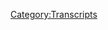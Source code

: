 {{DEFAULTSORT:
    #_TRANSCRIPT_0056:July 22-Aug 11, 2015
}}{{Transcript
    | title         = [[56: July 22-Aug 11, 2015]]
    | caption       = [https://knowledgefight.libsyn.com/knowledge-fight-july-22-aug-11-2015 Listen to this episode on Libsyn]
    | episodeNumber = [[56: July 22-Aug 11, 2015|56]]
    | length        = 02:12:35
}}

{{MessageBox
    | header     = Warning: Bot Generated Content
    | text       = This transcript was automatically generated by transcription software and likely contains many mistakes and misattributions. Please check the audio for definitive quotes, attribution, and context.
    | image      = N3yvass4myg91.webp
    | imagewidth = 50px
    | id         = warning
}}

{{TranscriptBlock
    | name      = Unknown Speaker
    | timestamp = 00:00:00.000
    | text      = Andy in Kansas. You're on the air. Thanks for holding
}}

{{TranscriptBlock
    | name      = Unknown Speaker
    | timestamp = 00:00:03.839
    | text      = Hello Alex, I'm a first name caller. I'm a huge fan. I love your work. I love you
}}

{{TranscriptBlock
    | name      = Unknown Speaker
    | timestamp = 00:00:07.759
    | text      = Hey everybody, welcome back to knowledge fight. I'm Dan. I'm Jordan
}}

{{TranscriptBlock
    | name      = Unknown Speaker
    | timestamp = 00:00:10.320
    | text      = We're a couple dudes who sit around and drink novelty beverages and talk quite a bit about Alex Jones
}}

{{TranscriptBlock
    | name      = Unknown Speaker
    | timestamp = 00:00:14.439
    | text      = Hey, you forced me into it. I did. Because you watch a lot of Alex Jones, but you don't I don't watch any of that shit
}}

{{TranscriptBlock
    | name      = Unknown Speaker
    | timestamp = 00:00:21.039
    | text      = That's why I need to educate you. That seems like a stretch
}}

{{TranscriptBlock
    | name      = Unknown Speaker
    | timestamp = 00:00:24.980
    | text      = I need to bring you into the real world. Don't we all live in a nicer world without Alex Jones?
}}

{{TranscriptBlock
    | name      = Unknown Speaker
    | timestamp = 00:00:30.500
    | text      = We definitely would. I think he would live in a nicer world without him, quite frankly. Today Jordan you have brought in
}}

{{TranscriptBlock
    | name      = Unknown Speaker
    | timestamp = 00:00:37.899
    | text      = 1893 from the makers of Pepsi Cola
}}

{{TranscriptBlock
    | name      = Unknown Speaker
    | timestamp = 00:00:41.000
    | text      = 1893 all over again ladies and gentlemen. 2.0. 2.0 Renaissance 1893. This is a
}}

{{TranscriptBlock
    | name      = Unknown Speaker
    | timestamp = 00:00:47.960
    | text      = Prosperity based black current Cola. Yeah made by Pepsi and brought to you by all the sugar
}}

{{TranscriptBlock
    | name      = Unknown Speaker
    | timestamp = 00:00:53.880
    | text      = Uh, so let's take a sip here. Oh, by the way, I want to point out this is fair trade certified
}}

{{TranscriptBlock
    | name      = Unknown Speaker
    | timestamp = 00:00:58.079
    | text      = Oh, that's good. They got that sugar on fair trade
}}

{{TranscriptBlock
    | name      = Unknown Speaker
    | timestamp = 00:01:00.640
    | text      = I'm sure they're definitely not lying to us a faceless shadowy corporation wouldn't do that
}}

{{TranscriptBlock
    | name      = Unknown Speaker
    | timestamp = 00:01:05.959
    | text      = That is okay
}}

{{TranscriptBlock
    | name      = Unknown Speaker
    | timestamp = 00:01:10.000
    | text      = Let's take a sip it smells terrible. Yeah, it's not I mean it's just okay is what I'm getting at
}}

{{TranscriptBlock
    | name      = Unknown Speaker
    | timestamp = 00:01:16.640
    | text      = So yeah, it's it tastes like sugar and a whiff of fruit. So here is the deal beyond the soda
}}

{{TranscriptBlock
    | name      = Unknown Speaker
    | timestamp = 00:01:22.799
    | text      = What is the deal last weekend?
}}

{{TranscriptBlock
    | name      = Unknown Speaker
    | timestamp = 00:01:24.799
    | text      = We recorded our part our fifth installment of the investigation into what happened in Alex Jones's life in
}}

{{TranscriptBlock
    | name      = Unknown Speaker
    | timestamp = 00:01:31.840
    | text      = 2015 that led him to support Trump. I would love to say that I listened to that
}}

{{TranscriptBlock
    | name      = Unknown Speaker
    | timestamp = 00:01:37.439
    | text      = Unfortunately, I just keep thinking of a game show called here is the deal. Yeah
}}

{{TranscriptBlock
    | name      = Unknown Speaker
    | timestamp = 00:01:42.439
    | text      = It's just people being disappointed by stuff and you're gonna be disappointed to learn that we lost that episode
}}

{{TranscriptBlock
    | name      = Unknown Speaker
    | timestamp = 00:01:47.640
    | text      = We did lose the episode my computer crashed and it's gone and it feels like it's in poor taste for us
}}

{{TranscriptBlock
    | name      = Unknown Speaker
    | timestamp = 00:01:53.760
    | text      = To try and remake the episode. I would be impossible because we could but it would feel so stupid
}}

{{TranscriptBlock
    | name      = Unknown Speaker
    | timestamp = 00:01:59.420
    | text      = I mean my part of the episode would be fake. It would be as fake as an Alex Jones laugh
}}

{{TranscriptBlock
    | name      = Unknown Speaker
    | timestamp = 00:02:04.200
    | text      = Well, and I'd be looking at you and trying to make the same points. Yeah, it just feels so shitty
}}

{{TranscriptBlock
    | name      = Unknown Speaker
    | timestamp = 00:02:08.919
    | text      = It'd be bad. So I don't want to do that
}}

{{TranscriptBlock
    | name      = Unknown Speaker
    | timestamp = 00:02:11.120
    | text      = It would be fun though. If my part was just played by a recording of me saying I fucking know it
}}

{{TranscriptBlock
    | name      = Unknown Speaker
    | timestamp = 00:02:18.280
    | text      = Would be they'll be a nice wrinkle. That'd be a fascinating episode. So the next time I'm gone
}}

{{TranscriptBlock
    | name      = Unknown Speaker
    | timestamp = 00:02:23.479
    | text      = That'll be my that'll be the Jordan fill-in to compound. We just need a squawk box. Yeah, exactly
}}

{{TranscriptBlock
    | name      = Unknown Speaker
    | timestamp = 00:02:29.000
    | text      = Oh, yeah to compound. Oh my god. That's how worthless I am. You could just replace me with like a morning zoo crew
}}

{{TranscriptBlock
    | name      = Unknown Speaker
    | timestamp = 00:02:36.560
    | text      = Just a very liberal minded squawk box
}}

{{TranscriptBlock
    | name      = Unknown Speaker
    | timestamp = 00:02:39.159
    | text      = It is a little angry a little little come on now. So to compound matters
}}

{{TranscriptBlock
    | name      = Unknown Speaker
    | timestamp = 00:02:45.560
    | text      = I have been going to doctors all this week and have been real busy because I got a growth on my face
}}

{{TranscriptBlock
    | name      = Unknown Speaker
    | timestamp = 00:02:51.759
    | text      = Yes
}}

{{TranscriptBlock
    | name      = Unknown Speaker
    | timestamp = 00:02:52.199
    | text      = So I've been just super busy trying to take care of that and really preoccupied
}}

{{TranscriptBlock
    | name      = Unknown Speaker
    | timestamp = 00:02:57.719
    | text      = Which takes me a little bit out of the game, of course on Alex. Yeah, which is delightful. I'm
}}

{{TranscriptBlock
    | name      = Unknown Speaker
    | timestamp = 00:03:03.319
    | text      = I'm still betting on
}}

{{TranscriptBlock
    | name      = Unknown Speaker
    | timestamp = 00:03:05.319
    | text      = A spider egg sack. That's what that's my bet. No, no, no, we pop it. It's it's an urban legend
}}

{{TranscriptBlock
    | name      = Unknown Speaker
    | timestamp = 00:03:11.599
    | text      = I don't like to hear this guy. No, I went in for an MRI. No spider eggs. That's totally fine
}}

{{TranscriptBlock
    | name      = Unknown Speaker
    | timestamp = 00:03:16.080
    | text      = Oh, she's there unreliable. So lest you get worried. Everything is okay listeners. Don't worry
}}

{{TranscriptBlock
    | name      = Unknown Speaker
    | timestamp = 00:03:20.560
    | text      = It's just just a hassle and a pain in the ass for me actually pain in the cheek
}}

{{TranscriptBlock
    | name      = Unknown Speaker
    | timestamp = 00:03:25.719
    | text      = Also had to shave my beard. Yeah ridiculous shave all of it. You you shaved it into a
}}

{{TranscriptBlock
    | name      = Unknown Speaker
    | timestamp = 00:03:30.879
    | text      = Just fucking fantastic. Oh, it's ridiculous. It is. I feel very stupid in public. It is
}}

{{TranscriptBlock
    | name      = Unknown Speaker
    | timestamp = 00:03:38.039
    | text      = old prospector level
}}

{{TranscriptBlock
    | name      = Unknown Speaker
    | timestamp = 00:03:40.360
    | text      = Oh, man. Yeah, it's the next level of don't talk to me. We gotta get some gold today boys. Yeah
}}

{{TranscriptBlock
    | name      = Unknown Speaker
    | timestamp = 00:03:47.400
    | text      = I'm just out there mining on the trains. That's where you got that growth. Yeah
}}

{{TranscriptBlock
    | name      = Unknown Speaker
    | timestamp = 00:03:51.159
    | text      = So today we'll be going over the period of July 22nd to August 10th
}}

{{TranscriptBlock
    | name      = Unknown Speaker
    | timestamp = 00:03:56.960
    | text      = Which was the original time frame of our fifth part of our?
}}

{{TranscriptBlock
    | name      = Unknown Speaker
    | timestamp = 00:04:02.800
    | text      = Investigation right our famous last episode, but we're famous now
}}

{{TranscriptBlock
    | name      = Unknown Speaker
    | timestamp = 00:04:06.060
    | text      = We're going to be focusing much more heavily on August 10th because we didn't really cover that all that
}}

{{TranscriptBlock
    | name      = Unknown Speaker
    | timestamp = 00:04:10.280
    | text      = Well in the original version and week and there's a lot more to discuss there and it will actually be fresh, right?
}}

{{TranscriptBlock
    | name      = Unknown Speaker
    | timestamp = 00:04:15.539
    | text      = But in order to be fair to our listeners who you know, we're doing this for them, right?
}}

{{TranscriptBlock
    | name      = Unknown Speaker
    | timestamp = 00:04:19.639
    | text      = It only feels right that we actually hit some of the important points. Yeah from that time frame
}}

{{TranscriptBlock
    | name      = Unknown Speaker
    | timestamp = 00:04:25.500
    | text      = So the first like half hour 40 minutes of this episode might sound false on our part
}}

{{TranscriptBlock
    | name      = Unknown Speaker
    | timestamp = 00:04:31.160
    | text      = But I also don't believe that you remember everything that's
}}

{{TranscriptBlock
    | name      = Unknown Speaker
    | timestamp = 00:04:34.500
    | text      = Fair. Yeah, so it although there it also might turn into me being like oh, I remember that
}}

{{TranscriptBlock
    | name      = Unknown Speaker
    | timestamp = 00:04:40.759
    | text      = So we start on July 22nd
}}

{{TranscriptBlock
    | name      = Unknown Speaker
    | timestamp = 00:04:43.240
    | text      = And one of the most important things that we want to remind everybody is that Alex Jones is still very fooled
}}

{{TranscriptBlock
    | name      = Unknown Speaker
    | timestamp = 00:04:49.839
    | text      = By the Planned Parenthood videos that came out from the Center for medical progress. Oh, yeah
}}

{{TranscriptBlock
    | name      = Unknown Speaker
    | timestamp = 00:04:54.759
    | text      = He he's just hook line and sinker. It feeds into his narrative. He loves it
}}

{{TranscriptBlock
    | name      = Unknown Speaker
    | timestamp = 00:05:00.439
    | text      = Unfortunately, they are deemed frauds
}}

{{TranscriptBlock
    | name      = Unknown Speaker
    | timestamp = 00:05:02.680
    | text      = Jail time jail time jail time is coming. Here's how true those videos are
}}

{{TranscriptBlock
    | name      = Unknown Speaker
    | timestamp = 00:05:08.000
    | text      = jail time everybody in Congress
}}

{{TranscriptBlock
    | name      = Unknown Speaker
    | timestamp = 00:05:10.959
    | text      = It launched investigations every state legislature. They all found Planned Parenthood not guilty of any charges
}}

{{TranscriptBlock
    | name      = Unknown Speaker
    | timestamp = 00:05:16.879
    | text      = But Alex Jones the best part is at least they still use it as an excuse to smear Planned Parenthood
}}

{{TranscriptBlock
    | name      = Unknown Speaker
    | timestamp = 00:05:22.360
    | text      = Absolutely, and no one has gone backwards or retracted that at all. And now all the negative repercussions are still coming
}}

{{TranscriptBlock
    | name      = Unknown Speaker
    | timestamp = 00:05:29.000
    | text      = Oh, man, but can't wait in fairness
}}

{{TranscriptBlock
    | name      = Unknown Speaker
    | timestamp = 00:05:30.920
    | text      = It's not like this video was the first thing ever to smear Planned Parenthood. It just fed into it in a terrible way
}}

{{TranscriptBlock
    | name      = Unknown Speaker
    | timestamp = 00:05:36.100
    | text      = They've been going for a long time. Yeah, so here's Alex talking about that and then
}}

{{TranscriptBlock
    | name      = Unknown Speaker
    | timestamp = 00:05:40.759
    | text      = Transitioning into something weird and probably a lie
}}

{{TranscriptBlock
    | name      = Unknown Speaker
    | timestamp = 00:05:43.079
    | text      = It's been decided by them and I guess people just want to be ruled in a sci-fi
}}

{{TranscriptBlock
    | name      = Unknown Speaker
    | timestamp = 00:05:48.980
    | text      = Nightmare take it over dumb down and then euthanized by these people
}}

{{TranscriptBlock
    | name      = Unknown Speaker
    | timestamp = 00:05:54.240
    | text      = While they openly got drink wine and got a baby parts
}}

{{TranscriptBlock
    | name      = Unknown Speaker
    | timestamp = 00:05:58.339
    | text      = Lamborghinis
}}

{{TranscriptBlock
    | name      = Unknown Speaker
    | timestamp = 00:06:00.660
    | text      = My father was in the top six smartest people in Texas
}}

{{TranscriptBlock
    | name      = Unknown Speaker
    | timestamp = 00:06:05.420
    | text      = Tested by UT when he was a junior in high school and they called little David Jones in
}}

{{TranscriptBlock
    | name      = Unknown Speaker
    | timestamp = 00:06:13.579
    | text      = And basically told him a bunch of this when he was 16 years old
}}

{{TranscriptBlock
    | name      = Unknown Speaker
    | timestamp = 00:06:17.339
    | text      = He didn't even tell me about it until I was like 30 years old
}}

{{TranscriptBlock
    | name      = Unknown Speaker
    | timestamp = 00:06:22.660
    | text      = That's how ubiquitous this is that even my dad
}}

{{TranscriptBlock
    | name      = Unknown Speaker
    | timestamp = 00:06:27.339
    | text      = Almost joined this cult and never even told me about it
}}

{{TranscriptBlock
    | name      = Unknown Speaker
    | timestamp = 00:06:30.860
    | text      = So Alex Jones's dad almost became a globalist also you were screaming over it, but he his dad is the sixth smartest person in, Texas
}}

{{TranscriptBlock
    | name      = Unknown Speaker
    | timestamp = 00:06:37.980
    | text      = Yeah, well or the world. I'm not sure. Yeah. Yeah, I would go with not the world
}}

{{TranscriptBlock
    | name      = Unknown Speaker
    | timestamp = 00:06:42.139
    | text      = I feel like the sixth smartest person in the world becoming a dentist
}}

{{TranscriptBlock
    | name      = Unknown Speaker
    | timestamp = 00:06:45.959
    | text      = uh
}}

{{TranscriptBlock
    | name      = Unknown Speaker
    | timestamp = 00:06:47.120
    | text      = especially one who is
}}

{{TranscriptBlock
    | name      = Unknown Speaker
    | timestamp = 00:06:49.639
    | text      = the the birth
}}

{{TranscriptBlock
    | name      = Unknown Speaker
    | timestamp = 00:06:51.800
    | text      = Fucking father of a monster the creator of this shit. Yeah
}}

{{TranscriptBlock
    | name      = Unknown Speaker
    | timestamp = 00:06:56.160
    | text      = Yeah, so I think that's dubious. But also it's just really funny how hard Alex went on these videos knowing what we know now
}}

{{TranscriptBlock
    | name      = Unknown Speaker
    | timestamp = 00:07:02.160
    | text      = It's just fucking hilarious because whenever he tries to talk about how like my discernment is so right
}}

{{TranscriptBlock
    | name      = Unknown Speaker
    | timestamp = 00:07:07.600
    | text      = I'm so on the ball about everything. I can't lie even when I try well according to him
}}

{{TranscriptBlock
    | name      = Unknown Speaker
    | timestamp = 00:07:13.360
    | text      = Eventually, they will be proven to be true. Mmm new evidence will come to light
}}

{{TranscriptBlock
    | name      = Unknown Speaker
    | timestamp = 00:07:20.680
    | text      = Wherein mm-hmm. Well, let's try and figure out some new evidence on those videos that might work. Okay, wait
}}

{{TranscriptBlock
    | name      = Unknown Speaker
    | timestamp = 00:07:26.240
    | text      = Oh, we have to have new evidence of those actual videos those exact on those actual videos. That's gonna be tough
}}

{{TranscriptBlock
    | name      = Unknown Speaker
    | timestamp = 00:07:32.120
    | text      = What was the part that they censored is it like the five minutes of the Nixon tapes where they accidentally turned him off?
}}

{{TranscriptBlock
    | name      = Unknown Speaker
    | timestamp = 00:07:38.079
    | text      = They didn't censor things. Well, what are you talking about? I mean the government. Oh, oh, oh no
}}

{{TranscriptBlock
    | name      = Unknown Speaker
    | timestamp = 00:07:43.879
    | text      = Oh, I see. This is the spin exactly. Okay, so there's there's lost parts of those tapes, right? That would have exonerated
}}

{{TranscriptBlock
    | name      = Unknown Speaker
    | timestamp = 00:07:51.040
    | text      = the Planned Parenthood liars and
}}

{{TranscriptBlock
    | name      = Unknown Speaker
    | timestamp = 00:07:54.240
    | text      = Finally taken down Planned Parenthood. Uh-huh
}}

{{TranscriptBlock
    | name      = Unknown Speaker
    | timestamp = 00:07:56.519
    | text      = But the globalists can't allow that to get out because they need to keep doing
}}

{{TranscriptBlock
    | name      = Unknown Speaker
    | timestamp = 00:08:01.800
    | text      = Abortions on all the black people. So now here's what's fun about that theory. Yes, so
}}

{{TranscriptBlock
    | name      = Unknown Speaker
    | timestamp = 00:08:06.279
    | text      = so
}}

{{TranscriptBlock
    | name      = Unknown Speaker
    | timestamp = 00:08:07.720
    | text      = now this is like a
}}

{{TranscriptBlock
    | name      = Unknown Speaker
    | timestamp = 00:08:10.399
    | text      = Chai-com nesting doll exactly because you have the videos that the Center for Medical Progress put out which were heavily edited
}}

{{TranscriptBlock
    | name      = Unknown Speaker
    | timestamp = 00:08:17.000
    | text      = Right, then there was the actual versions that came out that exonerated Planned Parenthood, right?
}}

{{TranscriptBlock
    | name      = Unknown Speaker
    | timestamp = 00:08:21.800
    | text      = Where it showed that the videos were completely full of shit and that the people weren't trying to haggle for money
}}

{{TranscriptBlock
    | name      = Unknown Speaker
    | timestamp = 00:08:27.560
    | text      = For baby parts, of course, but you're implying that there's a third there's a third version
}}

{{TranscriptBlock
    | name      = Unknown Speaker
    | timestamp = 00:08:31.879
    | text      = We're yes now, even though all those committees exonerated Planned Parenthood, right? They couldn't get that out there the real truth
}}

{{TranscriptBlock
    | name      = Unknown Speaker
    | timestamp = 00:08:39.519
    | text      = Do you know why?
}}

{{TranscriptBlock
    | name      = Unknown Speaker
    | timestamp = 00:08:40.799
    | text      = controlled opposition
}}

{{TranscriptBlock
    | name      = Unknown Speaker
    | timestamp = 00:08:42.759
    | text      = Undoubtedly this makes perfect sense Center for Medical Progress is in on it. It is declassified when Alex Jones
}}

{{TranscriptBlock
    | name      = Unknown Speaker
    | timestamp = 00:08:49.240
    | text      = It's in the white papers when Alex Jones is
}}

{{TranscriptBlock
    | name      = Unknown Speaker
    | timestamp = 00:08:52.960
    | text      = 45 which he has been for six months now or perhaps six years. No one knows how old he may or may not be
}}

{{TranscriptBlock
    | name      = Unknown Speaker
    | timestamp = 00:08:59.799
    | text      = Yeah, he will be proven. Correct. I I like your
}}

{{TranscriptBlock
    | name      = Unknown Speaker
    | timestamp = 00:09:04.480
    | text      = Your confidence. I like the theorizing also part of this is that John Glenn isn't dead
}}

{{TranscriptBlock
    | name      = Unknown Speaker
    | timestamp = 00:09:11.480
    | text      = That's a that's a new wrinkle to this conspiracy theory. What about John Glenn?
}}

{{TranscriptBlock
    | name      = Unknown Speaker
    | timestamp = 00:09:16.279
    | text      = Aldrin Oh Buzz Aldrin's fucking dead. Yeah, he's dead. So in this number two to walk on the moon dies first
}}

{{TranscriptBlock
    | name      = Unknown Speaker
    | timestamp = 00:09:22.440
    | text      = That's just a tree gotta go down. That's just a truth
}}

{{TranscriptBlock
    | name      = Unknown Speaker
    | timestamp = 00:09:24.440
    | text      = So in the next clip we've got here the purpose of our investigation is of course to figure out when
}}

{{TranscriptBlock
    | name      = Unknown Speaker
    | timestamp = 00:09:31.039
    | text      = Alex's mentality changed about Trump so it's important to every time it comes up
}}

{{TranscriptBlock
    | name      = Unknown Speaker
    | timestamp = 00:09:36.519
    | text      = We've got to discuss where his head was right about Trump on our last episode
}}

{{TranscriptBlock
    | name      = Unknown Speaker
    | timestamp = 00:09:41.240
    | text      = We left off with the mentality that I don't trust this guy, but I'm gonna stop talking shit, right?
}}

{{TranscriptBlock
    | name      = Unknown Speaker
    | timestamp = 00:09:48.480
    | text      = I'm gonna stop talking about how he's mobbed up and all that
}}

{{TranscriptBlock
    | name      = Unknown Speaker
    | timestamp = 00:09:51.440
    | text      = I'm gonna let this man say the bigoted things. I want to say yes
}}

{{TranscriptBlock
    | name      = Unknown Speaker
    | timestamp = 00:09:56.159
    | text      = I love seeing my bigotry on a national scale, right, but I don't trust him
}}

{{TranscriptBlock
    | name      = Unknown Speaker
    | timestamp = 00:10:03.879
    | text      = He's probably lying about how much hate he has he wants a big like movie opening that's really what he wants
}}

{{TranscriptBlock
    | name      = Unknown Speaker
    | timestamp = 00:10:10.639
    | text      = Yeah, he wants he wants his ideas put out like like if in the movie Armageddon
}}

{{TranscriptBlock
    | name      = Unknown Speaker
    | timestamp = 00:10:16.480
    | text      = instead of it being the
}}

{{TranscriptBlock
    | name      = Unknown Speaker
    | timestamp = 00:10:18.480
    | text      = The asteroid it is the government and black people who made the asteroid sure
}}

{{TranscriptBlock
    | name      = Unknown Speaker
    | timestamp = 00:10:25.240
    | text      = That's the that's what he wants. It's a globalist asteroid exactly and
}}

{{TranscriptBlock
    | name      = Unknown Speaker
    | timestamp = 00:10:29.840
    | text      = You know you got to go mine it or something. I'm not sure
}}

{{TranscriptBlock
    | name      = Unknown Speaker
    | timestamp = 00:10:34.159
    | text      = So bring the coal jobs back on that asteroid. Maybe that's Trump's plan all along, baby
}}

{{TranscriptBlock
    | name      = Unknown Speaker
    | timestamp = 00:10:40.279
    | text      = So in this next clip Alex lays out where his head is at about Trump on July 22nd
}}

{{TranscriptBlock
    | name      = Unknown Speaker
    | timestamp = 00:10:46.639
    | text      = 2015 why would Trump come out and say oh if you get shot down
}}

{{TranscriptBlock
    | name      = Unknown Speaker
    | timestamp = 00:10:50.580
    | text      = You know and get captured. You're not a hero
}}

{{TranscriptBlock
    | name      = Unknown Speaker
    | timestamp = 00:10:52.360
    | text      = I don't want you to get captured no people that fly into dangerous areas and get shot down and two areas
}}

{{TranscriptBlock
    | name      = Unknown Speaker
    | timestamp = 00:10:57.919
    | text      = They know where you're tortured. That's pretty heroic
}}

{{TranscriptBlock
    | name      = Unknown Speaker
    | timestamp = 00:11:01.759
    | text      = Trump's really savvy really smart. He said that because he was getting too high on the polls. He was the leader and
}}

{{TranscriptBlock
    | name      = Unknown Speaker
    | timestamp = 00:11:08.360
    | text      = he is being directed by top Republican strategists PR people that's come out and
}}

{{TranscriptBlock
    | name      = Unknown Speaker
    | timestamp = 00:11:14.120
    | text      = Trump
}}

{{TranscriptBlock
    | name      = Unknown Speaker
    | timestamp = 00:11:15.779
    | text      = Trump is is is is
}}

{{TranscriptBlock
    | name      = Unknown Speaker
    | timestamp = 00:11:18.360
    | text      = Really, making me angry, and I told you got a bad feeling about him. He's super smart. He knows exactly what he's doing and
}}

{{TranscriptBlock
    | name      = Unknown Speaker
    | timestamp = 00:11:26.460
    | text      = So just watch he gets back in the lead again. He'll do more of the same on purpose
}}

{{TranscriptBlock
    | name      = Unknown Speaker
    | timestamp = 00:11:33.240
    | text      = He knows all about
}}

{{TranscriptBlock
    | name      = Unknown Speaker
    | timestamp = 00:11:36.000
    | text      = McCain McCain is well known for all of his criminal activity
}}

{{TranscriptBlock
    | name      = Unknown Speaker
    | timestamp = 00:11:40.100
    | text      = and
}}

{{TranscriptBlock
    | name      = Unknown Speaker
    | timestamp = 00:11:46.100
    | text      = Trump
}}

{{TranscriptBlock
    | name      = Unknown Speaker
    | timestamp = 00:11:48.100
    | text      = Has to be watched very very closely so that he's talking about the comments that Trump made about McCain
}}

{{TranscriptBlock
    | name      = Unknown Speaker
    | timestamp = 00:11:54.580
    | text      = Alex Jones believes that he made those clips because he knows he has to
}}

{{TranscriptBlock
    | name      = Unknown Speaker
    | timestamp = 00:11:58.620
    | text      = Can't be too far ahead in the polls. Yeah, cuz then you might fucking win that thing right and that's not the plan
}}

{{TranscriptBlock
    | name      = Unknown Speaker
    | timestamp = 00:12:03.399
    | text      = That's not the plan at all
}}

{{TranscriptBlock
    | name      = Unknown Speaker
    | timestamp = 00:12:04.620
    | text      = He's the Pied Piper trying to ruin the Republicans chances. So Hillary or Jed Bush can get in there
}}

{{TranscriptBlock
    | name      = Unknown Speaker
    | timestamp = 00:12:10.220
    | text      = Yeah, so that's that's where he's at. That's his baseline and that's you know, I
}}

{{TranscriptBlock
    | name      = Unknown Speaker
    | timestamp = 00:12:16.019
    | text      = Think a lot of people were saying that then I think that was pretty much I think Trump was probably saying that back then
}}

{{TranscriptBlock
    | name      = Unknown Speaker
    | timestamp = 00:12:21.500
    | text      = Yeah, just like fuck I need money. This is a great way to get people to buy my shit
}}

{{TranscriptBlock
    | name      = Unknown Speaker
    | timestamp = 00:12:26.860
    | text      = So I'm just gonna get as much as much attention as possible
}}

{{TranscriptBlock
    | name      = Unknown Speaker
    | timestamp = 00:12:29.860
    | text      = Then whatever I everybody realizes I'm a fucking idiot
}}

{{TranscriptBlock
    | name      = Unknown Speaker
    | timestamp = 00:12:35.340
    | text      = Who is not savvy who is not smart who is just an old bigot who watches too much Fox News?
}}

{{TranscriptBlock
    | name      = Unknown Speaker
    | timestamp = 00:12:40.980
    | text      = They'll be like we can't have you be president. Yeah, and I get to go away and that's great. Everyone wins exactly
}}

{{TranscriptBlock
    | name      = Unknown Speaker
    | timestamp = 00:12:47.379
    | text      = Literally everyone would have won. Yeah, I like how Alex too is like, I don't know
}}

{{TranscriptBlock
    | name      = Unknown Speaker
    | timestamp = 00:12:52.360
    | text      = I don't think you can call these people who fly planes and maybe get captured cowards
}}

{{TranscriptBlock
    | name      = Unknown Speaker
    | timestamp = 00:12:56.539
    | text      = So, you know like I like that he's on that tip. He's he's almost there. He's right in the big picture
}}

{{TranscriptBlock
    | name      = Unknown Speaker
    | timestamp = 00:13:02.059
    | text      = He's wrong in the small picture
}}

{{TranscriptBlock
    | name      = Unknown Speaker
    | timestamp = 00:13:03.419
    | text      = We're in McCain is a monstrous criminal and he was lying about being tortured and he was getting pleasure women at the Hanoi Hilton
}}

{{TranscriptBlock
    | name      = Unknown Speaker
    | timestamp = 00:13:10.580
    | text      = Man, that would be a big lie to tell that's pretty big
}}

{{TranscriptBlock
    | name      = Unknown Speaker
    | timestamp = 00:13:13.860
    | text      = Another big lie about a hundred percent swing in the wrong direction. Yeah
}}

{{TranscriptBlock
    | name      = Unknown Speaker
    | timestamp = 00:13:18.539
    | text      = Another big lie about McCain brings us to our next clip
}}

{{TranscriptBlock
    | name      = Unknown Speaker
    | timestamp = 00:13:21.299
    | text      = Where in a caller is trying to explain that Alex Joe or not Alex is trying to explain that John McCain is
}}

{{TranscriptBlock
    | name      = Unknown Speaker
    | timestamp = 00:13:28.980
    | text      = Trying to make it illegal to sell vitamins without getting prescriptions for people right and I can't know like a good person would do
}}

{{TranscriptBlock
    | name      = Unknown Speaker
    | timestamp = 00:13:36.440
    | text      = I kept this in because the end of this call is fucking hilarious and in order to buy a simple bottle of vitamins
}}

{{TranscriptBlock
    | name      = Unknown Speaker
    | timestamp = 00:13:42.580
    | text      = He wants you to be required to get a doctor's prescription
}}

{{TranscriptBlock
    | name      = Unknown Speaker
    | timestamp = 00:13:45.940
    | text      = prescription to buy a simple bottle of vitamins yet you and I being adults can walk into any store in the country and buy a
}}

{{TranscriptBlock
    | name      = Unknown Speaker
    | timestamp = 00:13:53.899
    | text      = Gun or tobacco which can kill us without a doctor's like a gun credible
}}

{{TranscriptBlock
    | name      = Unknown Speaker
    | timestamp = 00:13:59.779
    | text      = But McCain doesn't want to be able to buy any vitamins without a doctor's prescription
}}

{{TranscriptBlock
    | name      = Unknown Speaker
    | timestamp = 00:14:04.340
    | text      = Can I say this John John Shurian candidate? He is a Manchurian candidate. Can we can we hire you as a correspondent?
}}

{{TranscriptBlock
    | name      = Unknown Speaker
    | timestamp = 00:14:10.460
    | text      = Why not? Yes, you have a great voice and you're even smarter and I just am so honored. I'm not kissing your butt
}}

{{TranscriptBlock
    | name      = Unknown Speaker
    | timestamp = 00:14:17.539
    | text      = It's true. You guys sit on hold forever
}}

{{TranscriptBlock
    | name      = Unknown Speaker
    | timestamp = 00:14:19.139
    | text      = I'm up here babbling about space platforms and demons and you're just so smart nailed everything on McCain. You're the type of guy
}}

{{TranscriptBlock
    | name      = Unknown Speaker
    | timestamp = 00:14:27.700
    | text      = That are you internet savvy where you could like file audio reports to a portal or something?
}}

{{TranscriptBlock
    | name      = Unknown Speaker
    | timestamp = 00:14:33.940
    | text      = Alex I'm old school. I'm 69 years old. So I was one of those guys who grew up without the internet
}}

{{TranscriptBlock
    | name      = Unknown Speaker
    | timestamp = 00:14:39.580
    | text      = But I have unlimited local and long distance
}}

{{TranscriptBlock
    | name      = Unknown Speaker
    | timestamp = 00:14:43.580
    | text      = So I guess there's so many characters out there that are so smart
}}

{{TranscriptBlock
    | name      = Unknown Speaker
    | timestamp = 00:14:47.419
    | text      = I would love to have it where maybe you could we can find money in Wyoming in the town
}}

{{TranscriptBlock
    | name      = Unknown Speaker
    | timestamp = 00:14:53.100
    | text      = You're in who could work with you as a team and have you go out and do reports and stuff
}}

{{TranscriptBlock
    | name      = Unknown Speaker
    | timestamp = 00:14:56.820
    | text      = So he's got a I mean, he has a house phone. That's hilarious. Yeah, I just love that
}}

{{TranscriptBlock
    | name      = Unknown Speaker
    | timestamp = 00:15:00.720
    | text      = I love the idea of of Alex actually sending out people to be like hey, I
}}

{{TranscriptBlock
    | name      = Unknown Speaker
    | timestamp = 00:15:06.580
    | text      = We want you to go talk at this random thing. He's like, dude
}}

{{TranscriptBlock
    | name      = Unknown Speaker
    | timestamp = 00:15:10.059
    | text      = I'm a fucking retired old man with a landline Rob do you're moving to Wyoming?
}}

{{TranscriptBlock
    | name      = Unknown Speaker
    | timestamp = 00:15:15.779
    | text      = You got to help this
}}

{{TranscriptBlock
    | name      = Unknown Speaker
    | timestamp = 00:15:18.580
    | text      = Yeah, fun fact guy calls back on August 10th. I didn't pull the clip of it. He calls back and has a
}}

{{TranscriptBlock
    | name      = Unknown Speaker
    | timestamp = 00:15:25.779
    | text      = Hateful screed about the Council on Foreign Relations. Oh, did he get hired then?
}}

{{TranscriptBlock
    | name      = Unknown Speaker
    | timestamp = 00:15:30.259
    | text      = No, but did he get did he at least get a check Alex does not even seem to realize it's the same guy
}}

{{TranscriptBlock
    | name      = Unknown Speaker
    | timestamp = 00:15:35.500
    | text      = But it's very obvious
}}

{{TranscriptBlock
    | name      = Unknown Speaker
    | timestamp = 00:15:40.940
    | text      = So I'm gonna keep track of every time he calls it because he's now my new favorite character on the show
}}

{{TranscriptBlock
    | name      = Unknown Speaker
    | timestamp = 00:15:45.700
    | text      = That those are random old dude from Wyoming. Well, those are classic pipes. There's no denying that, you know, we want to mock
}}

{{TranscriptBlock
    | name      = Unknown Speaker
    | timestamp = 00:15:52.259
    | text      = Oh, you know, oh, yeah. No, he's got a great voice
}}

{{TranscriptBlock
    | name      = Unknown Speaker
    | timestamp = 00:15:54.500
    | text      = It's hilarious that he's a 60 year old conspiracy theorist in the middle of Wyoming with a house phone and he is old school
}}

{{TranscriptBlock
    | name      = Unknown Speaker
    | timestamp = 00:16:00.220
    | text      = So he doesn't know about the internet. That's right. Well, they don't actually have cell phones out there yet
}}

{{TranscriptBlock
    | name      = Unknown Speaker
    | timestamp = 00:16:04.179
    | text      = I've been reading about the globalist in magazines. I don't have the internet so I can't read blogs that are full of shit
}}

{{TranscriptBlock
    | name      = Unknown Speaker
    | timestamp = 00:16:10.500
    | text      = I still open the yellow papers
}}

{{TranscriptBlock
    | name      = Unknown Speaker
    | timestamp = 00:16:12.620
    | text      = So Alex would probably want you to not get your information from blogs and what-have-you
}}

{{TranscriptBlock
    | name      = Unknown Speaker
    | timestamp = 00:16:17.940
    | text      = He wants you to look into the globalists on a deep level right and in this next clip
}}

{{TranscriptBlock
    | name      = Unknown Speaker
    | timestamp = 00:16:23.700
    | text      = He has some things to say about vaccines and then he misrepresents his own knowledge base
}}

{{TranscriptBlock
    | name      = Unknown Speaker
    | timestamp = 00:16:29.059
    | text      = just remember when you take your 18 month old in and get that third round of shots and they have a
}}

{{TranscriptBlock
    | name      = Unknown Speaker
    | timestamp = 00:16:34.460
    | text      = convulsion in the car and
}}

{{TranscriptBlock
    | name      = Unknown Speaker
    | timestamp = 00:16:36.919
    | text      = Then they never talk again that I warned you and it wasn't funny
}}

{{TranscriptBlock
    | name      = Unknown Speaker
    | timestamp = 00:16:46.019
    | text      = It's not funny for Jenny McCarthy
}}

{{TranscriptBlock
    | name      = Unknown Speaker
    | timestamp = 00:16:50.539
    | text      = She said I don't know what's going on, but there was one in
}}

{{TranscriptBlock
    | name      = Unknown Speaker
    | timestamp = 00:16:53.299
    | text      = twenty five thousand thirty years ago with autism and now it's one in fifty eight and it's set to be one in ten by
}}

{{TranscriptBlock
    | name      = Unknown Speaker
    | timestamp = 00:16:59.539
    | text      = 2025 and then one in five and then one in three until suddenly nobody can talk and everyone's drooling and
}}

{{TranscriptBlock
    | name      = Unknown Speaker
    | timestamp = 00:17:06.579
    | text      = The average person is throwing feces up against the wall and then no one's asking what's going on. Why is this happening?
}}

{{TranscriptBlock
    | name      = Unknown Speaker
    | timestamp = 00:17:13.579
    | text      = Because there's a giant globalist program poisoning the food and water by design. Read John P. Holdren the Lighthouse
}}

{{TranscriptBlock
    | name      = Unknown Speaker
    | timestamp = 00:17:21.220
    | text      = Science Czar's own book written 40 years ago
}}

{{TranscriptBlock
    | name      = Unknown Speaker
    | timestamp = 00:17:25.859
    | text      = 41 years ago now in 1974 with Paul Ehrlich. So
}}

{{TranscriptBlock
    | name      = Unknown Speaker
    | timestamp = 00:17:30.900
    | text      = Where would you buy shit? What do you mean?
}}

{{TranscriptBlock
    | name      = Unknown Speaker
    | timestamp = 00:17:33.779
    | text      = I mean if everybody was throwing feces. Like that what's the endgame to that plan? I don't know
}}

{{TranscriptBlock
    | name      = Unknown Speaker
    | timestamp = 00:17:39.920
    | text      = Every okay. So ever the average person. Mm-hmm, right? I'm listening. Okay, so they're all so
}}

{{TranscriptBlock
    | name      = Unknown Speaker
    | timestamp = 00:17:47.559
    | text      = Damaged and destroyed by vaccines. Mm-hmm, which yes, they are throwing feces at the wall
}}

{{TranscriptBlock
    | name      = Unknown Speaker
    | timestamp = 00:17:53.880
    | text      = Sure, but that is not diarrhea caused by polio vet
}}

{{TranscriptBlock
    | name      = Unknown Speaker
    | timestamp = 00:17:57.720
    | text      = It's a mixed bag. Yeah, exactly
}}

{{TranscriptBlock
    | name      = Unknown Speaker
    | timestamp = 00:18:01.839
    | text      = They are
}}

{{TranscriptBlock
    | name      = Unknown Speaker
    | timestamp = 00:18:03.400
    | text      = Absolutely protected from the flu, but can't talk. No, right
}}

{{TranscriptBlock
    | name      = Unknown Speaker
    | timestamp = 00:18:07.279
    | text      = So you can't talk the most of the population can't talk throwing feces at the wall
}}

{{TranscriptBlock
    | name      = Unknown Speaker
    | timestamp = 00:18:12.319
    | text      = Yeah, like we're like so if you're a globalist
}}

{{TranscriptBlock
    | name      = Unknown Speaker
    | timestamp = 00:18:17.920
    | text      = Who who rings you up at the grocery store? You don't need to talk to do that
}}

{{TranscriptBlock
    | name      = Unknown Speaker
    | timestamp = 00:18:22.319
    | text      = But you're busy throwing feces at the wall. We all know the robots are coming. Oh
}}

{{TranscriptBlock
    | name      = Unknown Speaker
    | timestamp = 00:18:27.200
    | text      = That's a good point. Alex talks about the rise of the machines. He's seen Terminator. Okay, what's going on?
}}

{{TranscriptBlock
    | name      = Unknown Speaker
    | timestamp = 00:18:31.920
    | text      = All right, so average people throw shit at the wall, right?
}}

{{TranscriptBlock
    | name      = Unknown Speaker
    | timestamp = 00:18:34.440
    | text      = Uh globalists work with robots, I suppose so and then and then you'd need and then everything's fine
}}

{{TranscriptBlock
    | name      = Unknown Speaker
    | timestamp = 00:18:41.319
    | text      = Well, I mean the the idea there I guess would have to be an a profound welfare state
}}

{{TranscriptBlock
    | name      = Unknown Speaker
    | timestamp = 00:18:50.200
    | text      = Yeah, that's what the global is really want they just want to take care of people throwing shit at the wall
}}

{{TranscriptBlock
    | name      = Unknown Speaker
    | timestamp = 00:18:55.839
    | text      = Yeah, they want people who are incapable of feeding themselves. They have a mother complex. That's what it is
}}

{{TranscriptBlock
    | name      = Unknown Speaker
    | timestamp = 00:19:01.000
    | text      = Oh that could be you might have you might have cracked the code. Yeah a couple things that are important to point out about that
}}

{{TranscriptBlock
    | name      = Unknown Speaker
    | timestamp = 00:19:06.559
    | text      = Is we need to debunk something really quick and that is the statistics about people who are diagnosed with autism are very misleading
}}

{{TranscriptBlock
    | name      = Unknown Speaker
    | timestamp = 00:19:14.000
    | text      = Because you know 30 40 years ago people who would have been diagnosed now a days as autistic would have been
}}

{{TranscriptBlock
    | name      = Unknown Speaker
    | timestamp = 00:19:20.880
    | text      = Called a tard. Yeah, or whatever locked in a room. Yeah, or just this boy's weird. Yeah, those sorts of things
}}

{{TranscriptBlock
    | name      = Unknown Speaker
    | timestamp = 00:19:26.440
    | text      = There was a very un unevolved approach towards a lot of mental illness even in the 60s or 70s. Yeah a lot of
}}

{{TranscriptBlock
    | name      = Unknown Speaker
    | timestamp = 00:19:34.519
    | text      = Psychiatric medicine back in the 1800s was just a guy going around fucking up your brain with a knife
}}

{{TranscriptBlock
    | name      = Unknown Speaker
    | timestamp = 00:19:40.559
    | text      = Yeah, like they they thought lobotomies would solve problems
}}

{{TranscriptBlock
    | name      = Unknown Speaker
    | timestamp = 00:19:45.200
    | text      = Totally that was a thing that lasted a lot longer than we think. Yeah, exactly pretty recent
}}

{{TranscriptBlock
    | name      = Unknown Speaker
    | timestamp = 00:19:51.000
    | text      = Yeah
}}

{{TranscriptBlock
    | name      = Unknown Speaker
    | timestamp = 00:19:51.279
    | text      = And so the idea that like there's been this exponential rise in people who have autism is probably not true
}}

{{TranscriptBlock
    | name      = Unknown Speaker
    | timestamp = 00:19:58.559
    | text      = The numbers might be going up slightly but the numbers being like massively higher if they even are
}}

{{TranscriptBlock
    | name      = Unknown Speaker
    | timestamp = 00:20:05.440
    | text      = I don't know if I've seen reliable statistics on it. But even if that is the case it is
}}

{{TranscriptBlock
    | name      = Unknown Speaker
    | timestamp = 00:20:11.240
    | text      = Just an evolution in diagnosis not in the actual it's like saying
}}

{{TranscriptBlock
    | name      = Unknown Speaker
    | timestamp = 00:20:16.160
    | text      = you know a lot more people are diagnosed with a
}}

{{TranscriptBlock
    | name      = Unknown Speaker
    | timestamp = 00:20:19.200
    | text      = With with tuberculosis now as opposed to back then
}}

{{TranscriptBlock
    | name      = Unknown Speaker
    | timestamp = 00:20:24.720
    | text      = When it was just ghosts, right the rise in diagnoses of tuberculosis instead of ghosts is so big
}}

{{TranscriptBlock
    | name      = Unknown Speaker
    | timestamp = 00:20:31.279
    | text      = Yeah
}}

{{TranscriptBlock
    | name      = Unknown Speaker
    | timestamp = 00:20:32.000
    | text      = so then also
}}

{{TranscriptBlock
    | name      = Unknown Speaker
    | timestamp = 00:20:33.720
    | text      = Exponential the the fun thing and the reason why I desperately needed to keep this clip in is because I like to document every time
}}

{{TranscriptBlock
    | name      = Unknown Speaker
    | timestamp = 00:20:40.400
    | text      = Alex Jones references one of his primary sources about globalists. Yes, because it's important that we knock out all of those
}}

{{TranscriptBlock
    | name      = Unknown Speaker
    | timestamp = 00:20:47.400
    | text      = Those supports. Yeah, because they're stupid. This one's Ehrlich, right? This one is John P
}}

{{TranscriptBlock
    | name      = Unknown Speaker
    | timestamp = 00:20:53.319
    | text      = Holdren, I'm so far off. Well, Paul Ehrlich also
}}

{{TranscriptBlock
    | name      = Unknown Speaker
    | timestamp = 00:20:57.759
    | text      = Okay, and then Paul Ehrlich's wife Annie Ehrlich who Alex refuses to give credit. She was the one who put
}}

{{TranscriptBlock
    | name      = Unknown Speaker
    | timestamp = 00:21:05.519
    | text      = Also Sprock Zarathustra in front of yeah
}}

{{TranscriptBlock
    | name      = Unknown Speaker
    | timestamp = 00:21:09.680
    | text      = Which our listeners a very very astutely pointed out is Ric Flair's entrance
}}

{{TranscriptBlock
    | name      = Unknown Speaker
    | timestamp = 00:21:14.720
    | text      = So what Rick Danvers wife did was throw Ric Flair's entrance at the beginning the Hulk Hogan's entrance. Yeah, anyway
}}

{{TranscriptBlock
    | name      = Unknown Speaker
    | timestamp = 00:21:23.200
    | text      = Problem so problem solved the three of them John P Holdren Paul Ehrlich and Annie Ehrlich wrote a textbook called
}}

{{TranscriptBlock
    | name      = Unknown Speaker
    | timestamp = 00:21:30.839
    | text      = Ecoscience population resources environment and it's where Alex Jones takes his ideas
}}

{{TranscriptBlock
    | name      = Unknown Speaker
    | timestamp = 00:21:36.640
    | text      = That the globalists are trying to put something in the water to decrease population. It's a thousand page
}}

{{TranscriptBlock
    | name      = Unknown Speaker
    | timestamp = 00:21:43.519
    | text      = textbook
}}

{{TranscriptBlock
    | name      = Unknown Speaker
    | timestamp = 00:21:45.200
    | text      = about about resource management and what-have-you in populations and the implications of things and
}}

{{TranscriptBlock
    | name      = Unknown Speaker
    | timestamp = 00:21:54.119
    | text      = Everyone just misquotes shit. Everybody takes things out of context. They
}}

{{TranscriptBlock
    | name      = Unknown Speaker
    | timestamp = 00:21:59.839
    | text      = and Alex is super guilty of that right here is the
}}

{{TranscriptBlock
    | name      = Unknown Speaker
    | timestamp = 00:22:04.160
    | text      = Here is the section that Alex takes his beliefs about
}}

{{TranscriptBlock
    | name      = Unknown Speaker
    | timestamp = 00:22:08.240
    | text      = Globalists wanting to put things in your food in order to make you
}}

{{TranscriptBlock
    | name      = Unknown Speaker
    | timestamp = 00:22:11.500
    | text      = Infertile, I suppose here it is quote the third approach to population limitation
}}

{{TranscriptBlock
    | name      = Unknown Speaker
    | timestamp = 00:22:17.980
    | text      = Is that of involuntary fertility control several course of proposal deserved discussion?
}}

{{TranscriptBlock
    | name      = Unknown Speaker
    | timestamp = 00:22:23.019
    | text      = Mainly because some countries may ultimately have to resort to them unless current trends and birth rates are rapidly reversed by other means
}}

{{TranscriptBlock
    | name      = Unknown Speaker
    | timestamp = 00:22:29.980
    | text      = Adding a sterilant to drinking water or staple foods is a suggestion that seems to horrify
}}

{{TranscriptBlock
    | name      = Unknown Speaker
    | timestamp = 00:22:34.779
    | text      = People more than most proposals for involuntary fertility control indeed
}}

{{TranscriptBlock
    | name      = Unknown Speaker
    | timestamp = 00:22:39.019
    | text      = This would pose some very difficult political legal and social questions not to say anything of the technical problems
}}

{{TranscriptBlock
    | name      = Unknown Speaker
    | timestamp = 00:22:46.779
    | text      = No, such sterilant exists today nor does one appear to be under development to be acceptable
}}

{{TranscriptBlock
    | name      = Unknown Speaker
    | timestamp = 00:22:52.299
    | text      = Such a substance would have to meet some rather stiff requirements
}}

{{TranscriptBlock
    | name      = Unknown Speaker
    | timestamp = 00:22:55.019
    | text      = It must be uniformly effective
}}

{{TranscriptBlock
    | name      = Unknown Speaker
    | timestamp = 00:22:57.019
    | text      = Despite widely varying doses received by individuals and despite varying degrees of fertility and sensitivity among individuals
}}

{{TranscriptBlock
    | name      = Unknown Speaker
    | timestamp = 00:23:03.579
    | text      = It must be free of dangerous or unpleasant side effects and must have no effect on members of the opposite sex children old people pets
}}

{{TranscriptBlock
    | name      = Unknown Speaker
    | timestamp = 00:23:10.619
    | text      = Or livestock, right? So it needs to be made of magic. Yeah, totally
}}

{{TranscriptBlock
    | name      = Unknown Speaker
    | timestamp = 00:23:15.819
    | text      = Yeah
}}

{{TranscriptBlock
    | name      = Unknown Speaker
    | timestamp = 00:23:16.019
    | text      = And I don't believe that there would be something like a uniform substance that would work on men and women not possible
}}

{{TranscriptBlock
    | name      = Unknown Speaker
    | timestamp = 00:23:22.619
    | text      = So you just have things that would make you
}}

{{TranscriptBlock
    | name      = Unknown Speaker
    | timestamp = 00:23:25.180
    | text      = Like women infertile and then men would have all the jizz or vice versa
}}

{{TranscriptBlock
    | name      = Unknown Speaker
    | timestamp = 00:23:29.819
    | text      = Why would it go? Yeah, why would it go with women being unfertile? It seems way easier to make every man infertile. Yeah
}}

{{TranscriptBlock
    | name      = Unknown Speaker
    | timestamp = 00:23:36.539
    | text      = Yeah, maybe
}}

{{TranscriptBlock
    | name      = Unknown Speaker
    | timestamp = 00:23:38.180
    | text      = That's one for sterilization would be to just like if you are convicted of a violent crime
}}

{{TranscriptBlock
    | name      = Unknown Speaker
    | timestamp = 00:23:46.299
    | text      = You just get your balls cut taking your ball. Yeah, we're just taking balls
}}

{{TranscriptBlock
    | name      = Unknown Speaker
    | timestamp = 00:23:50.259
    | text      = But I think that would be the most racist thing that would ever happen
}}

{{TranscriptBlock
    | name      = Unknown Speaker
    | timestamp = 00:23:54.259
    | text      = I think that would go crazy and I think suggestions like that have been made and shot down for similar reasons for good reasons
}}

{{TranscriptBlock
    | name      = Unknown Speaker
    | timestamp = 00:24:00.539
    | text      = So if this goes on again
}}

{{TranscriptBlock
    | name      = Unknown Speaker
    | timestamp = 00:24:02.660
    | text      = There's no sign of such an agent on the horizon and the risk of serious unforeseen side effects would in our opinion
}}

{{TranscriptBlock
    | name      = Unknown Speaker
    | timestamp = 00:24:08.660
    | text      = Mitigate against the use of any such agent even though this plan has the advantage of avoiding the need for socio-economic
}}

{{TranscriptBlock
    | name      = Unknown Speaker
    | timestamp = 00:24:15.059
    | text      = Pressures that might tend to discriminate against particular groups or penalize children
}}

{{TranscriptBlock
    | name      = Unknown Speaker
    | timestamp = 00:24:19.539
    | text      = Which is exactly what you were just talking about right how in the past they have forced sterilization on
}}

{{TranscriptBlock
    | name      = Unknown Speaker
    | timestamp = 00:24:25.500
    | text      = Criminals and as we all know
}}

{{TranscriptBlock
    | name      = Unknown Speaker
    | timestamp = 00:24:28.740
    | text      = That's not a good way to do things. No, it turns out really bad turns out there's biases in in policing
}}

{{TranscriptBlock
    | name      = Unknown Speaker
    | timestamp = 00:24:34.940
    | text      = Oh shit who gets arrested for who woulda guess? Yeah, so I've never seen examples of it again in this textbook
}}

{{TranscriptBlock
    | name      = Unknown Speaker
    | timestamp = 00:24:41.859
    | text      = They are making it incredibly clear that this is not a good proposal, right? There are logistical problems
}}

{{TranscriptBlock
    | name      = Unknown Speaker
    | timestamp = 00:24:48.059
    | text      = There are moral problems
}}

{{TranscriptBlock
    | name      = Unknown Speaker
    | timestamp = 00:24:50.539
    | text      = And it's just it's not it's not gonna work. So they can call
}}

{{TranscriptBlock
    | name      = Unknown Speaker
    | timestamp = 00:24:55.019
    | text      = So why would the globalists worry about putting something in the water when with climate change?
}}

{{TranscriptBlock
    | name      = Unknown Speaker
    | timestamp = 00:25:00.259
    | text      = They're just getting rid of the whole kit and caboodle
}}

{{TranscriptBlock
    | name      = Unknown Speaker
    | timestamp = 00:25:02.660
    | text      = Sure, it's easy to force sterilization on people when they can't drink anything and then die
}}

{{TranscriptBlock
    | name      = Unknown Speaker
    | timestamp = 00:25:08.019
    | text      = Yeah, and you can just have your armor red out on the top of a hill or something. Yeah
}}

{{TranscriptBlock
    | name      = Unknown Speaker
    | timestamp = 00:25:13.339
    | text      = So the authors conclude quote where you keep all your robots. Yeah, and your autistic people pet your poop-throwing pet
}}

{{TranscriptBlock
    | name      = Unknown Speaker
    | timestamp = 00:25:20.660
    | text      = Exactly, so they they conclude quote most of the population control measures beyond family planning discussed above have never been tried
}}

{{TranscriptBlock
    | name      = Unknown Speaker
    | timestamp = 00:25:27.700
    | text      = Some are as yet technically impossible and others are and probably will remain unacceptable to most societies
}}

{{TranscriptBlock
    | name      = Unknown Speaker
    | timestamp = 00:25:33.539
    | text      = Although of course the potential effectiveness of those least acceptable measures may be great
}}

{{TranscriptBlock
    | name      = Unknown Speaker
    | timestamp = 00:25:38.140
    | text      = So they're conceding that it would possibly be an incredibly effective way
}}

{{TranscriptBlock
    | name      = Unknown Speaker
    | timestamp = 00:25:41.740
    | text      = but it's impossible and
}}

{{TranscriptBlock
    | name      = Unknown Speaker
    | timestamp = 00:25:44.299
    | text      = Societies would never be cool with it. So it's not a it's not a reasonable suggestion
}}

{{TranscriptBlock
    | name      = Unknown Speaker
    | timestamp = 00:25:48.819
    | text      = No
}}

{{TranscriptBlock
    | name      = Unknown Speaker
    | timestamp = 00:25:49.339
    | text      = That would be some serious globalist shit
}}

{{TranscriptBlock
    | name      = Unknown Speaker
    | timestamp = 00:25:51.180
    | text      = If you pulled that off they're discussing it because it's a textbook that covers all of it for educational purposes
}}

{{TranscriptBlock
    | name      = Unknown Speaker
    | timestamp = 00:25:56.740
    | text      = there's other techniques that are that are shown such as family planning right such as
}}

{{TranscriptBlock
    | name      = Unknown Speaker
    | timestamp = 00:26:02.220
    | text      = The oh, I mean even in this next paragraph they get into it
}}

{{TranscriptBlock
    | name      = Unknown Speaker
    | timestamp = 00:26:06.140
    | text      = compulsory control of family size is an unpalatable idea, but the alternatives may be much more horrifying as those alternatives become clearer to an
}}

{{TranscriptBlock
    | name      = Unknown Speaker
    | timestamp = 00:26:14.539
    | text      = increasing number of people in the 80s
}}

{{TranscriptBlock
    | name      = Unknown Speaker
    | timestamp = 00:26:16.099
    | text      = they may begin demanding such control a far better choice in our view is to expand the use of milder methods of
}}

{{TranscriptBlock
    | name      = Unknown Speaker
    | timestamp = 00:26:23.099
    | text      = Influencing family size preferences while redoubling efforts to ensure that the means of birth control
}}

{{TranscriptBlock
    | name      = Unknown Speaker
    | timestamp = 00:26:28.420
    | text      = Including abortion and sterilization are accessible to every human being on earth within the shortest possible time
}}

{{TranscriptBlock
    | name      = Unknown Speaker
    | timestamp = 00:26:33.700
    | text      = If effective action is taken promptly against population growth
}}

{{TranscriptBlock
    | name      = Unknown Speaker
    | timestamp = 00:26:37.180
    | text      = Perhaps the need for more extreme involuntary or repressive measures can be averted in most countries
}}

{{TranscriptBlock
    | name      = Unknown Speaker
    | timestamp = 00:26:42.619
    | text      = I think I think the issue comes down to the fact that
}}

{{TranscriptBlock
    | name      = Unknown Speaker
    | timestamp = 00:26:47.460
    | text      = They're writing it. They're writing that section like a textbook
}}

{{TranscriptBlock
    | name      = Unknown Speaker
    | timestamp = 00:26:51.019
    | text      = Yeah, so it's like we're presenting this idea and then we're shooting it down. Mm-hmm to educate you
}}

{{TranscriptBlock
    | name      = Unknown Speaker
    | timestamp = 00:26:57.799
    | text      = So, you know why you shouldn't do that idea. Yeah, but they don't do that
}}

{{TranscriptBlock
    | name      = Unknown Speaker
    | timestamp = 00:27:02.180
    | text      = They say it very dryly like here is what we could do. This is why we shouldn't do it
}}

{{TranscriptBlock
    | name      = Unknown Speaker
    | timestamp = 00:27:07.339
    | text      = Well, they're relying if they had actually just put in there like don't do this. Here is what's going on. It's fucking stupid
}}

{{TranscriptBlock
    | name      = Unknown Speaker
    | timestamp = 00:27:14.420
    | text      = Well, but then everybody would get it
}}

{{TranscriptBlock
    | name      = Unknown Speaker
    | timestamp = 00:27:16.140
    | text      = They're relying on an assumption that your listeners aren't idiots or your readers aren't idiots because it's a high-level textbook
}}

{{TranscriptBlock
    | name      = Unknown Speaker
    | timestamp = 00:27:22.420
    | text      = Right and they assume that people are going to understand when you have
}}

{{TranscriptBlock
    | name      = Unknown Speaker
    | timestamp = 00:27:26.160
    | text      = An educational text it should cover all angles. So you learn about the subject
}}

{{TranscriptBlock
    | name      = Unknown Speaker
    | timestamp = 00:27:32.480
    | text      = So now who's the idiot Alex Jones? No, they are well possibly Holdren
}}

{{TranscriptBlock
    | name      = Unknown Speaker
    | timestamp = 00:27:37.200
    | text      = So they'll go on to talk about how it would be possible to have compulsory abortions
}}

{{TranscriptBlock
    | name      = Unknown Speaker
    | timestamp = 00:27:43.799
    | text      = under the current Constitution
}}

{{TranscriptBlock
    | name      = Unknown Speaker
    | timestamp = 00:27:46.599
    | text      = Were population growth to get out of control right so as to like be an actual crisis, right?
}}

{{TranscriptBlock
    | name      = Unknown Speaker
    | timestamp = 00:27:53.319
    | text      = The laws are written in such a way that it would be legal
}}

{{TranscriptBlock
    | name      = Unknown Speaker
    | timestamp = 00:27:56.680
    | text      = But but again would wind up being the most racist thing that could ever fucking happen, right?
}}

{{TranscriptBlock
    | name      = Unknown Speaker
    | timestamp = 00:28:02.839
    | text      = Oh, that would be used like a pogrom to get rid of totally
}}

{{TranscriptBlock
    | name      = Unknown Speaker
    | timestamp = 00:28:06.960
    | text      = Yeah, if you a desirable if you had the GOP in Congress whenever that was allowed fuck we would lose
}}

{{TranscriptBlock
    | name      = Unknown Speaker
    | timestamp = 00:28:13.680
    | text      = Generations of not white people. Yeah, so but the important thing to make clear is that that
}}

{{TranscriptBlock
    | name      = Unknown Speaker
    | timestamp = 00:28:19.440
    | text      = statement of
}}

{{TranscriptBlock
    | name      = Unknown Speaker
    | timestamp = 00:28:21.160
    | text      = This would theoretically be possible under our law
}}

{{TranscriptBlock
    | name      = Unknown Speaker
    | timestamp = 00:28:24.920
    | text      = Forcing people to get abortions is not advocating it and also that is like again if they had like a little like hey
}}

{{TranscriptBlock
    | name      = Unknown Speaker
    | timestamp = 00:28:33.440
    | text      = We should make a law against this that would again be perfect
}}

{{TranscriptBlock
    | name      = Unknown Speaker
    | timestamp = 00:28:37.279
    | text      = Yeah, like they just don't come out and advocate for how stupid it is
}}

{{TranscriptBlock
    | name      = Unknown Speaker
    | timestamp = 00:28:40.759
    | text      = Yeah, they just present it in an educational way and they say you draw your conclusions, which is a dumb idea
}}

{{TranscriptBlock
    | name      = Unknown Speaker
    | timestamp = 00:28:46.920
    | text      = Yeah, so they also you know, once people started spinning these conspiracy yarns based on this book
}}

{{TranscriptBlock
    | name      = Unknown Speaker
    | timestamp = 00:28:52.759
    | text      = John P. Holdren put out a statement
}}

{{TranscriptBlock
    | name      = Unknown Speaker
    | timestamp = 00:28:55.680
    | text      = That the quoted materials from a section of the book that described different possible approaches to limiting population growth and then concluded that the author's own
}}

{{TranscriptBlock
    | name      = Unknown Speaker
    | timestamp = 00:29:03.359
    | text      = Preference was to employ the non-coercive measures before the environmental and social aspects of overpopulation led desperate societies to employ coercive ones
}}

{{TranscriptBlock
    | name      = Unknown Speaker
    | timestamp = 00:29:11.920
    | text      = Dr. Holdren has never been an advocate of compulsory abortions or other repressive means of population limitation
}}

{{TranscriptBlock
    | name      = Unknown Speaker
    | timestamp = 00:29:18.680
    | text      = further Annie and Paul Ehrlich came out and said we have been shocked at the serious
}}

{{TranscriptBlock
    | name      = Unknown Speaker
    | timestamp = 00:29:24.079
    | text      = Mischaracterization of our views and those of John Holdren in blog posts based on a misreading of our jointly authored thousand-page
}}

{{TranscriptBlock
    | name      = Unknown Speaker
    | timestamp = 00:29:31.400
    | text      = 1977 book textbook
}}

{{TranscriptBlock
    | name      = Unknown Speaker
    | timestamp = 00:29:33.400
    | text      = Ecoscience we are not then never have been and are not now advocates of the draconian measures for population limitation described
}}

{{TranscriptBlock
    | name      = Unknown Speaker
    | timestamp = 00:29:40.880
    | text      = But not recommended in the book 60-plus small type pages
}}

{{TranscriptBlock
    | name      = Unknown Speaker
    | timestamp = 00:29:45.119
    | text      = cataloging the full spectrum of population policies that at the time had either been tried in some country or
}}

{{TranscriptBlock
    | name      = Unknown Speaker
    | timestamp = 00:29:51.640
    | text      = Shorter goddamn statement, but they're making it clear, right?
}}

{{TranscriptBlock
    | name      = Unknown Speaker
    | timestamp = 00:29:55.039
    | text      = No, you could make it clear way easier by talking like a normal person fair enough like being like hey of
}}

{{TranscriptBlock
    | name      = Unknown Speaker
    | timestamp = 00:30:01.400
    | text      = Fucking course. We don't think this is a good idea. Come on dumb dumb. What do you yeah, exactly?
}}

{{TranscriptBlock
    | name      = Unknown Speaker
    | timestamp = 00:30:06.400
    | text      = That's a great statement. Come on asshole. What do you what else would you want from a great scientist than a final like big?
}}

{{TranscriptBlock
    | name      = Unknown Speaker
    | timestamp = 00:30:13.319
    | text      = Suck on my balls you fucking idiots kind of thing. That would be great. That would be amazing
}}

{{TranscriptBlock
    | name      = Unknown Speaker
    | timestamp = 00:30:18.160
    | text      = Yeah, this is the problem with us. We're not scientists. That's true. This is our biggest issue. We could be scientists type men. Yeah
}}

{{TranscriptBlock
    | name      = Unknown Speaker
    | timestamp = 00:30:28.720
    | text      = This is the new system that should be a job this is a mad TV sketch in the making no no lobbyists
}}

{{TranscriptBlock
    | name      = Unknown Speaker
    | timestamp = 00:30:34.279
    | text      = No, nothing. Just the scientists put out the science and then we come out and we're like, look at this fucking shit you idiots
}}

{{TranscriptBlock
    | name      = Unknown Speaker
    | timestamp = 00:30:44.839
    | text      = That's what a lot of Twitter is that's a good point that's a good point it hasn't worked out
}}

{{TranscriptBlock
    | name      = Unknown Speaker
    | timestamp = 00:30:49.000
    | text      = Well, unfortunately, there are a lot of hype men on the other side
}}

{{TranscriptBlock
    | name      = Unknown Speaker
    | timestamp = 00:30:52.240
    | text      = So far more effective ones, you know why hmm they speak the common man's language
}}

{{TranscriptBlock
    | name      = Unknown Speaker
    | timestamp = 00:30:57.759
    | text      = Sure, so Alex is writing in their own shit Alex's arguments about
}}

{{TranscriptBlock
    | name      = Unknown Speaker
    | timestamp = 00:31:02.079
    | text      = As a big new Brzezinski
}}

{{TranscriptBlock
    | name      = Unknown Speaker
    | timestamp = 00:31:04.240
    | text      = I have a serious problems with based on
}}

{{TranscriptBlock
    | name      = Unknown Speaker
    | timestamp = 00:31:06.480
    | text      = Reading some of his books and them not saying what Alex says they say and now further
}}

{{TranscriptBlock
    | name      = Unknown Speaker
    | timestamp = 00:31:11.200
    | text      = His argument that people are trying to put things in the water and into the food to sterilize you it's on completely shaky grounds
}}

{{TranscriptBlock
    | name      = Unknown Speaker
    | timestamp = 00:31:18.160
    | text      = That's not what this textbook was talking about at all quite as that's his only source on that
}}

{{TranscriptBlock
    | name      = Unknown Speaker
    | timestamp = 00:31:22.759
    | text      = He's straight fucked that isn't that is no good
}}

{{TranscriptBlock
    | name      = Unknown Speaker
    | timestamp = 00:31:26.519
    | text      = So anytime he brings up that stuff just know that a lot of it when pressed to give a citation
}}

{{TranscriptBlock
    | name      = Unknown Speaker
    | timestamp = 00:31:31.440
    | text      = this is what he gives and it doesn't say what he thinks he says so
}}

{{TranscriptBlock
    | name      = Unknown Speaker
    | timestamp = 00:31:36.160
    | text      = Great. I love it. You're
}}

{{TranscriptBlock
    | name      = Unknown Speaker
    | timestamp = 00:31:41.119
    | text      = Anyway, so angry at the misappropriation, you know wonderful. We're not more angry at what are you more angry that we lost that fucking episode
}}

{{TranscriptBlock
    | name      = Unknown Speaker
    | timestamp = 00:31:47.960
    | text      = I know you're very bad. So weird. It doesn't feel weird to me. I'm enjoying myself. All right
}}

{{TranscriptBlock
    | name      = Unknown Speaker
    | timestamp = 00:31:53.119
    | text      = Well, you'll enjoy this is the best part of listening to know Alex Jones. I am continually surprised
}}

{{TranscriptBlock
    | name      = Unknown Speaker
    | timestamp = 00:31:58.799
    | text      = Uh, so you'll love this we're gonna get back. This is July 23rd. This light that last clip was and so are the next two
}}

{{TranscriptBlock
    | name      = Unknown Speaker
    | timestamp = 00:32:06.599
    | text      = About an hour of the show is taken up by dr. Group coming on the show. Not a doctor. He's a chiropractor. Dr
}}

{{TranscriptBlock
    | name      = Unknown Speaker
    | timestamp = 00:32:13.039
    | text      = Grouper, uh, he identifies as a fish. Yep. I cut out that whole thing
}}

{{TranscriptBlock
    | name      = Unknown Speaker
    | timestamp = 00:32:17.279
    | text      = You son of a bitch that was my favorite part Alex Jones came out as trans species
}}

{{TranscriptBlock
    | name      = Unknown Speaker
    | timestamp = 00:32:22.440
    | text      = Because he's a dog
}}

{{TranscriptBlock
    | name      = Unknown Speaker
    | timestamp = 00:32:23.920
    | text      = He wants to identify as a dog. Who was it was it Paul Joseph Watson or Gavin McGinnis who are no PJW
}}

{{TranscriptBlock
    | name      = Unknown Speaker
    | timestamp = 00:32:30.400
    | text      = Yeah, PJW isn't in play. Yeah, he tried to make an argument like
}}

{{TranscriptBlock
    | name      = Unknown Speaker
    | timestamp = 00:32:35.119
    | text      = I'm a dog now and that's that's showing you how trans arguments are stupid. Yeah, and no he's a he's a duck
}}

{{TranscriptBlock
    | name      = Unknown Speaker
    | timestamp = 00:32:42.279
    | text      = Oh, he's a duck. Oh, then I retract my argument Alex is a dog. Yeah, cuz he he put some socks on his ears
}}

{{TranscriptBlock
    | name      = Unknown Speaker
    | timestamp = 00:32:49.480
    | text      = Oh, that's right. And he made a video and I remember he was abusing his children because he forced them to watch him and
}}

{{TranscriptBlock
    | name      = Unknown Speaker
    | timestamp = 00:32:56.720
    | text      = Videotape him making a transphobic argument like now that we're talking about it. I wish I had pulled the clip
}}

{{TranscriptBlock
    | name      = Unknown Speaker
    | timestamp = 00:33:03.039
    | text      = See, this is what happened. You can find it on knowledgefight.com. I'll post it up there. Yeah, he had his
}}

{{TranscriptBlock
    | name      = Unknown Speaker
    | timestamp = 00:33:09.799
    | text      = elementary school aged daughters
}}

{{TranscriptBlock
    | name      = Unknown Speaker
    | timestamp = 00:33:12.240
    | text      = Videotape him making a transphobic video where he claimed he was identifying as a dog
}}

{{TranscriptBlock
    | name      = Unknown Speaker
    | timestamp = 00:33:17.200
    | text      = And then I had one of them dress up in a gorilla suit in studio. That's right to further
}}

{{TranscriptBlock
    | name      = Unknown Speaker
    | timestamp = 00:33:22.759
    | text      = Spell out the joke, which is not a joke. It's just bigotry. He made he he made his child out to be a monkey
}}

{{TranscriptBlock
    | name      = Unknown Speaker
    | timestamp = 00:33:29.519
    | text      = That's what just happened. Yeah, and anyway
}}

{{TranscriptBlock
    | name      = Unknown Speaker
    | timestamp = 00:33:32.839
    | text      = That's heavy. This is light. Dr. Group did an hour on his new supplement deep cleanse
}}

{{TranscriptBlock
    | name      = Unknown Speaker
    | timestamp = 00:33:40.299
    | text      = Oh, a lot of cleanse is going on in the group family of products the gray group and so
}}

{{TranscriptBlock
    | name      = Unknown Speaker
    | timestamp = 00:33:49.720
    | text      = I don't give a fuck about listening to him try and sell his product but two very important things came out about dr
}}

{{TranscriptBlock
    | name      = Unknown Speaker
    | timestamp = 00:33:56.720
    | text      = Group's life and Alex Jones's life that the audience deserves to know about the first one is about dr. Group. They're historically tougher
}}

{{TranscriptBlock
    | name      = Unknown Speaker
    | timestamp = 00:34:04.519
    | text      = They're historic. They usually live longer than men
}}

{{TranscriptBlock
    | name      = Unknown Speaker
    | timestamp = 00:34:07.079
    | text      = I mean historically women live like gunshot wounds anything women doctors will tell you are more resilient
}}

{{TranscriptBlock
    | name      = Unknown Speaker
    | timestamp = 00:34:13.039
    | text      = Unless it's just an upfront brutal attack, right?
}}

{{TranscriptBlock
    | name      = Unknown Speaker
    | timestamp = 00:34:15.840
    | text      = My mom actually was shot six times point-blank range in the head with a 22 rifle and she survived. Good lord
}}

{{TranscriptBlock
    | name      = Unknown Speaker
    | timestamp = 00:34:22.880
    | text      = I know that story
}}

{{TranscriptBlock
    | name      = Unknown Speaker
    | timestamp = 00:34:24.239
    | text      = Well, you were talking about resiliency. So yes, she
}}

{{TranscriptBlock
    | name      = Unknown Speaker
    | timestamp = 00:34:28.320
    | text      = She survived that that's bad radio
}}

{{TranscriptBlock
    | name      = Unknown Speaker
    | timestamp = 00:34:30.920
    | text      = Oh tell me more about that. Nope. Good lord. I didn't know about that moving on
}}

{{TranscriptBlock
    | name      = Unknown Speaker
    | timestamp = 00:34:38.400
    | text      = No interest in you talking to the point where that sounds like a fascinating and interesting story
}}

{{TranscriptBlock
    | name      = Unknown Speaker
    | timestamp = 00:34:44.199
    | text      = It'd be crazy. Am I telling it then fuck off?
}}

{{TranscriptBlock
    | name      = Unknown Speaker
    | timestamp = 00:34:46.639
    | text      = Well, there's that but then also if Alex was to unpack that story
}}

{{TranscriptBlock
    | name      = Unknown Speaker
    | timestamp = 00:34:50.599
    | text      = The most likely thing is his dad shot his mom in the head six times. Oh shit if you use
}}

{{TranscriptBlock
    | name      = Unknown Speaker
    | timestamp = 00:34:56.480
    | text      = Statistical now making up his he's making up for his evil father's crimes. Yeah, his doctor groups
}}

{{TranscriptBlock
    | name      = Unknown Speaker
    | timestamp = 00:35:02.400
    | text      = Backstory is that his dad created a bunch of toxic things that are invading the the atmosphere, right?
}}

{{TranscriptBlock
    | name      = Unknown Speaker
    | timestamp = 00:35:07.840
    | text      = So he has dedicated his life to creating cleanses that undo the evils of his father
}}

{{TranscriptBlock
    | name      = Unknown Speaker
    | timestamp = 00:35:12.519
    | text      = His dad is Sean Connery from the Avengers. Yes, absolutely, but instead of weather stuff. It's
}}

{{TranscriptBlock
    | name      = Unknown Speaker
    | timestamp = 00:35:18.400
    | text      = chemical manipulation of humans or something right, but that's why group
}}

{{TranscriptBlock
    | name      = Unknown Speaker
    | timestamp = 00:35:22.599
    | text      = makes these cleanses to get bullets out of people it could be but whether it was the dad that shot the mom if
}}

{{TranscriptBlock
    | name      = Unknown Speaker
    | timestamp = 00:35:31.480
    | text      = Alex unpacks the story it's gun violence. Yeah, and he doesn't want to talk about that. Oh, that's true. He so Second Amendment
}}

{{TranscriptBlock
    | name      = Unknown Speaker
    | timestamp = 00:35:38.320
    | text      = He doesn't want to say hear any story, even if it's the most fascinating fucking story ever. That would be great radio
}}

{{TranscriptBlock
    | name      = Unknown Speaker
    | timestamp = 00:35:44.519
    | text      = It's not man. No that goes against my gun narrative. Ooh, so
}}

{{TranscriptBlock
    | name      = Unknown Speaker
    | timestamp = 00:35:48.440
    | text      = you know that could be what he's doing, but it also could be that Alex Jones is brain damaged and
}}

{{TranscriptBlock
    | name      = Unknown Speaker
    | timestamp = 00:35:55.480
    | text      = This next clip is slight evidence that Alex Jones might
}}

{{TranscriptBlock
    | name      = Unknown Speaker
    | timestamp = 00:36:00.760
    | text      = He might not be well in the head, I think we already know that I know but we're just building evidence up
}}

{{TranscriptBlock
    | name      = Unknown Speaker
    | timestamp = 00:36:06.440
    | text      = You want to move on to absolutely that was a really informative caller, but but notice he got a big dose
}}

{{TranscriptBlock
    | name      = Unknown Speaker
    | timestamp = 00:36:11.840
    | text      = So it hit him he knew it did it but the little dose you just slowly ease into the fog
}}

{{TranscriptBlock
    | name      = Unknown Speaker
    | timestamp = 00:36:16.159
    | text      = And that was I just need to clarify
}}

{{TranscriptBlock
    | name      = Unknown Speaker
    | timestamp = 00:36:19.039
    | text      = You know what when we did this the first time I forgot to do this second time forgot to clarify again
}}

{{TranscriptBlock
    | name      = Unknown Speaker
    | timestamp = 00:36:23.519
    | text      = They had just taken a call from a guy who was like a bug
}}

{{TranscriptBlock
    | name      = Unknown Speaker
    | timestamp = 00:36:27.639
    | text      = Control person a pest killer and he had spilled some chemicals on himself. And so dr. Group was telling him to take it
}}

{{TranscriptBlock
    | name      = Unknown Speaker
    | timestamp = 00:36:33.719
    | text      = Oh, I got cleanses for you. So then Alex tells this story
}}

{{TranscriptBlock
    | name      = Unknown Speaker
    | timestamp = 00:36:37.119
    | text      = Or I was gonna tell I didn't know he's about to do that
}}

{{TranscriptBlock
    | name      = Unknown Speaker
    | timestamp = 00:36:39.920
    | text      = one time
}}

{{TranscriptBlock
    | name      = Unknown Speaker
    | timestamp = 00:36:41.920
    | text      = Cuz I have a cousin who was being finally out of the army after 35 years
}}

{{TranscriptBlock
    | name      = Unknown Speaker
    | timestamp = 00:36:47.480
    | text      = He's an older cousin
}}

{{TranscriptBlock
    | name      = Unknown Speaker
    | timestamp = 00:36:49.400
    | text      = and
}}

{{TranscriptBlock
    | name      = Unknown Speaker
    | timestamp = 00:36:51.159
    | text      = There were a few times where?
}}

{{TranscriptBlock
    | name      = Unknown Speaker
    | timestamp = 00:36:55.480
    | text      = Although I was working with him but also his brother my other cousin and they would just go out for a
}}

{{TranscriptBlock
    | name      = Unknown Speaker
    | timestamp = 00:37:01.400
    | text      = cousin and do
}}

{{TranscriptBlock
    | name      = Unknown Speaker
    | timestamp = 00:37:03.079
    | text      = Termite stuff and so my grandma would just say when I was down there for a few weeks during the summer
}}

{{TranscriptBlock
    | name      = Unknown Speaker
    | timestamp = 00:37:07.679
    | text      = I was like Tim when this happened
}}

{{TranscriptBlock
    | name      = Unknown Speaker
    | timestamp = 00:37:09.559
    | text      = Hey go work with them, you know, because they'd send me all over types of jobs just to get experience
}}

{{TranscriptBlock
    | name      = Unknown Speaker
    | timestamp = 00:37:15.360
    | text      = And I remember going under houses with him spraying
}}

{{TranscriptBlock
    | name      = Unknown Speaker
    | timestamp = 00:37:19.000
    | text      = It was three or four houses going to get a lunch and just being high even though I was wearing a mask
}}

{{TranscriptBlock
    | name      = Unknown Speaker
    | timestamp = 00:37:23.480
    | text      = high at the Dairy Queen eating a hamburger
}}

{{TranscriptBlock
    | name      = Unknown Speaker
    | timestamp = 00:37:26.739
    | text      = after I'd gone and just done a few houses and
}}

{{TranscriptBlock
    | name      = Unknown Speaker
    | timestamp = 00:37:29.719
    | text      = It was just so clear
}}

{{TranscriptBlock
    | name      = Unknown Speaker
    | timestamp = 00:37:33.760
    | text      = Hamburg and that's just what he was just saying he spilt it on himself and it was just in a daze and
}}

{{TranscriptBlock
    | name      = Unknown Speaker
    | timestamp = 00:37:38.320
    | text      = And that's what the general public's like we're stunned in a daze. Dr. Group
}}

{{TranscriptBlock
    | name      = Unknown Speaker
    | timestamp = 00:37:43.880
    | text      = Yes, that's exactly what's happening. And that's why we're here giving out solution
}}

{{TranscriptBlock
    | name      = Unknown Speaker
    | timestamp = 00:37:51.000
    | text      = Has that pause of like what sure if he were a real doctor he would be like, oh my god, that's terrifying
}}

{{TranscriptBlock
    | name      = Unknown Speaker
    | timestamp = 00:38:00.000
    | text      = Children's brains are very flexible and you can really do serious damage by being stuck under a house with dangerous
}}

{{TranscriptBlock
    | name      = Unknown Speaker
    | timestamp = 00:38:07.659
    | text      = Chemicals, I'm surprised that Alex Jones isn't isn't in a room somewhere throwing his own shit at the wall quite frankly
}}

{{TranscriptBlock
    | name      = Unknown Speaker
    | timestamp = 00:38:13.460
    | text      = He might be project. Yeah, that's true. He might just be competent for like four hours a day
}}

{{TranscriptBlock
    | name      = Unknown Speaker
    | timestamp = 00:38:18.619
    | text      = It's just a coiled spring and once he gets off air, it's just gotta throw my shirt
}}

{{TranscriptBlock
    | name      = Unknown Speaker
    | timestamp = 00:38:22.719
    | text      = They just wheel him back into his home
}}

{{TranscriptBlock
    | name      = Unknown Speaker
    | timestamp = 00:38:24.739
    | text      = Yeah
}}

{{TranscriptBlock
    | name      = Unknown Speaker
    | timestamp = 00:38:25.199
    | text      = It could be so we've cut out a bunch of other stuff that we discussed on the first episode
}}

{{TranscriptBlock
    | name      = Unknown Speaker
    | timestamp = 00:38:31.420
    | text      = That we lost but doesn't really need to be discussed. I'll break some of it down
}}

{{TranscriptBlock
    | name      = Unknown Speaker
    | timestamp = 00:38:34.980
    | text      = Alex Jones has a bunch of racist shit
}}

{{TranscriptBlock
    | name      = Unknown Speaker
    | timestamp = 00:38:39.219
    | text      = He whitewashes the history
}}

{{TranscriptBlock
    | name      = Unknown Speaker
    | timestamp = 00:38:42.139
    | text      = Just sum up the our podcast this fast
}}

{{TranscriptBlock
    | name      = Unknown Speaker
    | timestamp = 00:38:45.500
    | text      = he whitewashes Oklahoma City and
}}

{{TranscriptBlock
    | name      = Unknown Speaker
    | timestamp = 00:38:48.980
    | text      = Timothy McVeigh's history and he cites as one of his sources for the truth about Oklahoma City one Larry Nichols
}}

{{TranscriptBlock
    | name      = Unknown Speaker
    | timestamp = 00:38:56.780
    | text      = So that's dubious Stevie Larry Nick shows up. Yeah, that's do but he doesn't actually interview me
}}

{{TranscriptBlock
    | name      = Unknown Speaker
    | timestamp = 00:39:02.099
    | text      = He just says Larry Nichols revealed it all like, okay. Well, that is not true then
}}

{{TranscriptBlock
    | name      = Unknown Speaker
    | timestamp = 00:39:06.179
    | text      = Okay, you have invalidated your argument Alex Jones revealed that what he lusts for most in life is
}}

{{TranscriptBlock
    | name      = Unknown Speaker
    | timestamp = 00:39:13.139
    | text      = That's right. Yeah enchilada covered in onions and a dose Equis on a wonderful vacation watching his kids swim. That's lust
}}

{{TranscriptBlock
    | name      = Unknown Speaker
    | timestamp = 00:39:24.099
    | text      = All he wants is that Bahama vacation that we all strive for so
}}

{{TranscriptBlock
    | name      = Unknown Speaker
    | timestamp = 00:39:28.900
    | text      = I'm using his millions and millions of dollars Alex finishes up his shift on Friday, July 24th and then goes on vacation
}}

{{TranscriptBlock
    | name      = Unknown Speaker
    | timestamp = 00:39:35.920
    | text      = He spends two weeks in Europe and David Knight hosts for two weeks
}}

{{TranscriptBlock
    | name      = Unknown Speaker
    | timestamp = 00:39:40.239
    | text      = Oh, and I tried to find ratings must have been
}}

{{TranscriptBlock
    | name      = Unknown Speaker
    | timestamp = 00:39:45.000
    | text      = Way down. I tried to find the clips where Alex reported in
}}

{{TranscriptBlock
    | name      = Unknown Speaker
    | timestamp = 00:39:48.639
    | text      = I was only able to find a few of them and they were just him playing vacation videos on info Wars
}}

{{TranscriptBlock
    | name      = Unknown Speaker
    | timestamp = 00:39:54.679
    | text      = It was hilarious him just being like he's just out at some Grecian
}}

{{TranscriptBlock
    | name      = Unknown Speaker
    | timestamp = 00:39:59.480
    | text      = Agora and he's like, you know, we're we're out here trying to find what's going on with the Greek economy
}}

{{TranscriptBlock
    | name      = Unknown Speaker
    | timestamp = 00:40:05.800
    | text      = Give me some souvlaki. We're investigating where these these columns came from. I'm drunk. I see this shit
}}

{{TranscriptBlock
    | name      = Unknown Speaker
    | timestamp = 00:40:12.400
    | text      = I'm drunk on ouzo these columns. Yeah, they're up there these globalist columns. They've been there for a while
}}

{{TranscriptBlock
    | name      = Unknown Speaker
    | timestamp = 00:40:18.360
    | text      = So it's it's nonsense. He claims that he's going to Europe all over Europe to get to the bottom of it
}}

{{TranscriptBlock
    | name      = Unknown Speaker
    | timestamp = 00:40:24.159
    | text      = He's gonna go find out what's up at the Vatican
}}

{{TranscriptBlock
    | name      = Unknown Speaker
    | timestamp = 00:40:27.519
    | text      = It's gonna go find out why all the countries in Europe are failing right? It's gonna just dig into it
}}

{{TranscriptBlock
    | name      = Unknown Speaker
    | timestamp = 00:40:32.920
    | text      = He's just and like I said, he's reporting with his shirt off. He's not doing anything
}}

{{TranscriptBlock
    | name      = Unknown Speaker
    | timestamp = 00:40:39.400
    | text      = Okay, yeah, so I just
}}

{{TranscriptBlock
    | name      = Unknown Speaker
    | timestamp = 00:40:42.159
    | text      = There's just no there's just no equivalent to his show elsewhere like no the only thing that comes close
}}

{{TranscriptBlock
    | name      = Unknown Speaker
    | timestamp = 00:40:48.920
    | text      = I think is jackass maybe
}}

{{TranscriptBlock
    | name      = Unknown Speaker
    | timestamp = 00:40:51.079
    | text      = Like that's as close as it comes. Yeah, I guess so and it's just wild
}}

{{TranscriptBlock
    | name      = Unknown Speaker
    | timestamp = 00:40:57.800
    | text      = Unfilteredness. Yeah, it's sort of hillbilly appeal. Yeah, exactly. Just like fuck it. They're doing it
}}

{{TranscriptBlock
    | name      = Unknown Speaker
    | timestamp = 00:41:03.320
    | text      = Yeah, who fucking gives a shit? Is it true? Don't care, but jackass isn't lying. They do hurt each other. Yeah
}}

{{TranscriptBlock
    | name      = Unknown Speaker
    | timestamp = 00:41:10.400
    | text      = well
}}

{{TranscriptBlock
    | name      = Unknown Speaker
    | timestamp = 00:41:11.639
    | text      = Alex hurts us. Yeah, and by us I mean all of us. Yeah the greater us
}}

{{TranscriptBlock
    | name      = Unknown Speaker
    | timestamp = 00:41:15.840
    | text      = So he's on vacation. He comes back to the studio on August 10th on August 6th
}}

{{TranscriptBlock
    | name      = Unknown Speaker
    | timestamp = 00:41:22.280
    | text      = 2015 what the first Republican presidential primary debate have right and my theory was that this would be when
}}

{{TranscriptBlock
    | name      = Unknown Speaker
    | timestamp = 00:41:30.119
    | text      = He turns yes, and as you already know because we already went over it. He does not he does not know dude
}}

{{TranscriptBlock
    | name      = Unknown Speaker
    | timestamp = 00:41:35.440
    | text      = You could at least pretend that we haven't done all this already
}}

{{TranscriptBlock
    | name      = Unknown Speaker
    | timestamp = 00:41:38.360
    | text      = I care just revealing it left and right just like and as you and I both know in
}}

{{TranscriptBlock
    | name      = Unknown Speaker
    | timestamp = 00:41:43.800
    | text      = Validating the entire concept of this show. I feel like there's maybe a little more to the concept. I think maybe people like us
}}

{{TranscriptBlock
    | name      = Unknown Speaker
    | timestamp = 00:41:51.679
    | text      = I
}}

{{TranscriptBlock
    | name      = Unknown Speaker
    | timestamp = 00:41:52.719
    | text      = Have never experienced that in my life. Well you look you're right
}}

{{TranscriptBlock
    | name      = Unknown Speaker
    | timestamp = 00:41:57.239
    | text      = But I just can't pierce the facade of the fact that I mean, I know people are listening
}}

{{TranscriptBlock
    | name      = Unknown Speaker
    | timestamp = 00:42:01.239
    | text      = But at the same time we're sitting in a room talking to each other
}}

{{TranscriptBlock
    | name      = Unknown Speaker
    | timestamp = 00:42:04.119
    | text      = So if I were to be like, hey Jordan, you don't know what's gonna happen
}}

{{TranscriptBlock
    | name      = Unknown Speaker
    | timestamp = 00:42:07.679
    | text      = You would know I'm lying to you and I feel fucking uncomfortable. This is how acting works Dan
}}

{{TranscriptBlock
    | name      = Unknown Speaker
    | timestamp = 00:42:12.440
    | text      = There's not an actor you could be I don't know. This is your chance. This is your chance. All right
}}

{{TranscriptBlock
    | name      = Unknown Speaker
    | timestamp = 00:42:19.159
    | text      = Who knows what's gonna? Oh, man?
}}

{{TranscriptBlock
    | name      = Unknown Speaker
    | timestamp = 00:42:23.639
    | text      = So let's get into it the rise of your eyebrow betrayed you immediately I was trying to do a rock
}}

{{TranscriptBlock
    | name      = Unknown Speaker
    | timestamp = 00:42:29.719
    | text      = You are no Daniel Dan Lewis
}}

{{TranscriptBlock
    | name      = Unknown Speaker
    | timestamp = 00:42:32.159
    | text      = But I am I Daniel
}}

{{TranscriptBlock
    | name      = Unknown Speaker
    | timestamp = 00:42:34.679
    | text      = Wayne Johnson
}}

{{TranscriptBlock
    | name      = Unknown Speaker
    | timestamp = 00:42:37.239
    | text      = The rock I got okay
}}

{{TranscriptBlock
    | name      = Unknown Speaker
    | timestamp = 00:42:39.559
    | text      = Ah
}}

{{TranscriptBlock
    | name      = Unknown Speaker
    | timestamp = 00:42:41.880
    | text      = There's the eyebrow come on I know
}}

{{TranscriptBlock
    | name      = Unknown Speaker
    | timestamp = 00:42:44.199
    | text      = No, it's happening. You're a better actor. You're a better actor than I thought
}}

{{TranscriptBlock
    | name      = Unknown Speaker
    | timestamp = 00:42:49.519
    | text      = So there's you're more of an impressionist. Let's get to this next clip. We are into August 10th
}}

{{TranscriptBlock
    | name      = Unknown Speaker
    | timestamp = 00:42:54.280
    | text      = Now, like I said, Alex is back from vacation. The first debate has happened. Here is what he thinks about Trump
}}

{{TranscriptBlock
    | name      = Unknown Speaker
    | timestamp = 00:43:00.920
    | text      = We are back. Thank you so much for joining us. I will get into Donald Trump
}}

{{TranscriptBlock
    | name      = Unknown Speaker
    | timestamp = 00:43:05.900
    | text      = All things dongled. This is planet Donald and I don't normally go
}}

{{TranscriptBlock
    | name      = Unknown Speaker
    | timestamp = 00:43:13.019
    | text      = whatever the big
}}

{{TranscriptBlock
    | name      = Unknown Speaker
    | timestamp = 00:43:14.780
    | text      = Distraction du jour is I didn't cover the Malaysian Airlines situation now, of course
}}

{{TranscriptBlock
    | name      = Unknown Speaker
    | timestamp = 00:43:20.179
    | text      = He did but also I just realized he probably is using du jour because he was just in Europe. I
}}

{{TranscriptBlock
    | name      = Unknown Speaker
    | timestamp = 00:43:28.500
    | text      = Did not consider that I am considering it have we have we ever
}}

{{TranscriptBlock
    | name      = Unknown Speaker
    | timestamp = 00:43:31.980
    | text      = Heard
}}

{{TranscriptBlock
    | name      = Unknown Speaker
    | timestamp = 00:43:34.320
    | text      = No
}}

{{TranscriptBlock
    | name      = Unknown Speaker
    | timestamp = 00:43:35.400
    | text      = And he really he really leaned into it to like kind of it. I just learned it. I'm just trying to do sure I
}}

{{TranscriptBlock
    | name      = Unknown Speaker
    | timestamp = 00:43:41.920
    | text      = Have had some soups in the last month. They were du jour
}}

{{TranscriptBlock
    | name      = Unknown Speaker
    | timestamp = 00:43:47.639
    | text      = So, yeah, also he did cover the Malaysian plane
}}

{{TranscriptBlock
    | name      = Unknown Speaker
    | timestamp = 00:43:50.800
    | text      = They found it covering it. I had a few guests on I
}}

{{TranscriptBlock
    | name      = Unknown Speaker
    | timestamp = 00:43:55.019
    | text      = Mentioned it when new developments came out but compared to other media
}}

{{TranscriptBlock
    | name      = Unknown Speaker
    | timestamp = 00:43:58.280
    | text      = Mainstream media alternative media. We covered it probably one one hundredth of what they did
}}

{{TranscriptBlock
    | name      = Unknown Speaker
    | timestamp = 00:44:04.719
    | text      = Because that was a pure distraction fear. What does it matter at the end of the day?
}}

{{TranscriptBlock
    | name      = Unknown Speaker
    | timestamp = 00:44:09.000
    | text      = It's a sad tragedy, but compared to what's happening in the rest of the world. It is a diversion
}}

{{TranscriptBlock
    | name      = Unknown Speaker
    | timestamp = 00:44:13.199
    | text      = That's why the media was running with it at nauseum
}}

{{TranscriptBlock
    | name      = Unknown Speaker
    | timestamp = 00:44:16.800
    | text      = But with something like Donald Trump is different because it's about the 2016 election
}}

{{TranscriptBlock
    | name      = Unknown Speaker
    | timestamp = 00:44:22.840
    | text      = the future of this country and the rest of the world and
}}

{{TranscriptBlock
    | name      = Unknown Speaker
    | timestamp = 00:44:25.719
    | text      = And whether he's a shill whether he is for real
}}

{{TranscriptBlock
    | name      = Unknown Speaker
    | timestamp = 00:44:31.440
    | text      = Regardless of who Donald Trump really is
}}

{{TranscriptBlock
    | name      = Unknown Speaker
    | timestamp = 00:44:35.239
    | text      = the study example of
}}

{{TranscriptBlock
    | name      = Unknown Speaker
    | timestamp = 00:44:38.239
    | text      = How the media is handling this how they're spinning it how people are responding tells you a lot and I'll say this
}}

{{TranscriptBlock
    | name      = Unknown Speaker
    | timestamp = 00:44:46.400
    | text      = if Donald Trump
}}

{{TranscriptBlock
    | name      = Unknown Speaker
    | timestamp = 00:44:48.400
    | text      = Flip-flops or if he obviously falls on his sword or drops the ball on purpose or lowers his fist
}}

{{TranscriptBlock
    | name      = Unknown Speaker
    | timestamp = 00:45:01.159
    | text      = Hated in this country and there will be no if his chickens come home to roost
}}

{{TranscriptBlock
    | name      = Unknown Speaker
    | timestamp = 00:45:08.000
    | text      = Resuscitation if his eggs are in a bag with the body politic
}}

{{TranscriptBlock
    | name      = Unknown Speaker
    | timestamp = 00:45:12.320
    | text      = That said though if he's a hill Mondays
}}

{{TranscriptBlock
    | name      = Unknown Speaker
    | timestamp = 00:45:14.760
    | text      = He
}}

{{TranscriptBlock
    | name      = Unknown Speaker
    | timestamp = 00:45:16.639
    | text      = May not have a choice and is being blackmailed
}}

{{TranscriptBlock
    | name      = Unknown Speaker
    | timestamp = 00:45:19.260
    | text      = Because I'll tell you when you own casinos and you're involved financing both political parties
}}

{{TranscriptBlock
    | name      = Unknown Speaker
    | timestamp = 00:45:24.239
    | text      = And you're tied in with the folks that the Donald's tied into
}}

{{TranscriptBlock
    | name      = Unknown Speaker
    | timestamp = 00:45:27.960
    | text      = They can indict a ham sandwich in this country. I don't believe that's true, but I know you're using a metaphor Alex
}}

{{TranscriptBlock
    | name      = Unknown Speaker
    | timestamp = 00:45:33.860
    | text      = I'm gonna let you he's got he's got plenty of
}}

{{TranscriptBlock
    | name      = Unknown Speaker
    | timestamp = 00:45:36.159
    | text      = Nancy Pelosi said that Alex would be like she thinks that fucking ham sandwiches can be tried in court
}}

{{TranscriptBlock
    | name      = Unknown Speaker
    | timestamp = 00:45:43.000
    | text      = Yeah, they would put that on a clip you they would put that in an intro
}}

{{TranscriptBlock
    | name      = Unknown Speaker
    | timestamp = 00:45:46.639
    | text      = They brought it all the time. Look at this dumb old broad telling us that ham sandwiches can commit crimes
}}

{{TranscriptBlock
    | name      = Unknown Speaker
    | timestamp = 00:45:52.440
    | text      = But I'm the only crime a ham sandwich can commit is being delicious ma'am. You are so delusional that you think food is
}}

{{TranscriptBlock
    | name      = Unknown Speaker
    | timestamp = 00:46:00.519
    | text      = under the rule of law and
}}

{{TranscriptBlock
    | name      = Unknown Speaker
    | timestamp = 00:46:02.880
    | text      = Look, that's how wacky Democrats are
}}

{{TranscriptBlock
    | name      = Unknown Speaker
    | timestamp = 00:46:06.280
    | text      = Deblasio, how about you?
}}

{{TranscriptBlock
    | name      = Unknown Speaker
    | timestamp = 00:46:08.280
    | text      = Restrict sodas some more do our ham sandwiches need to have less salt in them
}}

{{TranscriptBlock
    | name      = Unknown Speaker
    | timestamp = 00:46:13.280
    | text      = Yeah, so I mean look at that. The answer is probably yes, probably heart disease is a very serious problem
}}

{{TranscriptBlock
    | name      = Unknown Speaker
    | timestamp = 00:46:19.119
    | text      = So he's I mean he's saying he's suggesting that Trump could be getting blackmailed into being too chill that he knows him to be
}}

{{TranscriptBlock
    | name      = Unknown Speaker
    | timestamp = 00:46:25.860
    | text      = what if they what if he was just
}}

{{TranscriptBlock
    | name      = Unknown Speaker
    | timestamp = 00:46:28.320
    | text      = like
}}

{{TranscriptBlock
    | name      = Unknown Speaker
    | timestamp = 00:46:30.519
    | text      = He's wrong about everything yeah, but what if he fucking nailed it this one time well
}}

{{TranscriptBlock
    | name      = Unknown Speaker
    | timestamp = 00:46:35.800
    | text      = But he's right about a few things, you know, like civil asset forfeiture and marijuana
}}

{{TranscriptBlock
    | name      = Unknown Speaker
    | timestamp = 00:46:40.679
    | text      = Those two classic examples we have of agreeing only two examples. There's a couple other things
}}

{{TranscriptBlock
    | name      = Unknown Speaker
    | timestamp = 00:46:45.599
    | text      = We've sort of agreed with him in principle, but disagreed with how he got to his conclusion
}}

{{TranscriptBlock
    | name      = Unknown Speaker
    | timestamp = 00:46:50.679
    | text      = But I mean, he's not always wrong. He's just almost always wrong, right?
}}

{{TranscriptBlock
    | name      = Unknown Speaker
    | timestamp = 00:46:55.239
    | text      = But this is this seems too this is big like all the narratives that we see now coming out about Russia
}}

{{TranscriptBlock
    | name      = Unknown Speaker
    | timestamp = 00:47:01.639
    | text      = This seems like dead-on. Yeah, and I'm gonna play you a clip a little bit later that you haven't heard
}}

{{TranscriptBlock
    | name      = Unknown Speaker
    | timestamp = 00:47:07.639
    | text      = That makes it all the more fucking scary
}}

{{TranscriptBlock
    | name      = Unknown Speaker
    | timestamp = 00:47:10.019
    | text      = Cuz I think there is an indication where he tips his hat a little bit about knowing what the future holds
}}

{{TranscriptBlock
    | name      = Unknown Speaker
    | timestamp = 00:47:16.320
    | text      = Cuz he's as we've discussed he speaks to ghosts. It's true. He does speak to go and he may or may not be psychic
}}

{{TranscriptBlock
    | name      = Unknown Speaker
    | timestamp = 00:47:23.400
    | text      = so I think he he has a premonition of what's to come and
}}

{{TranscriptBlock
    | name      = Unknown Speaker
    | timestamp = 00:47:27.159
    | text      = It's a little scary but just like Lionel he would nailed it yeah, but accidentally so we go
}}

{{TranscriptBlock
    | name      = Unknown Speaker
    | timestamp = 00:47:35.599
    | text      = That's like Lionel. Yeah, we go on he has more things that he wants to say about Trump
}}

{{TranscriptBlock
    | name      = Unknown Speaker
    | timestamp = 00:47:39.920
    | text      = So we will be going over Donald Trump the good the bad the ugly. What is he planning with the election?
}}

{{TranscriptBlock
    | name      = Unknown Speaker
    | timestamp = 00:47:46.079
    | text      = John bounds report
}}

{{TranscriptBlock
    | name      = Unknown Speaker
    | timestamp = 00:47:48.079
    | text      = The start of the transmission we're gonna have a lot of great calm is Donald Trump a wolf of sheep's clothing
}}

{{TranscriptBlock
    | name      = Unknown Speaker
    | timestamp = 00:47:54.039
    | text      = shows the Washington Post and others admitting a
}}

{{TranscriptBlock
    | name      = Unknown Speaker
    | timestamp = 00:47:57.119
    | text      = year ago
}}

{{TranscriptBlock
    | name      = Unknown Speaker
    | timestamp = 00:47:58.920
    | text      = That Donald Trump was in conversations and consultations with his quote good friends the Clintons about should he run as a Republican?
}}

{{TranscriptBlock
    | name      = Unknown Speaker
    | timestamp = 00:48:06.300
    | text      = something Bill Clinton encouraged him to do
}}

{{TranscriptBlock
    | name      = Unknown Speaker
    | timestamp = 00:48:12.119
    | text      = Zero hedge has asked the same question is Trump the Democrat wolf in GOP clothing
}}

{{TranscriptBlock
    | name      = Unknown Speaker
    | timestamp = 00:48:16.719
    | text      = Well, I know the Clintons love him
}}

{{TranscriptBlock
    | name      = Unknown Speaker
    | timestamp = 00:48:19.719
    | text      = But see they know that we're so desperate to hear somebody tell the truth about political correctness
}}

{{TranscriptBlock
    | name      = Unknown Speaker
    | timestamp = 00:48:25.960
    | text      = Anchor babies or open borders races or NAFTA or GATT or scores of other issues?
}}

{{TranscriptBlock
    | name      = Unknown Speaker
    | timestamp = 00:48:33.000
    | text      = That we want straight talk. We're starving for it
}}

{{TranscriptBlock
    | name      = Unknown Speaker
    | timestamp = 00:48:36.400
    | text      = We're like a man or woman in the Sahara dying of thirst
}}

{{TranscriptBlock
    | name      = Unknown Speaker
    | timestamp = 00:48:39.519
    | text      = But we want to show the truth and we want to support it. We want to defend it. I do as well. Oh
}}

{{TranscriptBlock
    | name      = Unknown Speaker
    | timestamp = 00:48:48.360
    | text      = Yeah, the only way to defeat a moral strong popular opposition to oppression to despotism
}}

{{TranscriptBlock
    | name      = Unknown Speaker
    | timestamp = 00:48:56.159
    | text      = To social engineering to tyranny is to lead the opposition
}}

{{TranscriptBlock
    | name      = Unknown Speaker
    | timestamp = 00:49:00.119
    | text      = Piper shit, but one thing's for sure. We're going to find out about Donald Trump. And as I said earlier if Donald Trump
}}

{{TranscriptBlock
    | name      = Unknown Speaker
    | timestamp = 00:49:07.760
    | text      = betrays
}}

{{TranscriptBlock
    | name      = Unknown Speaker
    | timestamp = 00:49:08.840
    | text      = The American people he has and drops out of the race when he's in the lead
}}

{{TranscriptBlock
    | name      = Unknown Speaker
    | timestamp = 00:49:14.119
    | text      = Not that like Ross Perot did or something else. This country is a lot different than it was in 1992 1993
}}

{{TranscriptBlock
    | name      = Unknown Speaker
    | timestamp = 00:49:21.800
    | text      = Holy shit, he's gonna face serious repercussions
}}

{{TranscriptBlock
    | name      = Unknown Speaker
    | timestamp = 00:49:24.659
    | text      = The only question is are those repercussions gonna be greater than the possible blackmail
}}

{{TranscriptBlock
    | name      = Unknown Speaker
    | timestamp = 00:49:29.840
    | text      = that he's under that if he doesn't play ball, they're gonna indict him and
}}

{{TranscriptBlock
    | name      = Unknown Speaker
    | timestamp = 00:49:35.840
    | text      = Believe me
}}

{{TranscriptBlock
    | name      = Unknown Speaker
    | timestamp = 00:49:37.639
    | text      = Donald Trump is
}}

{{TranscriptBlock
    | name      = Unknown Speaker
    | timestamp = 00:49:40.400
    | text      = Certainly in a position where they can dig something up on him because as I've said, I'm not even saying he's corrupt
}}

{{TranscriptBlock
    | name      = Unknown Speaker
    | timestamp = 00:49:46.440
    | text      = The way the laws are written in this country. They can indict anybody they want whenever they want
}}

{{TranscriptBlock
    | name      = Unknown Speaker
    | timestamp = 00:49:50.280
    | text      = I am saying he's peed on a Russian hook or ham sandwiches. Yeah peed on ham sandwich
}}

{{TranscriptBlock
    | name      = Unknown Speaker
    | timestamp = 00:49:55.199
    | text      = Yeah, so I just I just came to a realization. So do I almost simultaneously bet they're different. Okay, maybe so
}}

{{TranscriptBlock
    | name      = Unknown Speaker
    | timestamp = 00:50:02.920
    | text      = Going by the proposition that he is correct this one time. He's nailing it. He's the the good twin
}}

{{TranscriptBlock
    | name      = Unknown Speaker
    | timestamp = 00:50:11.039
    | text      = Sticking out of his ear all of a sudden starts speaking hard truths, right? Think of this. Alrighty
}}

{{TranscriptBlock
    | name      = Unknown Speaker
    | timestamp = 00:50:17.199
    | text      = We run as Republicans you and I yeah, okay, and we just say racist shit
}}

{{TranscriptBlock
    | name      = Unknown Speaker
    | timestamp = 00:50:22.960
    | text      = And get the Republicans to elect us. Okay, and then we fucking turn on them
}}

{{TranscriptBlock
    | name      = Unknown Speaker
    | timestamp = 00:50:28.039
    | text      = We got two years where we can do all kinds of shit. It's true. Well redistrict their move
}}

{{TranscriptBlock
    | name      = Unknown Speaker
    | timestamp = 00:50:34.199
    | text      = Oh, well, we can't win here. No, we can't win in Illinois. Okay, we go to the south
}}

{{TranscriptBlock
    | name      = Unknown Speaker
    | timestamp = 00:50:40.719
    | text      = Oh, okay. We do some Karen Handel shit
}}

{{TranscriptBlock
    | name      = Unknown Speaker
    | timestamp = 00:50:43.199
    | text      = Sure, and we just start hating on everybody who is correct in all things, right?
}}

{{TranscriptBlock
    | name      = Unknown Speaker
    | timestamp = 00:50:48.579
    | text      = We could definitely make a Senate run, but I don't think that there's a vice senator a vice senator
}}

{{TranscriptBlock
    | name      = Unknown Speaker
    | timestamp = 00:50:53.800
    | text      = Yeah, are you saying I'm gonna be your vice? I was going the other way. I want to be your hype man
}}

{{TranscriptBlock
    | name      = Unknown Speaker
    | timestamp = 00:50:57.639
    | text      = I want to be the man behind the curtain. Oh, yeah, that's probably better. You're the face
}}

{{TranscriptBlock
    | name      = Unknown Speaker
    | timestamp = 00:51:01.719
    | text      = I've got a growth on my chin. I would crush being racist for fun. So here was my
}}

{{TranscriptBlock
    | name      = Unknown Speaker
    | timestamp = 00:51:07.760
    | text      = Revelation, I think Alex Jones is nailing it
}}

{{TranscriptBlock
    | name      = Unknown Speaker
    | timestamp = 00:51:10.480
    | text      = but he's looking at the wrong angle because he is assuming that the blackmail is coming from Hillary Clinton and
}}

{{TranscriptBlock
    | name      = Unknown Speaker
    | timestamp = 00:51:17.119
    | text      = what he's not considering is that there might be other sources of the like
}}

{{TranscriptBlock
    | name      = Unknown Speaker
    | timestamp = 00:51:21.719
    | text      = Influence and force that's being put on that's true. So I'm not suggesting necessarily that Trump has been blackmailed by
}}

{{TranscriptBlock
    | name      = Unknown Speaker
    | timestamp = 00:51:28.980
    | text      = Russians or the mob but I am saying that Alex
}}

{{TranscriptBlock
    | name      = Unknown Speaker
    | timestamp = 00:51:33.199
    | text      = I think his assessment is pretty right on except he's not putting the pieces together. He knows that he's mob connected
}}

{{TranscriptBlock
    | name      = Unknown Speaker
    | timestamp = 00:51:39.960
    | text      = He knows that he works in casinos and is a predator. He knows that he's
}}

{{TranscriptBlock
    | name      = Unknown Speaker
    | timestamp = 00:51:44.199
    | text      = Laundering shit tons of Russian money, but he doesn't think that that is where the influence is coming from
}}

{{TranscriptBlock
    | name      = Unknown Speaker
    | timestamp = 00:51:49.320
    | text      = he thinks that Clinton's know about that and can blackmail him because of that as opposed to these mobsters being like
}}

{{TranscriptBlock
    | name      = Unknown Speaker
    | timestamp = 00:51:57.079
    | text      = If we have our guy in the White House, we can run a roughshod
}}

{{TranscriptBlock
    | name      = Unknown Speaker
    | timestamp = 00:52:01.079
    | text      = Yeah makes so much money as they have proven unequivocally. Yeah, so I think they are
}}

{{TranscriptBlock
    | name      = Unknown Speaker
    | timestamp = 00:52:07.400
    | text      = Going batshit nuts. So I think Alex is right
}}

{{TranscriptBlock
    | name      = Unknown Speaker
    | timestamp = 00:52:10.679
    | text      = but he's blinded by his hatred of Hillary Clinton and his just dumbness about
}}

{{TranscriptBlock
    | name      = Unknown Speaker
    | timestamp = 00:52:15.519
    | text      = the globalist idea and the idea that
}}

{{TranscriptBlock
    | name      = Unknown Speaker
    | timestamp = 00:52:19.400
    | text      = Democrats want to force socialism to turn into communism to turn into totalitarianism, right?
}}

{{TranscriptBlock
    | name      = Unknown Speaker
    | timestamp = 00:52:25.679
    | text      = So whenever they could have just gone backwards and skipped the socialism and the communism and just gone straight from democracy to autocracy
}}

{{TranscriptBlock
    | name      = Unknown Speaker
    | timestamp = 00:52:33.840
    | text      = Yeah, it turned out. It's super easy. We've proven that it's possible. We thought it would be hard. Yeah
}}

{{TranscriptBlock
    | name      = Unknown Speaker
    | timestamp = 00:52:39.880
    | text      = No, it took like a month. Yeah, he nailed it. Yeah, give or take so that's that's kind of where on that
}}

{{TranscriptBlock
    | name      = Unknown Speaker
    | timestamp = 00:52:45.880
    | text      = I think Alex is missing the forest for the trees
}}

{{TranscriptBlock
    | name      = Unknown Speaker
    | timestamp = 00:52:48.400
    | text      = In many ways because he's so focused on the Clintons so focused on fake globalists
}}

{{TranscriptBlock
    | name      = Unknown Speaker
    | timestamp = 00:52:54.039
    | text      = And he doesn't see what's right in front of him right and that is that he could have been right
}}

{{TranscriptBlock
    | name      = Unknown Speaker
    | timestamp = 00:52:58.219
    | text      = He could have been a hero god damn it. He could have he could have nailed it
}}

{{TranscriptBlock
    | name      = Unknown Speaker
    | timestamp = 00:53:02.280
    | text      = He could have been a hero. There is an alternate universe the best universe
}}

{{TranscriptBlock
    | name      = Unknown Speaker
    | timestamp = 00:53:05.639
    | text      = It's not that where Alex Jones reveals the biggest story of all time what he knows about Trump the biggest
}}

{{TranscriptBlock
    | name      = Unknown Speaker
    | timestamp = 00:53:13.199
    | text      = There would be nothing bigger than discovering
}}

{{TranscriptBlock
    | name      = Unknown Speaker
    | timestamp = 00:53:16.320
    | text      = but your dumbass Infowars conspiracy theorist website that one
}}

{{TranscriptBlock
    | name      = Unknown Speaker
    | timestamp = 00:53:22.000
    | text      = conspiracy theory you have was
}}

{{TranscriptBlock
    | name      = Unknown Speaker
    | timestamp = 00:53:24.599
    | text      = Perfect and wasn't a conspiracy. Yeah, exactly
}}

{{TranscriptBlock
    | name      = Unknown Speaker
    | timestamp = 00:53:28.039
    | text      = It was straight
}}

{{TranscriptBlock
    | name      = Unknown Speaker
    | timestamp = 00:53:29.719
    | text      = Straight knowledge going the whole way god damn it Alex Jones could have gone down in history as the Woodward and Bernstein
}}

{{TranscriptBlock
    | name      = Unknown Speaker
    | timestamp = 00:53:36.719
    | text      = of racism could have
}}

{{TranscriptBlock
    | name      = Unknown Speaker
    | timestamp = 00:53:38.840
    | text      = But I I would make the caveat that that's not that great of a universe because then we have a really arrogant Alex
}}

{{TranscriptBlock
    | name      = Unknown Speaker
    | timestamp = 00:53:45.199
    | text      = Joe yeah
}}

{{TranscriptBlock
    | name      = Unknown Speaker
    | timestamp = 00:53:46.639
    | text      = And then we got a deal with like, okay. I
}}

{{TranscriptBlock
    | name      = Unknown Speaker
    | timestamp = 00:53:50.000
    | text      = Mean, he's never gonna shut up about Sandy Hook now. No, that's true. Just took down a potential despot now
}}

{{TranscriptBlock
    | name      = Unknown Speaker
    | timestamp = 00:53:56.039
    | text      = Everything is fair game. Yeah, now I everyone thinks Andy Hook was fake great god
}}

{{TranscriptBlock
    | name      = Unknown Speaker
    | timestamp = 00:54:01.440
    | text      = Yeah, hey got one. So he has more things to say about Trump in this next clip
}}

{{TranscriptBlock
    | name      = Unknown Speaker
    | timestamp = 00:54:06.039
    | text      = So I'll be getting into that as well, but I want to take your calls on the Trump situation starting in the next segment
}}

{{TranscriptBlock
    | name      = Unknown Speaker
    | timestamp = 00:54:13.199
    | text      = I've got some clips from the debates also have
}}

{{TranscriptBlock
    | name      = Unknown Speaker
    | timestamp = 00:54:17.079
    | text      = Senator Paul saying he's a fake conservative
}}

{{TranscriptBlock
    | name      = Unknown Speaker
    | timestamp = 00:54:21.719
    | text      = That's true
}}

{{TranscriptBlock
    | name      = Unknown Speaker
    | timestamp = 00:54:23.360
    | text      = Which if you judge Donald Trump by most of his past activities, that's true. He's been pro-abortion
}}

{{TranscriptBlock
    | name      = Unknown Speaker
    | timestamp = 00:54:29.960
    | text      = He's been pro immigration
}}

{{TranscriptBlock
    | name      = Unknown Speaker
    | timestamp = 00:54:33.079
    | text      = But he says of workers which I agree with of their skilled workers. We need them
}}

{{TranscriptBlock
    | name      = Unknown Speaker
    | timestamp = 00:54:37.760
    | text      = And he's been a huge Democrat supporter more than a Republican supporter
}}

{{TranscriptBlock
    | name      = Unknown Speaker
    | timestamp = 00:54:42.920
    | text      = that said he has been a critic of vaccines for more than a decade and
}}

{{TranscriptBlock
    | name      = Unknown Speaker
    | timestamp = 00:54:46.920
    | text      = And linked it to autism and said he doesn't take vaccines something. I like about Trump. So he's like
}}

{{TranscriptBlock
    | name      = Unknown Speaker
    | timestamp = 00:54:56.119
    | text      = How is that the win it's so weird that he's like all of these things like he's he's pro he's for abortion good
}}

{{TranscriptBlock
    | name      = Unknown Speaker
    | timestamp = 00:55:03.199
    | text      = He is for immigration good
}}

{{TranscriptBlock
    | name      = Unknown Speaker
    | timestamp = 00:55:06.360
    | text      = But he's crazy about vaccines
}}

{{TranscriptBlock
    | name      = Unknown Speaker
    | timestamp = 00:55:09.559
    | text      = Elect him. He the bad thing is the thing that he loves. Yeah, that's that's very bizarre again
}}

{{TranscriptBlock
    | name      = Unknown Speaker
    | timestamp = 00:55:15.400
    | text      = We should run as Republicans. Yeah, we can get away with fucking anything now
}}

{{TranscriptBlock
    | name      = Unknown Speaker
    | timestamp = 00:55:19.760
    | text      = I think this recording might hurt us in our race, but it would be they'll never find it
}}

{{TranscriptBlock
    | name      = Unknown Speaker
    | timestamp = 00:55:24.679
    | text      = It would be very very easy just to take all of the dumb positions, you know resonate with Republicans and just run with them
}}

{{TranscriptBlock
    | name      = Unknown Speaker
    | timestamp = 00:55:32.760
    | text      = Yeah, right. Why aren't we doing this? I don't know this seems insane to me
}}

{{TranscriptBlock
    | name      = Unknown Speaker
    | timestamp = 00:55:36.559
    | text      = I think we would get killed if we did that if we ran on
}}

{{TranscriptBlock
    | name      = Unknown Speaker
    | timestamp = 00:55:40.840
    | text      = like all of these fringe positions that are just super crazy and bigoted right and then we get in office and we're like guys we're
}}

{{TranscriptBlock
    | name      = Unknown Speaker
    | timestamp = 00:55:47.719
    | text      = Super progressive right? We are just died in the wool liberals. That would be fucking my balls
}}

{{TranscriptBlock
    | name      = Unknown Speaker
    | timestamp = 00:55:52.719
    | text      = That would be the best though. We would get got the reveal would just be so good some some militia type would take us out
}}

{{TranscriptBlock
    | name      = Unknown Speaker
    | timestamp = 00:55:59.800
    | text      = Yeah, I mean certain of it the moment we do good. Of course. That's how that works. Yeah, so Alex
}}

{{TranscriptBlock
    | name      = Unknown Speaker
    | timestamp = 00:56:05.599
    | text      = I mean he supports Trump because of vaccines and he gets into it a little more
}}

{{TranscriptBlock
    | name      = Unknown Speaker
    | timestamp = 00:56:09.800
    | text      = He's just sort of like you know what? I mean, he just he's I love Rand Paul
}}

{{TranscriptBlock
    | name      = Unknown Speaker
    | timestamp = 00:56:14.360
    | text      = but he says crazy things Trump says crazy things and I just I like that he's making it okay to talk about these crazy things
}}

{{TranscriptBlock
    | name      = Unknown Speaker
    | timestamp = 00:56:22.360
    | text      = Right, even though I know that he loves the Clintons even though I know his history says that he's
}}

{{TranscriptBlock
    | name      = Unknown Speaker
    | timestamp = 00:56:29.119
    | text      = You know exactly what I would hate even though the my favorite politician Rand Paul says he's an asshole
}}

{{TranscriptBlock
    | name      = Unknown Speaker
    | timestamp = 00:56:35.480
    | text      = All of these things I gotta give him a shot cuz he's saying crazy shit. It's bigotry. Yeah, it's it's that simple
}}

{{TranscriptBlock
    | name      = Unknown Speaker
    | timestamp = 00:56:42.159
    | text      = It's it's like recognizes like right Rand Paul wants to be
}}

{{TranscriptBlock
    | name      = Unknown Speaker
    | timestamp = 00:56:48.079
    | text      = Legislatively bigoted. Yeah, Trump wants to just say dumb shit. Yeah, that's why he's gonna win
}}

{{TranscriptBlock
    | name      = Unknown Speaker
    | timestamp = 00:56:54.039
    | text      = Yeah, and now some people who say dumb shit like dumb people
}}

{{TranscriptBlock
    | name      = Unknown Speaker
    | timestamp = 00:56:58.760
    | text      = Yeah, and so that's sort of where his position is at the beginning and that's religion. All right, I'm topical
}}

{{TranscriptBlock
    | name      = Unknown Speaker
    | timestamp = 00:57:03.800
    | text      = I'm topical. So he suggested that this show is gonna be mostly about Trump and he's not wrong
}}

{{TranscriptBlock
    | name      = Unknown Speaker
    | timestamp = 00:57:09.280
    | text      = He doesn't end up taking a bunch of calls about Trump
}}

{{TranscriptBlock
    | name      = Unknown Speaker
    | timestamp = 00:57:11.679
    | text      = But before he does he's got to get into a pretty serious issue that dovetails into a very racist
}}

{{TranscriptBlock
    | name      = Unknown Speaker
    | timestamp = 00:57:18.599
    | text      = Proclamation black people are made of cheddar. So what do you think about Donald Trump?
}}

{{TranscriptBlock
    | name      = Unknown Speaker
    | timestamp = 00:57:22.559
    | text      = And then of course, I'm just gonna say this every day because now is the season that folks actually care
}}

{{TranscriptBlock
    | name      = Unknown Speaker
    | timestamp = 00:57:28.519
    | text      = I mean books about it. I've covered it for 20 years
}}

{{TranscriptBlock
    | name      = Unknown Speaker
    | timestamp = 00:57:35.840
    | text      = Also, this is the summer. So he's not talking about the physical season. He's got to be talking about election season, right?
}}

{{TranscriptBlock
    | name      = Unknown Speaker
    | timestamp = 00:57:42.360
    | text      = Right. I mean because otherwise what is about to happen does not make sense. This is not weather related
}}

{{TranscriptBlock
    | name      = Unknown Speaker
    | timestamp = 00:57:48.840
    | text      = It's not like Christmas is coming up. So we ought to bring up the culture war, right?
}}

{{TranscriptBlock
    | name      = Unknown Speaker
    | timestamp = 00:57:53.599
    | text      = That's not what's going on. No, what's what's going on?
}}

{{TranscriptBlock
    | name      = Unknown Speaker
    | timestamp = 00:57:56.440
    | text      = This is something I was informed of when I first got on air a lot of times
}}

{{TranscriptBlock
    | name      = Unknown Speaker
    | timestamp = 00:57:59.840
    | text      = You'll hear me say I've covered for 15 or I've covered it for 18 or I've covered it for 10
}}

{{TranscriptBlock
    | name      = Unknown Speaker
    | timestamp = 00:58:03.400
    | text      = I've learned a lot in the process of every day focusing on what's happening in the world and talking to all these experts and all
}}

{{TranscriptBlock
    | name      = Unknown Speaker
    | timestamp = 00:58:09.159
    | text      = these guests
}}

{{TranscriptBlock
    | name      = Unknown Speaker
    | timestamp = 00:58:11.400
    | text      = And reading the letter I better books and the information you send in and your phone calls I've been focused on this
}}

{{TranscriptBlock
    | name      = Unknown Speaker
    | timestamp = 00:58:18.760
    | text      = But on the subject of them harvesting babies and implanting their brains and mice and pigs and cows and splashing them with spiders
}}

{{TranscriptBlock
    | name      = Unknown Speaker
    | timestamp = 00:58:27.000
    | text      = and jellyfish and
}}

{{TranscriptBlock
    | name      = Unknown Speaker
    | timestamp = 00:58:29.800
    | text      = You name it?
}}

{{TranscriptBlock
    | name      = Unknown Speaker
    | timestamp = 00:58:33.800
    | text      = I've known about that since day one because it's in scientific publications
}}

{{TranscriptBlock
    | name      = Unknown Speaker
    | timestamp = 00:58:38.840
    | text      = They were cloning human embryos 50 years ago probably earlier
}}

{{TranscriptBlock
    | name      = Unknown Speaker
    | timestamp = 00:58:44.679
    | text      = They've been splicing humans with everything under the Sun
}}

{{TranscriptBlock
    | name      = Unknown Speaker
    | timestamp = 00:58:46.920
    | text      = So they don't have rights
}}

{{TranscriptBlock
    | name      = Unknown Speaker
    | timestamp = 00:58:49.239
    | text      = Then they grow these humanoids up in these laboratories
}}

{{TranscriptBlock
    | name      = Unknown Speaker
    | timestamp = 00:58:53.960
    | text      = Inside not artificial wombs, but inside cows and inside pigs
}}

{{TranscriptBlock
    | name      = Unknown Speaker
    | timestamp = 00:58:59.639
    | text      = All right
}}

{{TranscriptBlock
    | name      = Unknown Speaker
    | timestamp = 00:59:00.760
    | text      = I'm back in and now they've reportedly got artificial wombs where they're growing them in and there's stocks trading on this stuff
}}

{{TranscriptBlock
    | name      = Unknown Speaker
    | timestamp = 00:59:07.639
    | text      = And I should hear talking to the public like they're a bunch of kids and I'm telling them the Atlantic Ocean exists
}}

{{TranscriptBlock
    | name      = Unknown Speaker
    | timestamp = 00:59:12.760
    | text      = You're like really show me the Atlantic Ocean
}}

{{TranscriptBlock
    | name      = Unknown Speaker
    | timestamp = 00:59:14.760
    | text      = You're like really show me the Atlantic Ocean
}}

{{TranscriptBlock
    | name      = Unknown Speaker
    | timestamp = 00:59:19.559
    | text      = And just because you deny the Atlantic Ocean exists doesn't mean it's not there and it's key
}}

{{TranscriptBlock
    | name      = Unknown Speaker
    | timestamp = 00:59:30.119
    | text      = If the public understands that they're selling baby parts and keeping babies alive to harvest their organs and implanting their brains in mice
}}

{{TranscriptBlock
    | name      = Unknown Speaker
    | timestamp = 00:59:38.119
    | text      = If they understand yes, they're giving mice human brains that was out 20 years ago
}}

{{TranscriptBlock
    | name      = Unknown Speaker
    | timestamp = 00:59:42.119
    | text      = It wasn't they're putting human brains in roaches, too. Nope
}}

{{TranscriptBlock
    | name      = Unknown Speaker
    | timestamp = 00:59:46.760
    | text      = They use rats. They use mice. They use roaches
}}

{{TranscriptBlock
    | name      = Unknown Speaker
    | timestamp = 00:59:50.280
    | text      = They're hooking brains up to computer chips. I mean it's you name it they're doing it and that's what we know about
}}

{{TranscriptBlock
    | name      = Unknown Speaker
    | timestamp = 00:59:58.760
    | text      = How do you get the public to understand that's only the tip of the iceberg
}}

{{TranscriptBlock
    | name      = Unknown Speaker
    | timestamp = 01:00:05.079
    | text      = It's admitted
}}

{{TranscriptBlock
    | name      = Unknown Speaker
    | timestamp = 01:00:07.079
    | text      = The geoengineering so we'll get back what could possibly be underneath that if that if the tip of the iceberg is
}}

{{TranscriptBlock
    | name      = Unknown Speaker
    | timestamp = 01:00:14.840
    | text      = splicing humans and
}}

{{TranscriptBlock
    | name      = Unknown Speaker
    | timestamp = 01:00:17.079
    | text      = Everything under the Sun what else go what what could be underneath that? I don't know. So, uh, but
}}

{{TranscriptBlock
    | name      = Unknown Speaker
    | timestamp = 01:00:23.719
    | text      = look I
}}

{{TranscriptBlock
    | name      = Unknown Speaker
    | timestamp = 01:00:25.880
    | text      = We promised on the last episode that we had on the last episode broken down
}}

{{TranscriptBlock
    | name      = Unknown Speaker
    | timestamp = 01:00:32.440
    | text      = Broken down some of these hybrid things. Yes, these chimera things. So I want to run through some of it really quick. Okay
}}

{{TranscriptBlock
    | name      = Unknown Speaker
    | timestamp = 01:00:39.480
    | text      = Uh, he talks about spider humans. Yes, and that is not real that is based on a naturalnews.com
}}

{{TranscriptBlock
    | name      = Unknown Speaker
    | timestamp = 01:00:47.800
    | text      = article
}}

{{TranscriptBlock
    | name      = Unknown Speaker
    | timestamp = 01:00:48.920
    | text      = About how uh, there was a woman who realized a doctor not just not a woman. Uh, she
}}

{{TranscriptBlock
    | name      = Unknown Speaker
    | timestamp = 01:00:54.920
    | text      = I'm channeling Alex Jones delegitimizer. Great. Great, Dan. She's a doctor and she realized that
}}

{{TranscriptBlock
    | name      = Unknown Speaker
    | timestamp = 01:01:02.960
    | text      = spider-silk is incredibly strong and impenetrable and she theorized that you could make a
}}

{{TranscriptBlock
    | name      = Unknown Speaker
    | timestamp = 01:01:09.079
    | text      = skin that was bulletproof using spider and
}}

{{TranscriptBlock
    | name      = Unknown Speaker
    | timestamp = 01:01:13.360
    | text      = Genes don't have you and she created a false skin that would be bulletproof right and she theorized that it might be possible to
}}

{{TranscriptBlock
    | name      = Unknown Speaker
    | timestamp = 01:01:20.760
    | text      = Splice something into humans to make human skin impenetrable, right? It was a theory. She thought it was possible
}}

{{TranscriptBlock
    | name      = Unknown Speaker
    | timestamp = 01:01:27.079
    | text      = Wasn't testing it and it's not been being done
}}

{{TranscriptBlock
    | name      = Unknown Speaker
    | timestamp = 01:01:31.000
    | text      = But this blog naturalnews.com wrote an article about it that said that she was that was saying that this is happening
}}

{{TranscriptBlock
    | name      = Unknown Speaker
    | timestamp = 01:01:38.440
    | text      = And the interesting thing about that is naturalnews.com is run by Infowars employee Anthony Gucciardi
}}

{{TranscriptBlock
    | name      = Unknown Speaker
    | timestamp = 01:01:46.679
    | text      = Naturalnews.com? Yes. So what does he talk about?
}}

{{TranscriptBlock
    | name      = Unknown Speaker
    | timestamp = 01:01:49.880
    | text      = What does he talk about? Natural news. Nature? Yeah, like spider people. It seems like that's bad nature news
}}

{{TranscriptBlock
    | name      = Unknown Speaker
    | timestamp = 01:01:55.719
    | text      = There's a lot of like I mean it what animal would you want to be spliced with for bulletproof skin?
}}

{{TranscriptBlock
    | name      = Unknown Speaker
    | timestamp = 01:02:01.719
    | text      = Well, it would have to be a spider. That's the only one. What about armadillo? Maybe
}}

{{TranscriptBlock
    | name      = Unknown Speaker
    | timestamp = 01:02:07.559
    | text      = Armadillos are weird though. I don't want to live in the desert. I don't know the climate's not good. Okay
}}

{{TranscriptBlock
    | name      = Unknown Speaker
    | timestamp = 01:02:12.199
    | text      = All right, how many bulletproofs? I I think I'm gonna go with
}}

{{TranscriptBlock
    | name      = Unknown Speaker
    | timestamp = 01:02:16.039
    | text      = for my bulletproofing
}}

{{TranscriptBlock
    | name      = Unknown Speaker
    | timestamp = 01:02:18.119
    | text      = jellyfish
}}

{{TranscriptBlock
    | name      = Unknown Speaker
    | timestamp = 01:02:19.480
    | text      = So that way I can absorb all the bullets. They'll go right through me
}}

{{TranscriptBlock
    | name      = Unknown Speaker
    | timestamp = 01:02:24.039
    | text      = I'll be fine. And you and a bunch of friends could mold your bodies together and make a boat
}}

{{TranscriptBlock
    | name      = Unknown Speaker
    | timestamp = 01:02:28.599
    | text      = Yeah, like jellyfish do. That makes perfect sense. Super crazy those jellyfish. Then we'd be a lot like Jesus. So
}}

{{TranscriptBlock
    | name      = Unknown Speaker
    | timestamp = 01:02:34.599
    | text      = Uh the other stuff that was one of Jesus's powers, right? Yeah. Made the boat out of jellyfish and Philippians. Yep
}}

{{TranscriptBlock
    | name      = Unknown Speaker
    | timestamp = 01:02:40.840
    | text      = uh, so the
}}

{{TranscriptBlock
    | name      = Unknown Speaker
    | timestamp = 01:02:43.880
    | text      = Don't know why that's funny but
}}

{{TranscriptBlock
    | name      = Unknown Speaker
    | timestamp = 01:02:45.880
    | text      = So it would be in Philippians, right? Human brains are not being put into mice and rats. That's important
}}

{{TranscriptBlock
    | name      = Unknown Speaker
    | timestamp = 01:02:54.280
    | text      = I love it. I just love it. If you look into it, you can find articles about this
}}

{{TranscriptBlock
    | name      = Unknown Speaker
    | timestamp = 01:02:58.360
    | text      = There are some tests that have been done where in human stem cells are injected into mice in utero
}}

{{TranscriptBlock
    | name      = Unknown Speaker
    | timestamp = 01:03:06.840
    | text      = and they do create some of the architecture of human brains within the mice and the reason that
}}

{{TranscriptBlock
    | name      = Unknown Speaker
    | timestamp = 01:03:13.800
    | text      = they do this is because
}}

{{TranscriptBlock
    | name      = Unknown Speaker
    | timestamp = 01:03:16.519
    | text      = There are a lot of diseases, Alzheimer's being one of them
}}

{{TranscriptBlock
    | name      = Unknown Speaker
    | timestamp = 01:03:19.639
    | text      = There are many degenerative diseases that can't be studied in humans while the brain is alive
}}

{{TranscriptBlock
    | name      = Unknown Speaker
    | timestamp = 01:03:25.079
    | text      = It just would be impossible, but with
}}

{{TranscriptBlock
    | name      = Unknown Speaker
    | timestamp = 01:03:28.679
    | text      = Mice, you can do it. Right. And it's kind of fucked up. It's ethically gray
}}

{{TranscriptBlock
    | name      = Unknown Speaker
    | timestamp = 01:03:34.440
    | text      = But the important piece to take away from it is
}}

{{TranscriptBlock
    | name      = Unknown Speaker
    | timestamp = 01:03:37.400
    | text      = It's research that's going towards getting rid of horrifying diseases. Right. And that's a plus
}}

{{TranscriptBlock
    | name      = Unknown Speaker
    | timestamp = 01:03:43.000
    | text      = That's what these ethical, medical people will discuss, that like, it sucks
}}

{{TranscriptBlock
    | name      = Unknown Speaker
    | timestamp = 01:03:47.800
    | text      = It's kind of weird that we're doing this, but at the end of the day, if we can get rid of Alzheimer's
}}

{{TranscriptBlock
    | name      = Unknown Speaker
    | timestamp = 01:03:53.320
    | text      = That's a win for humanity
}}

{{TranscriptBlock
    | name      = Unknown Speaker
    | timestamp = 01:03:55.320
    | text      = So there's that, but Alex- There have to be private conversations with those scientists where they're like
}}

{{TranscriptBlock
    | name      = Unknown Speaker
    | timestamp = 01:04:00.920
    | text      = This is fucking crazy. It's wild. We're throwing this shit in a mouse's brain. Why are we doing this?
}}

{{TranscriptBlock
    | name      = Unknown Speaker
    | timestamp = 01:04:05.880
    | text      = So Alex- I love it- Alex pretends though that it's like your brain is going in a mouse and then you're
}}

{{TranscriptBlock
    | name      = Unknown Speaker
    | timestamp = 01:04:10.920
    | text      = going to see out of mice eyes. God, now I want that to be real. But it's not. It's not. They're still mice
}}

{{TranscriptBlock
    | name      = Unknown Speaker
    | timestamp = 01:04:18.039
    | text      = No, I get that. They're 100% still mice and there are guidelines in place where any
}}

{{TranscriptBlock
    | name      = Unknown Speaker
    | timestamp = 01:04:24.440
    | text      = Mice that have human brain cells in them have to be killed within like two weeks
}}

{{TranscriptBlock
    | name      = Unknown Speaker
    | timestamp = 01:04:30.360
    | text      = Oh, that sucks. Yeah, it does suck, but it is just part of the part of the testing
}}

{{TranscriptBlock
    | name      = Unknown Speaker
    | timestamp = 01:04:35.480
    | text      = I just, now I really like- So, hold on- Listen, listen scientists, if you are listening- They are
}}

{{TranscriptBlock
    | name      = Unknown Speaker
    | timestamp = 01:04:42.119
    | text      = Just take out all the, take, just, just for me, just one time
}}

{{TranscriptBlock
    | name      = Unknown Speaker
    | timestamp = 01:04:47.159
    | text      = Just take out all the mouse brain and just put in, just put in a shit ton of human brain cells
}}

{{TranscriptBlock
    | name      = Unknown Speaker
    | timestamp = 01:04:52.119
    | text      = And if people give you a hard time, hire us as your nightmare and we'll take care of it
}}

{{TranscriptBlock
    | name      = Unknown Speaker
    | timestamp = 01:04:55.719
    | text      = Because the, because the act, the truth there is like who doesn't want a super intelligent mouse one time?
}}

{{TranscriptBlock
    | name      = Unknown Speaker
    | timestamp = 01:05:01.880
    | text      = I've read Flowers for Algernon. I'm okay. Right? No. I'm okay. I got the fiction version. I don't need it. It's tragic. It's tragic. It's so sad.
}}

{{TranscriptBlock
    | name      = Unknown Speaker
    | timestamp = 01:05:09.480
    | text      = Well, it wouldn't have to be this time. We'd get it right. We'd get it right this time. That's the human story right there
}}

{{TranscriptBlock
    | name      = Unknown Speaker
    | timestamp = 01:05:15.159
    | text      = We'll get it right this time. We'll get it right this time. And we never do. No, but maybe the
}}

{{TranscriptBlock
    | name      = Unknown Speaker
    | timestamp = 01:05:19.880
    | text      = Super intelligent mice people will get it right though. Alex's presupposition about it being like
}}

{{TranscriptBlock
    | name      = Unknown Speaker
    | timestamp = 01:05:25.000
    | text      = actually half human, half mice is fucking absurd if you know anything about science. Further, the
}}

{{TranscriptBlock
    | name      = Unknown Speaker
    | timestamp = 01:05:32.280
    | text      = stuff about cows we went over on the last episode. Right. So we, we can, we can throw that one aside.
}}

{{TranscriptBlock
    | name      = Unknown Speaker
    | timestamp = 01:05:37.400
    | text      = Right. Cows with tits. Yeah, basically. And Alex saw a doctored picture and thought it was real
}}

{{TranscriptBlock
    | name      = Unknown Speaker
    | timestamp = 01:05:43.719
    | text      = Uh, the pig stuff is all just about growing human organs within pigs. It's not an exact science
}}

{{TranscriptBlock
    | name      = Unknown Speaker
    | timestamp = 01:05:50.760
    | text      = and isn't widespread in practice at all. Uh, and it's not, these pigs aren't part human. No.
}}

{{TranscriptBlock
    | name      = Unknown Speaker
    | timestamp = 01:05:57.800
    | text      = Further, I was talking to my doctor buddy, Dr. Gums about this, and he is a saint for humoring me about
}}

{{TranscriptBlock
    | name      = Unknown Speaker
    | timestamp = 01:06:04.840
    | text      = my dumb ass questions. But I was asking him that like, what Alex seems to be afraid of in some way
}}

{{TranscriptBlock
    | name      = Unknown Speaker
    | timestamp = 01:06:11.559
    | text      = is that we're putting these human brains into mice and they're going to breed and it's going to
}}

{{TranscriptBlock
    | name      = Unknown Speaker
    | timestamp = 01:06:17.559
    | text      = create races of super huge, like super mice. Right. But again, I'm totally on board with this. But that's
}}

{{TranscriptBlock
    | name      = Unknown Speaker
    | timestamp = 01:06:23.960
    | text      = impossible. As long as it's mice. Right. Like no rats. Fine. I like your, I like your stipulation there.
}}

{{TranscriptBlock
    | name      = Unknown Speaker
    | timestamp = 01:06:31.239
    | text      = Yeah. But it, it would not pass down to the children. In the same way that if you put like, you know how
}}

{{TranscriptBlock
    | name      = Unknown Speaker
    | timestamp = 01:06:38.199
    | text      = there are those like, uh, those techno dudes. Yeah, you can put an implant of a magnet in your finger
}}

{{TranscriptBlock
    | name      = Unknown Speaker
    | timestamp = 01:06:44.039
    | text      = or something like that. Yeah. If you do that and you have a kid, you're not going to have magnet hands.
}}

{{TranscriptBlock
    | name      = Unknown Speaker
    | timestamp = 01:06:47.719
    | text      = Are you sure? I'm positive. So you could do this stuff and it's not. Oh yeah, I got hereditary magnets, it's
}}

{{TranscriptBlock
    | name      = Unknown Speaker
    | timestamp = 01:06:54.119
    | text      = ugh. These animals don't reproduce and even if they did. I got a receding hairline and I got a magnet in my
}}

{{TranscriptBlock
    | name      = Unknown Speaker
    | timestamp = 01:06:59.400
    | text      = finger. Even if they did, it wouldn't pass down. Alex is afraid of like this Planet of the Apes scenario
}}

{{TranscriptBlock
    | name      = Unknown Speaker
    | timestamp = 01:07:05.639
    | text      = and it just is not at all what's being done. It's not possible. Right. So Alex Jones is just fucking,
}}

{{TranscriptBlock
    | name      = Unknown Speaker
    | timestamp = 01:07:11.480
    | text      = these, all this Chimera stuff is based on, in the same way he doesn't understand what John Holdren's
}}

{{TranscriptBlock
    | name      = Unknown Speaker
    | timestamp = 01:07:17.719
    | text      = textbook was about. Right. He doesn't understand these articles he's reading. And I know that
}}

{{TranscriptBlock
    | name      = Unknown Speaker
    | timestamp = 01:07:22.280
    | text      = because on his show when he's talking about these things, he flashes up the articles that he's
}}

{{TranscriptBlock
    | name      = Unknown Speaker
    | timestamp = 01:07:26.760
    | text      = talking about and I found them and read them. And what I'm explaining to you is what they say. Right.
}}

{{TranscriptBlock
    | name      = Unknown Speaker
    | timestamp = 01:07:32.679
    | text      = It's not at all like, they're creating half of it. It's not that. Yeah, but don't you love this, Alex
}}

{{TranscriptBlock
    | name      = Unknown Speaker
    | timestamp = 01:07:38.599
    | text      = Jones? I love the fear-mongering about chimeras, Alex Jones. Don't give me Muslim hating. Give me a
}}

{{TranscriptBlock
    | name      = Unknown Speaker
    | timestamp = 01:07:45.639
    | text      = fun fear. If I have to choose one, yes. Yeah. Totally. Also, listener Madison tweeted at us,
}}

{{TranscriptBlock
    | name      = Unknown Speaker
    | timestamp = 01:07:52.679
    | text      = made a really good point. And that is that Alex might be talking about the Dulce base.
}}

{{TranscriptBlock
    | name      = Unknown Speaker
    | timestamp = 01:08:01.559
    | text      = Okay. Are you aware of the Dulce base? Of course not. I don't know how to tell you. I'm aware of a very boring
}}

{{TranscriptBlock
    | name      = Unknown Speaker
    | timestamp = 01:08:07.880
    | text      = sea base. Which one's that? A dull sea base. Oh, God damn it. I hate you so much. I hate you so much.
}}

{{TranscriptBlock
    | name      = Unknown Speaker
    | timestamp = 01:08:16.680
    | text      = Yes! Yes! I'm going to score a one for me. All right. One point, Jordan. I like the idea.
}}

{{TranscriptBlock
    | name      = Unknown Speaker
    | timestamp = 01:08:24.760
    | text      = I like the idea that we now keep score. Yes. There's an arbitrary, no rules system.
}}

{{TranscriptBlock
    | name      = Unknown Speaker
    | timestamp = 01:08:30.760
    | text      = This is like Whose Line Is It Anyways, but for Alex Jones related podcasts.
}}

{{TranscriptBlock
    | name      = Unknown Speaker
    | timestamp = 01:08:34.359
    | text      = I'm trying to figure out a way to bring improv into this.
}}

{{TranscriptBlock
    | name      = Unknown Speaker
    | timestamp = 01:08:38.520
    | text      = So the Dulce base is, I believe it's in New Mexico. I did some looking into this a while
}}

{{TranscriptBlock
    | name      = Unknown Speaker
    | timestamp = 01:08:44.119
    | text      = back, but a bit of it has escaped me. But suffice it to say, I did a bunch of research into it,
}}

{{TranscriptBlock
    | name      = Unknown Speaker
    | timestamp = 01:08:49.800
    | text      = and it's bullshit. Of course. Basically, there is an army base and nine floors underground.
}}

{{TranscriptBlock
    | name      = Unknown Speaker
    | timestamp = 01:08:56.279
    | text      = The Reptilians. All right. All right. You sold me, sir. Edge of my seat territory now.
}}

{{TranscriptBlock
    | name      = Unknown Speaker
    | timestamp = 01:09:04.119
    | text      = The Reptilians are working with humans down under the Dulce base,
}}

{{TranscriptBlock
    | name      = Unknown Speaker
    | timestamp = 01:09:08.199
    | text      = and there's all kinds of secret experimentation going on down there.
}}

{{TranscriptBlock
    | name      = Unknown Speaker
    | timestamp = 01:09:11.800
    | text      = It's, I mean, it's all... That's a Doctor Who plot.
}}

{{TranscriptBlock
    | name      = Unknown Speaker
    | timestamp = 01:09:15.239
    | text      = Basically. Yeah.
}}

{{TranscriptBlock
    | name      = Unknown Speaker
    | timestamp = 01:09:16.039
    | text      = Yeah. So there are space aliens working with people to create hybrids and all this shit.
}}

{{TranscriptBlock
    | name      = Unknown Speaker
    | timestamp = 01:09:21.159
    | text      = I would say that's a Matt Smith Doctor Who plot.
}}

{{TranscriptBlock
    | name      = Unknown Speaker
    | timestamp = 01:09:24.199
    | text      = And all of the, there's a bunch of bases that are connected by underground tunnels
}}

{{TranscriptBlock
    | name      = Unknown Speaker
    | timestamp = 01:09:28.359
    | text      = where these secret Reptilians work and all this. It's David Icke level nonsense.
}}

{{TranscriptBlock
    | name      = Unknown Speaker
    | timestamp = 01:09:32.359
    | text      = The infrastructure costs on underground bases are just prohibitive.
}}

{{TranscriptBlock
    | name      = Unknown Speaker
    | timestamp = 01:09:37.079
    | text      = Yeah. Yeah. Yeah. For sure.
}}

{{TranscriptBlock
    | name      = Unknown Speaker
    | timestamp = 01:09:38.600
    | text      = Do it on the bottom of the ocean is what I'm saying.
}}

{{TranscriptBlock
    | name      = Unknown Speaker
    | timestamp = 01:09:40.520
    | text      = In a Dulce base.
}}

{{TranscriptBlock
    | name      = Unknown Speaker
    | timestamp = 01:09:40.920
    | text      = Way easier.
}}

{{TranscriptBlock
    | name      = Unknown Speaker
    | timestamp = 01:09:43.000
    | text      = Score one for me.
}}

{{TranscriptBlock
    | name      = Unknown Speaker
    | timestamp = 01:09:43.880
    | text      = Okay. You get one there. All right. All right.
}}

{{TranscriptBlock
    | name      = Unknown Speaker
    | timestamp = 01:09:46.359
    | text      = It's time.
}}

{{TranscriptBlock
    | name      = Unknown Speaker
    | timestamp = 01:09:47.319
    | text      = It's a good callback.
}}

{{TranscriptBlock
    | name      = Unknown Speaker
    | timestamp = 01:09:50.039
    | text      = So, suffice it to say, he might be talking about Dulce base, and if he is, that's crazy.
}}

{{TranscriptBlock
    | name      = Unknown Speaker
    | timestamp = 01:09:55.800
    | text      = If he's not, still crazy.
}}

{{TranscriptBlock
    | name      = Unknown Speaker
    | timestamp = 01:09:57.560
    | text      = Yep.
}}

{{TranscriptBlock
    | name      = Unknown Speaker
    | timestamp = 01:09:57.960
    | text      = But he's also misrepresenting everything. Now, I promised that this clip was going to end in
}}

{{TranscriptBlock
    | name      = Unknown Speaker
    | timestamp = 01:10:01.880
    | text      = something weirdly racial, and we're about to get to it.
}}

{{TranscriptBlock
    | name      = Unknown Speaker
    | timestamp = 01:10:04.760
    | text      = Did you promise that?
}}

{{TranscriptBlock
    | name      = Unknown Speaker
    | timestamp = 01:10:05.640
    | text      = I did. I said it earlier.
}}

{{TranscriptBlock
    | name      = Unknown Speaker
    | timestamp = 01:10:06.760
    | text      = Oh.
}}

{{TranscriptBlock
    | name      = Unknown Speaker
    | timestamp = 01:10:07.399
    | text      = I turned my phone off. I was sleeping part of the way on the way back.
}}

{{TranscriptBlock
    | name      = Unknown Speaker
    | timestamp = 01:10:10.920
    | text      = I woke up.
}}

{{TranscriptBlock
    | name      = Unknown Speaker
    | timestamp = 01:10:12.600
    | text      = Turns out I was driving.
}}

{{TranscriptBlock
    | name      = Unknown Speaker
    | timestamp = 01:10:14.039
    | text      = We're flying over Canada, over the pole from Europe, and I see a jet flying about,
}}

{{TranscriptBlock
    | name      = Unknown Speaker
    | timestamp = 01:10:21.399
    | text      = you rarely see this at 33,000, 35,000 feet, maybe flying 2,000 yards away.
}}

{{TranscriptBlock
    | name      = Unknown Speaker
    | timestamp = 01:10:29.399
    | text      = I mean, it's close, big flying the other direction.
}}

{{TranscriptBlock
    | name      = Unknown Speaker
    | timestamp = 01:10:35.800
    | text      = And it had ice crystals forming behind it, and by the time I fumbled and turned my phone on,
}}

{{TranscriptBlock
    | name      = Unknown Speaker
    | timestamp = 01:10:41.000
    | text      = because we're flying on the same path, just the other direction, they were gone.
}}

{{TranscriptBlock
    | name      = Unknown Speaker
    | timestamp = 01:10:45.640
    | text      = I was watching the ice crystals disappear in front of me as we flew by the jet.
}}

{{TranscriptBlock
    | name      = Unknown Speaker
    | timestamp = 01:10:53.479
    | text      = A, they were forming at high altitudes like they're supposed to.
}}

{{TranscriptBlock
    | name      = Unknown Speaker
    | timestamp = 01:10:56.520
    | text      = B, it was dissipating within 30 seconds.
}}

{{TranscriptBlock
    | name      = Unknown Speaker
    | timestamp = 01:10:59.880
    | text      = That's the condensation trail we all grew up with.
}}

{{TranscriptBlock
    | name      = Unknown Speaker
    | timestamp = 01:11:05.399
    | text      = And see, there's an example.
}}

{{TranscriptBlock
    | name      = Unknown Speaker
    | timestamp = 01:11:06.520
    | text      = When you're awake, everything is incredible, because you see the propaganda, you see the
}}

{{TranscriptBlock
    | name      = Unknown Speaker
    | timestamp = 01:11:13.239
    | text      = manipulation, you see the mysteries, you wonder what else is going on, and what am I getting at?
}}

{{TranscriptBlock
    | name      = Unknown Speaker
    | timestamp = 01:11:18.600
    | text      = It's Manhattan projects in top of Manhattan projects.
}}

{{TranscriptBlock
    | name      = Unknown Speaker
    | timestamp = 01:11:22.439
    | text      = It's a Manhattan project with the human cloning.
}}

{{TranscriptBlock
    | name      = Unknown Speaker
    | timestamp = 01:11:24.680
    | text      = They've kept quasi-secret.
}}

{{TranscriptBlock
    | name      = Unknown Speaker
    | timestamp = 01:11:26.760
    | text      = It's a Manhattan project squared with the chemical and the geoengineering, which is
}}

{{TranscriptBlock
    | name      = Unknown Speaker
    | timestamp = 01:11:33.800
    | text      = admittedly going on, but again, all the specifics are classified.
}}

{{TranscriptBlock
    | name      = Unknown Speaker
    | timestamp = 01:11:37.560
    | text      = And it's like, what are they doing?
}}

{{TranscriptBlock
    | name      = Unknown Speaker
    | timestamp = 01:11:39.560
    | text      = Underground bases, clones, spraying stuff in the atmosphere, aborting half the black people.
}}

{{TranscriptBlock
    | name      = Unknown Speaker
    | timestamp = 01:11:46.039
    | text      = Again, why are you saying that, Black?
}}

{{TranscriptBlock
    | name      = Unknown Speaker
    | timestamp = 01:11:49.239
    | text      = People, nobody.
}}

{{TranscriptBlock
    | name      = Unknown Speaker
    | timestamp = 01:11:50.520
    | text      = I'm like, they're killing half of you.
}}

{{TranscriptBlock
    | name      = Unknown Speaker
    | timestamp = 01:11:52.359
    | text      = I'm sorry, some cop shot one of you, and you're making a big deal.
}}

{{TranscriptBlock
    | name      = Unknown Speaker
    | timestamp = 01:11:56.520
    | text      = Oh, fuck you.
}}

{{TranscriptBlock
    | name      = Unknown Speaker
    | timestamp = 01:11:57.479
    | text      = George Soros is telling you to focus on this.
}}

{{TranscriptBlock
    | name      = Unknown Speaker
    | timestamp = 01:12:00.520
    | text      = You can't turn into that.
}}

{{TranscriptBlock
    | name      = Unknown Speaker
    | timestamp = 01:12:01.079
    | text      = Fuck you.
}}

{{TranscriptBlock
    | name      = Unknown Speaker
    | timestamp = 01:12:03.159
    | text      = Because it's divide and conquer.
}}

{{TranscriptBlock
    | name      = Unknown Speaker
    | timestamp = 01:12:04.920
    | text      = The mainstream media is pushing it.
}}

{{TranscriptBlock
    | name      = Unknown Speaker
    | timestamp = 01:12:06.680
    | text      = Can't we come together and say, what are you spraying?
}}

{{TranscriptBlock
    | name      = Unknown Speaker
    | timestamp = 01:12:09.880
    | text      = So his version of, can't we all get along, is...
}}

{{TranscriptBlock
    | name      = Unknown Speaker
    | timestamp = 01:12:12.520
    | text      = What are you spraying?
}}

{{TranscriptBlock
    | name      = Unknown Speaker
    | timestamp = 01:12:14.760
    | text      = Yeah, so it's in particular...
}}

{{TranscriptBlock
    | name      = Unknown Speaker
    | timestamp = 01:12:17.159
    | text      = An angry homeowner at his neighbor.
}}

{{TranscriptBlock
    | name      = Unknown Speaker
    | timestamp = 01:12:20.199
    | text      = What are you spraying?
}}

{{TranscriptBlock
    | name      = Unknown Speaker
    | timestamp = 01:12:21.319
    | text      = What are you spraying out there, huh?
}}

{{TranscriptBlock
    | name      = Unknown Speaker
    | timestamp = 01:12:23.239
    | text      = Is that Roundup?
}}

{{TranscriptBlock
    | name      = Unknown Speaker
    | timestamp = 01:12:24.119
    | text      = Is that DDT?
}}

{{TranscriptBlock
    | name      = Unknown Speaker
    | timestamp = 01:12:26.680
    | text      = I don't know where that neighbor comes from.
}}

{{TranscriptBlock
    | name      = Unknown Speaker
    | timestamp = 01:12:28.119
    | text      = I don't know, the 70s?
}}

{{TranscriptBlock
    | name      = Unknown Speaker
    | timestamp = 01:12:29.640
    | text      = Yeah.
}}

{{TranscriptBlock
    | name      = Unknown Speaker
    | timestamp = 01:12:30.760
    | text      = It's in particularly poor taste that, I mean, we are looking at what he said in 2015, but
}}

{{TranscriptBlock
    | name      = Unknown Speaker
    | timestamp = 01:12:35.720
    | text      = this is on the heels of, like, Ferguson happened not too long before this.
}}

{{TranscriptBlock
    | name      = Unknown Speaker
    | timestamp = 01:12:41.079
    | text      = Yeah.
}}

{{TranscriptBlock
    | name      = Unknown Speaker
    | timestamp = 01:12:42.119
    | text      = The Charleston shooting happened a mere month before this or so.
}}

{{TranscriptBlock
    | name      = Unknown Speaker
    | timestamp = 01:12:46.119
    | text      = So how do you not get how incredibly racist it is to wave it away?
}}

{{TranscriptBlock
    | name      = Unknown Speaker
    | timestamp = 01:12:51.479
    | text      = Right.
}}

{{TranscriptBlock
    | name      = Unknown Speaker
    | timestamp = 01:12:52.760
    | text      = Even if you think it's not that big of a problem, shouldn't you at least have some sort of
}}

{{TranscriptBlock
    | name      = Unknown Speaker
    | timestamp = 01:12:58.359
    | text      = empathy with why people are angry?
}}

{{TranscriptBlock
    | name      = Unknown Speaker
    | timestamp = 01:13:00.840
    | text      = No, because they're dumb because they don't know what they're spraying up there.
}}

{{TranscriptBlock
    | name      = Unknown Speaker
    | timestamp = 01:13:03.880
    | text      = But a guy just got murdered by the cops.
}}

{{TranscriptBlock
    | name      = Unknown Speaker
    | timestamp = 01:13:07.159
    | text      = Can't you at least for one second be like, oh, and it's bad that black people are getting
}}

{{TranscriptBlock
    | name      = Unknown Speaker
    | timestamp = 01:13:11.880
    | text      = murdered by the cops.
}}

{{TranscriptBlock
    | name      = Unknown Speaker
    | timestamp = 01:13:12.760
    | text      = He doesn't even say that, he's like, you guys are distracted by it.
}}

{{TranscriptBlock
    | name      = Unknown Speaker
    | timestamp = 01:13:16.359
    | text      = Not like, this is a tragic event and it's a distraction.
}}

{{TranscriptBlock
    | name      = Unknown Speaker
    | timestamp = 01:13:21.319
    | text      = This is bad.
}}

{{TranscriptBlock
    | name      = Unknown Speaker
    | timestamp = 01:13:22.439
    | text      = And you've fallen for this dumb old Jews trick.
}}

{{TranscriptBlock
    | name      = Unknown Speaker
    | timestamp = 01:13:26.359
    | text      = You know, his perception of George Soros.
}}

{{TranscriptBlock
    | name      = Unknown Speaker
    | timestamp = 01:13:28.840
    | text      = I was going to say, I thought you were saying that.
}}

{{TranscriptBlock
    | name      = Unknown Speaker
    | timestamp = 01:13:32.600
    | text      = Like, I thought you thought I had fallen for it.
}}

{{TranscriptBlock
    | name      = Unknown Speaker
    | timestamp = 01:13:34.920
    | text      = No, no, he's saying that everyone who's mad about these things are just tricked by George
}}

{{TranscriptBlock
    | name      = Unknown Speaker
    | timestamp = 01:13:40.279
    | text      = Soros and it's divide and conquer.
}}

{{TranscriptBlock
    | name      = Unknown Speaker
    | timestamp = 01:13:42.760
    | text      = Because if we came together, we'd be able to find out about these.
}}

{{TranscriptBlock
    | name      = Unknown Speaker
    | timestamp = 01:13:46.119
    | text      = What are you spraying?
}}

{{TranscriptBlock
    | name      = Unknown Speaker
    | timestamp = 01:13:47.239
    | text      = Right, when his story about being on a plane was not seeing chemtrails.
}}

{{TranscriptBlock
    | name      = Unknown Speaker
    | timestamp = 01:13:51.960
    | text      = So yeah, that's what really confused me because I remember listening to this clip and being
}}

{{TranscriptBlock
    | name      = Unknown Speaker
    | timestamp = 01:13:59.319
    | text      = like, wait, was he saying the jet was good or bad?
}}

{{TranscriptBlock
    | name      = Unknown Speaker
    | timestamp = 01:14:03.159
    | text      = But now I listen back to it and he's saying like, all of this happened like it's supposed
}}

{{TranscriptBlock
    | name      = Unknown Speaker
    | timestamp = 01:14:07.960
    | text      = to.
}}

{{TranscriptBlock
    | name      = Unknown Speaker
    | timestamp = 01:14:08.359
    | text      = Yeah.
}}

{{TranscriptBlock
    | name      = Unknown Speaker
    | timestamp = 01:14:08.859
    | text      = So what's your story?
}}

{{TranscriptBlock
    | name      = Unknown Speaker
    | timestamp = 01:14:10.699
    | text      = Were you going to get out your phone to take a picture of like, and here's good things.
}}

{{TranscriptBlock
    | name      = Unknown Speaker
    | timestamp = 01:14:15.340
    | text      = No, no.
}}

{{TranscriptBlock
    | name      = Unknown Speaker
    | timestamp = 01:14:16.619
    | text      = I think his story is that like bullshit every other time.
}}

{{TranscriptBlock
    | name      = Unknown Speaker
    | timestamp = 01:14:20.939
    | text      = It doesn't look like this real time.
}}

{{TranscriptBlock
    | name      = Unknown Speaker
    | timestamp = 01:14:23.579
    | text      = I think that's maybe what he's getting at, but it's not true either.
}}

{{TranscriptBlock
    | name      = Unknown Speaker
    | timestamp = 01:14:26.939
    | text      = And that's why they're aborting black people, right?
}}

{{TranscriptBlock
    | name      = Unknown Speaker
    | timestamp = 01:14:30.140
    | text      = Because this plane looked all right.
}}

{{TranscriptBlock
    | name      = Unknown Speaker
    | timestamp = 01:14:31.819
    | text      = Speaking of abortions, Jordan.
}}

{{TranscriptBlock
    | name      = Unknown Speaker
    | timestamp = 01:14:33.260
    | text      = Oh no.
}}

{{TranscriptBlock
    | name      = Unknown Speaker
    | timestamp = 01:14:33.760
    | text      = Now, uh, our next clip is where we begin, uh, what you have not heard from the August
}}

{{TranscriptBlock
    | name      = Unknown Speaker
    | timestamp = 01:14:39.840
    | text      = 10th episode.
}}

{{TranscriptBlock
    | name      = Unknown Speaker
    | timestamp = 01:14:40.960
    | text      = He gets more into Trump, but in this next clip, he directly contradicts things he said
}}

{{TranscriptBlock
    | name      = Unknown Speaker
    | timestamp = 01:14:46.399
    | text      = in the past.
}}

{{TranscriptBlock
    | name      = Unknown Speaker
    | timestamp = 01:14:47.359
    | text      = You know, like on the, on the, the issues of him, you know, used to be for abortion
}}

{{TranscriptBlock
    | name      = Unknown Speaker
    | timestamp = 01:14:51.840
    | text      = and whatnot, you know, just like yourself, like you said, you've been involved in them
}}

{{TranscriptBlock
    | name      = Unknown Speaker
    | timestamp = 01:14:55.680
    | text      = in the past.
}}

{{TranscriptBlock
    | name      = Unknown Speaker
    | timestamp = 01:14:56.479
    | text      = Like myself, I used to believe in it, but thought it was about women's rights, but you
}}

{{TranscriptBlock
    | name      = Unknown Speaker
    | timestamp = 01:15:00.640
    | text      = know, you come along on those issues once you start learning more and more about it.
}}

{{TranscriptBlock
    | name      = Unknown Speaker
    | timestamp = 01:15:04.640
    | text      = Well, sure.
}}

{{TranscriptBlock
    | name      = Unknown Speaker
    | timestamp = 01:15:05.119
    | text      = And to be specific, I wasn't paying for them.
}}

{{TranscriptBlock
    | name      = Unknown Speaker
    | timestamp = 01:15:08.079
    | text      = I wasn't involved in that, other than the fact that I knew it was going on and didn't
}}

{{TranscriptBlock
    | name      = Unknown Speaker
    | timestamp = 01:15:13.600
    | text      = do enough to stop it.
}}

{{TranscriptBlock
    | name      = Unknown Speaker
    | timestamp = 01:15:15.359
    | text      = And in a way that's a coward's way.
}}

{{TranscriptBlock
    | name      = Unknown Speaker
    | timestamp = 01:15:17.600
    | text      = It's almost more cowardly what I did kind of blind eyeing it than in there pushing for
}}

{{TranscriptBlock
    | name      = Unknown Speaker
    | timestamp = 01:15:23.199
    | text      = it.
}}

{{TranscriptBlock
    | name      = Unknown Speaker
    | timestamp = 01:15:23.359
    | text      = So let me be clear, uh, it was very cowardly and, and, and, and, and, and bad and not good
}}

{{TranscriptBlock
    | name      = Unknown Speaker
    | timestamp = 01:15:30.640
    | text      = for my family name.
}}

{{TranscriptBlock
    | name      = Unknown Speaker
    | timestamp = 01:15:32.239
    | text      = Uh, and low, uh, the way I was when I was say 18, 20 years old.
}}

{{TranscriptBlock
    | name      = Unknown Speaker
    | timestamp = 01:15:36.560
    | text      = And I repent of that too bad.
}}

{{TranscriptBlock
    | name      = Unknown Speaker
    | timestamp = 01:15:38.960
    | text      = You now have to repent for lying because either that or the time you said, and I quote, I
}}

{{TranscriptBlock
    | name      = Unknown Speaker
    | timestamp = 01:15:44.640
    | text      = don't judge people who have gotten abortions.
}}

{{TranscriptBlock
    | name      = Unknown Speaker
    | timestamp = 01:15:46.560
    | text      = Hell I've paid for them.
}}

{{TranscriptBlock
    | name      = Unknown Speaker
    | timestamp = 01:15:47.840
    | text      = Yeah.
}}

{{TranscriptBlock
    | name      = Unknown Speaker
    | timestamp = 01:15:48.399
    | text      = Uh, one of those is a lie, Alex.
}}

{{TranscriptBlock
    | name      = Unknown Speaker
    | timestamp = 01:15:50.399
    | text      = Yeah.
}}

{{TranscriptBlock
    | name      = Unknown Speaker
    | timestamp = 01:15:50.560
    | text      = Guess which one is a lie?
}}

{{TranscriptBlock
    | name      = Unknown Speaker
    | timestamp = 01:15:52.079
    | text      = Of course he paid for abortion.
}}

{{TranscriptBlock
    | name      = Unknown Speaker
    | timestamp = 01:15:53.840
    | text      = No, I think we actually have clarified, I think we've clarified on a past episode, his
}}

{{TranscriptBlock
    | name      = Unknown Speaker
    | timestamp = 01:15:58.159
    | text      = dad paid for him.
}}

{{TranscriptBlock
    | name      = Unknown Speaker
    | timestamp = 01:15:58.960
    | text      = Right.
}}

{{TranscriptBlock
    | name      = Unknown Speaker
    | timestamp = 01:15:59.199
    | text      = Oh, that's true.
}}

{{TranscriptBlock
    | name      = Unknown Speaker
    | timestamp = 01:15:59.920
    | text      = So he might not actually, which is even more of a coward's way out.
}}

{{TranscriptBlock
    | name      = Unknown Speaker
    | timestamp = 01:16:03.119
    | text      = Yeah.
}}

{{TranscriptBlock
    | name      = Unknown Speaker
    | timestamp = 01:16:03.359
    | text      = So there might be a three part, a tripartite lie going on where all three of these are
}}

{{TranscriptBlock
    | name      = Unknown Speaker
    | timestamp = 01:16:08.399
    | text      = kind of lies.
}}

{{TranscriptBlock
    | name      = Unknown Speaker
    | timestamp = 01:16:09.439
    | text      = It's a triangle of lies.
}}

{{TranscriptBlock
    | name      = Unknown Speaker
    | timestamp = 01:16:10.800
    | text      = Yeah.
}}

{{TranscriptBlock
    | name      = Unknown Speaker
    | timestamp = 01:16:11.039
    | text      = But be that as it may, come on, Alex, just feckin.
}}

{{TranscriptBlock
    | name      = Unknown Speaker
    | timestamp = 01:16:14.159
    | text      = It's like he's in a romantic comedy with lying.
}}

{{TranscriptBlock
    | name      = Unknown Speaker
    | timestamp = 01:16:16.640
    | text      = Yeah.
}}

{{TranscriptBlock
    | name      = Unknown Speaker
    | timestamp = 01:16:17.199
    | text      = Yeah.
}}

{{TranscriptBlock
    | name      = Unknown Speaker
    | timestamp = 01:16:17.439
    | text      = The meet cute with abortion back when he was 18.
}}

{{TranscriptBlock
    | name      = Unknown Speaker
    | timestamp = 01:16:20.000
    | text      = So I was walking down the park and, uh, I just, I, I just bumped into this abortion
}}

{{TranscriptBlock
    | name      = Unknown Speaker
    | timestamp = 01:16:26.800
    | text      = and I was like, Oh my God, it is love at first sight.
}}

{{TranscriptBlock
    | name      = Unknown Speaker
    | timestamp = 01:16:30.880
    | text      = So can I pay for you?
}}

{{TranscriptBlock
    | name      = Unknown Speaker
    | timestamp = 01:16:34.079
    | text      = So for the, for the rest of, uh, I would say a large part of this episode, we get to get
}}

{{TranscriptBlock
    | name      = Unknown Speaker
    | timestamp = 01:16:39.600
    | text      = a really good glimpse into what Alex Jones's mind was like on August 10th, 2015 about what,
}}

{{TranscriptBlock
    | name      = Unknown Speaker
    | timestamp = 01:16:45.760
    | text      = who Donald Trump is and what he thinks about him.
}}

{{TranscriptBlock
    | name      = Unknown Speaker
    | timestamp = 01:16:48.079
    | text      = He says a whole bunch and we're not seeing a real change in now.
}}

{{TranscriptBlock
    | name      = Unknown Speaker
    | timestamp = 01:16:57.920
    | text      = And we know for a fact, just because, you know, we live in 2017 that in December he,
}}

{{TranscriptBlock
    | name      = Unknown Speaker
    | timestamp = 01:17:04.319
    | text      = Alex has Donald Trump on the show.
}}

{{TranscriptBlock
    | name      = Unknown Speaker
    | timestamp = 01:17:06.640
    | text      = Right.
}}

{{TranscriptBlock
    | name      = Unknown Speaker
    | timestamp = 01:17:07.279
    | text      = And this is four months before that.
}}

{{TranscriptBlock
    | name      = Unknown Speaker
    | timestamp = 01:17:10.079
    | text      = So something has to really, really pivot and we don't like, you think you'd see it by
}}

{{TranscriptBlock
    | name      = Unknown Speaker
    | timestamp = 01:17:14.800
    | text      = now and it's not.
}}

{{TranscriptBlock
    | name      = Unknown Speaker
    | timestamp = 01:17:16.159
    | text      = Yeah, especially with how into him he is immediately following that where he's, he's full on like,
}}

{{TranscriptBlock
    | name      = Unknown Speaker
    | timestamp = 01:17:22.239
    | text      = Donald Trump is the next Jesus.
}}

{{TranscriptBlock
    | name      = Unknown Speaker
    | timestamp = 01:17:24.319
    | text      = And I'm not saying that cause he came on my show, which might end up being the case.
}}

{{TranscriptBlock
    | name      = Unknown Speaker
    | timestamp = 01:17:27.840
    | text      = It could just be that, couldn't it?
}}

{{TranscriptBlock
    | name      = Unknown Speaker
    | timestamp = 01:17:29.119
    | text      = It could be that simple.
}}

{{TranscriptBlock
    | name      = Unknown Speaker
    | timestamp = 01:17:30.079
    | text      = And if it is, he got a jerk session from Trump and that was it.
}}

{{TranscriptBlock
    | name      = Unknown Speaker
    | timestamp = 01:17:33.520
    | text      = If that's the case, that's fucking insane.
}}

{{TranscriptBlock
    | name      = Unknown Speaker
    | timestamp = 01:17:35.760
    | text      = So here he is a star fucker though.
}}

{{TranscriptBlock
    | name      = Unknown Speaker
    | timestamp = 01:17:37.680
    | text      = Here's this next clip where Alex again is pretty right about Trump on Trump.
}}

{{TranscriptBlock
    | name      = Unknown Speaker
    | timestamp = 01:17:42.239
    | text      = Uh, look, this guy's a playboy.
}}

{{TranscriptBlock
    | name      = Unknown Speaker
    | timestamp = 01:17:44.399
    | text      = He's a party animal.
}}

{{TranscriptBlock
    | name      = Unknown Speaker
    | timestamp = 01:17:46.319
    | text      = My big concern is I think he's blackmailable big time.
}}

{{TranscriptBlock
    | name      = Unknown Speaker
    | timestamp = 01:17:51.199
    | text      = He's involved in the casino business.
}}

{{TranscriptBlock
    | name      = Unknown Speaker
    | timestamp = 01:17:52.720
    | text      = That's as dirty a business as they come.
}}

{{TranscriptBlock
    | name      = Unknown Speaker
    | timestamp = 01:17:54.720
    | text      = How can you be so right?
}}

{{TranscriptBlock
    | name      = Unknown Speaker
    | timestamp = 01:17:56.319
    | text      = I don't have a good gut feeling about Trump.
}}

{{TranscriptBlock
    | name      = Unknown Speaker
    | timestamp = 01:17:59.039
    | text      = I know.
}}

{{TranscriptBlock
    | name      = Unknown Speaker
    | timestamp = 01:17:59.439
    | text      = Overall, him specifically, I don't have a bad gut feeling, but the whole process just
}}

{{TranscriptBlock
    | name      = Unknown Speaker
    | timestamp = 01:18:05.039
    | text      = feels like a setup.
}}

{{TranscriptBlock
    | name      = Unknown Speaker
    | timestamp = 01:18:06.720
    | text      = But at the same time, you got to defend him because what he's saying is true.
}}

{{TranscriptBlock
    | name      = Unknown Speaker
    | timestamp = 01:18:11.520
    | text      = So how do you separate that dichotomy from what he's saying is true.
}}

{{TranscriptBlock
    | name      = Unknown Speaker
    | timestamp = 01:18:16.319
    | text      = So they're attacking what he's saying.
}}

{{TranscriptBlock
    | name      = Unknown Speaker
    | timestamp = 01:18:18.079
    | text      = You got to defend it because what he's saying is true.
}}

{{TranscriptBlock
    | name      = Unknown Speaker
    | timestamp = 01:18:22.000
    | text      = But at the same time, I've got some concerns.
}}

{{TranscriptBlock
    | name      = Unknown Speaker
    | timestamp = 01:18:25.520
    | text      = So, I mean, he, he, he's wrong that what Trump is saying is true, but he's right about the
}}

{{TranscriptBlock
    | name      = Unknown Speaker
    | timestamp = 01:18:30.640
    | text      = bigger picture.
}}

{{TranscriptBlock
    | name      = Unknown Speaker
    | timestamp = 01:18:31.439
    | text      = You know, he is super blackmailable.
}}

{{TranscriptBlock
    | name      = Unknown Speaker
    | timestamp = 01:18:33.359
    | text      = Right.
}}

{{TranscriptBlock
    | name      = Unknown Speaker
    | timestamp = 01:18:33.840
    | text      = Well, see, and again, this is our cover for running as Republicans.
}}

{{TranscriptBlock
    | name      = Unknown Speaker
    | timestamp = 01:18:36.960
    | text      = We're being blackmailed?
}}

{{TranscriptBlock
    | name      = Unknown Speaker
    | timestamp = 01:18:38.000
    | text      = No, it's you can't look.
}}

{{TranscriptBlock
    | name      = Unknown Speaker
    | timestamp = 01:18:40.720
    | text      = Yes, we've said some very progressive things in the past.
}}

{{TranscriptBlock
    | name      = Unknown Speaker
    | timestamp = 01:18:43.920
    | text      = Sure.
}}

{{TranscriptBlock
    | name      = Unknown Speaker
    | timestamp = 01:18:44.479
    | text      = Yes, maybe I've said some jailable things.
}}

{{TranscriptBlock
    | name      = Unknown Speaker
    | timestamp = 01:18:49.199
    | text      = But what I'm saying now is true.
}}

{{TranscriptBlock
    | name      = Unknown Speaker
    | timestamp = 01:18:52.399
    | text      = So you got to defend me.
}}

{{TranscriptBlock
    | name      = Unknown Speaker
    | timestamp = 01:18:53.359
    | text      = You got to give me the benefit of the doubt.
}}

{{TranscriptBlock
    | name      = Unknown Speaker
    | timestamp = 01:18:54.640
    | text      = That's how easy Republicans are.
}}

{{TranscriptBlock
    | name      = Unknown Speaker
    | timestamp = 01:18:56.960
    | text      = As long as, as long as they have something to...
}}

{{TranscriptBlock
    | name      = Unknown Speaker
    | timestamp = 01:18:59.600
    | text      = Or at least libertarians.
}}

{{TranscriptBlock
    | name      = Unknown Speaker
    | timestamp = 01:19:01.039
    | text      = Right.
}}

{{TranscriptBlock
    | name      = Unknown Speaker
    | timestamp = 01:19:01.359
    | text      = Well, as long as they feel like they're under attack, or at least their ideas are under
}}

{{TranscriptBlock
    | name      = Unknown Speaker
    | timestamp = 01:19:04.800
    | text      = attack, they'll support who's ever saying them.
}}

{{TranscriptBlock
    | name      = Unknown Speaker
    | timestamp = 01:19:07.199
    | text      = And they always feel like their ideas are under attack.
}}

{{TranscriptBlock
    | name      = Unknown Speaker
    | timestamp = 01:19:09.039
    | text      = Exactly.
}}

{{TranscriptBlock
    | name      = Unknown Speaker
    | timestamp = 01:19:09.840
    | text      = It's so easy to become a Republican politician.
}}

{{TranscriptBlock
    | name      = Unknown Speaker
    | timestamp = 01:19:12.960
    | text      = You know what I've kind of come to realize?
}}

{{TranscriptBlock
    | name      = Unknown Speaker
    | timestamp = 01:19:14.720
    | text      = It's just that social progress and people being equal is an attack to people on the
}}

{{TranscriptBlock
    | name      = Unknown Speaker
    | timestamp = 01:19:20.960
    | text      = conservative side.
}}

{{TranscriptBlock
    | name      = Unknown Speaker
    | timestamp = 01:19:21.680
    | text      = Yeah.
}}

{{TranscriptBlock
    | name      = Unknown Speaker
    | timestamp = 01:19:22.000
    | text      = Well, if you've always been number one, the idea that everybody becomes equal to that
}}

{{TranscriptBlock
    | name      = Unknown Speaker
    | timestamp = 01:19:28.319
    | text      = seems exactly like you're falling.
}}

{{TranscriptBlock
    | name      = Unknown Speaker
    | timestamp = 01:19:31.039
    | text      = Yeah.
}}

{{TranscriptBlock
    | name      = Unknown Speaker
    | timestamp = 01:19:31.760
    | text      = So if everybody goes up, that feels like you're not as high as you used to be.
}}

{{TranscriptBlock
    | name      = Unknown Speaker
    | timestamp = 01:19:38.560
    | text      = Sure.
}}

{{TranscriptBlock
    | name      = Unknown Speaker
    | timestamp = 01:19:39.119
    | text      = So it's, it seems, you know, and also I think it's just, they're mad at problems that
}}

{{TranscriptBlock
    | name      = Unknown Speaker
    | timestamp = 01:19:44.479
    | text      = will not and cannot be solved for them.
}}

{{TranscriptBlock
    | name      = Unknown Speaker
    | timestamp = 01:19:47.359
    | text      = Like the solutions they want are impossible.
}}

{{TranscriptBlock
    | name      = Unknown Speaker
    | timestamp = 01:19:50.079
    | text      = As we've talked about, coal jobs aren't coming back.
}}

{{TranscriptBlock
    | name      = Unknown Speaker
    | timestamp = 01:19:52.560
    | text      = Nope.
}}

{{TranscriptBlock
    | name      = Unknown Speaker
    | timestamp = 01:19:52.960
    | text      = We have fucking robots.
}}

{{TranscriptBlock
    | name      = Unknown Speaker
    | timestamp = 01:19:54.720
    | text      = I get that you're mad about that, but you're losing to robots.
}}

{{TranscriptBlock
    | name      = Unknown Speaker
    | timestamp = 01:19:57.920
    | text      = Like that's not going to stop.
}}

{{TranscriptBlock
    | name      = Unknown Speaker
    | timestamp = 01:19:59.279
    | text      = It's an inevitable tide.
}}

{{TranscriptBlock
    | name      = Unknown Speaker
    | timestamp = 01:20:00.479
    | text      = Right.
}}

{{TranscriptBlock
    | name      = Unknown Speaker
    | timestamp = 01:20:01.600
    | text      = They're mad about immigration that we have a statue that says, come on in.
}}

{{TranscriptBlock
    | name      = Unknown Speaker
    | timestamp = 01:20:05.840
    | text      = Oh, give me your weak, you're tired.
}}

{{TranscriptBlock
    | name      = Unknown Speaker
    | timestamp = 01:20:08.000
    | text      = Yeah.
}}

{{TranscriptBlock
    | name      = Unknown Speaker
    | timestamp = 01:20:09.199
    | text      = Like no matter how much you fight against that, the only way that that stops is if Donald
}}

{{TranscriptBlock
    | name      = Unknown Speaker
    | timestamp = 01:20:14.880
    | text      = Trump becomes a literal dictator and starts standing on our borders with knives, which
}}

{{TranscriptBlock
    | name      = Unknown Speaker
    | timestamp = 01:20:21.039
    | text      = frankly, if that's the worst that he does, I'm fine with it.
}}

{{TranscriptBlock
    | name      = Unknown Speaker
    | timestamp = 01:20:24.640
    | text      = That's a hell of a wall.
}}

{{TranscriptBlock
    | name      = Unknown Speaker
    | timestamp = 01:20:25.760
    | text      = Yeah.
}}

{{TranscriptBlock
    | name      = Unknown Speaker
    | timestamp = 01:20:26.079
    | text      = If you just have tons of people with knives.
}}

{{TranscriptBlock
    | name      = Unknown Speaker
    | timestamp = 01:20:26.800
    | text      = Just Donald Trump.
}}

{{TranscriptBlock
    | name      = Unknown Speaker
    | timestamp = 01:20:28.079
    | text      = No, just a bunch of Donald Trump.
}}

{{TranscriptBlock
    | name      = Unknown Speaker
    | timestamp = 01:20:29.359
    | text      = Just a bunch of Trump.
}}

{{TranscriptBlock
    | name      = Unknown Speaker
    | timestamp = 01:20:30.479
    | text      = Now we're cloning.
}}

{{TranscriptBlock
    | name      = Unknown Speaker
    | timestamp = 01:20:31.199
    | text      = Now we're back to cloning.
}}

{{TranscriptBlock
    | name      = Unknown Speaker
    | timestamp = 01:20:32.239
    | text      = Clone them in sheep bellies.
}}

{{TranscriptBlock
    | name      = Unknown Speaker
    | timestamp = 01:20:34.319
    | text      = So one of the things that happens on this episode that's kind of fun is that
}}

{{TranscriptBlock
    | name      = Unknown Speaker
    | timestamp = 01:20:37.840
    | text      = Alex takes some polls around the, around the studio.
}}

{{TranscriptBlock
    | name      = Unknown Speaker
    | timestamp = 01:20:43.760
    | text      = What does he think he's going to get?
}}

{{TranscriptBlock
    | name      = Unknown Speaker
    | timestamp = 01:20:45.119
    | text      = He wants to check the temperature of the studio, check the temperature of his staff about what
}}

{{TranscriptBlock
    | name      = Unknown Speaker
    | timestamp = 01:20:49.520
    | text      = they think about Donald Trump.
}}

{{TranscriptBlock
    | name      = Unknown Speaker
    | timestamp = 01:20:50.880
    | text      = Right.
}}

{{TranscriptBlock
    | name      = Unknown Speaker
    | timestamp = 01:20:51.279
    | text      = So we got a guy in the control booth here named Joe Jennings, who I don't think works
}}

{{TranscriptBlock
    | name      = Unknown Speaker
    | timestamp = 01:20:56.159
    | text      = there anymore.
}}

{{TranscriptBlock
    | name      = Unknown Speaker
    | timestamp = 01:20:57.119
    | text      = I'm going to guess based on things he says in this clip, when Alex asks him, what do
}}

{{TranscriptBlock
    | name      = Unknown Speaker
    | timestamp = 01:21:01.600
    | text      = you think about Trump?
}}

{{TranscriptBlock
    | name      = Unknown Speaker
    | timestamp = 01:21:02.479
    | text      = I want to go back to the crew in the control room, then back to the callers, John, Walt
}}

{{TranscriptBlock
    | name      = Unknown Speaker
    | timestamp = 01:21:06.880
    | text      = and others that are holding.
}}

{{TranscriptBlock
    | name      = Unknown Speaker
    | timestamp = 01:21:08.239
    | text      = I wanted to go to Joe Jennings.
}}

{{TranscriptBlock
    | name      = Unknown Speaker
    | timestamp = 01:21:10.560
    | text      = Joe, what is your view overall on Donald Trump?
}}

{{TranscriptBlock
    | name      = Unknown Speaker
    | timestamp = 01:21:13.119
    | text      = What's your take?
}}

{{TranscriptBlock
    | name      = Unknown Speaker
    | timestamp = 01:21:15.039
    | text      = Alex, I mean, why does the country need a megalomaniacal, narcissistic bully to pull
}}

{{TranscriptBlock
    | name      = Unknown Speaker
    | timestamp = 01:21:22.479
    | text      = it out of the rut?
}}

{{TranscriptBlock
    | name      = Unknown Speaker
    | timestamp = 01:21:23.840
    | text      = That's just not what America's about.
}}

{{TranscriptBlock
    | name      = Unknown Speaker
    | timestamp = 01:21:25.520
    | text      = Well, I mean, Napoleon helped.
}}

{{TranscriptBlock
    | name      = Unknown Speaker
    | timestamp = 01:21:27.199
    | text      = Oh yeah, Napoleon helped Liguerr got him.
}}

{{TranscriptBlock
    | name      = Unknown Speaker
    | timestamp = 01:21:30.079
    | text      = There was another guy that was pretty confident in Germany.
}}

{{TranscriptBlock
    | name      = Unknown Speaker
    | timestamp = 01:21:35.039
    | text      = Yeah, he did a good job.
}}

{{TranscriptBlock
    | name      = Unknown Speaker
    | timestamp = 01:21:35.920
    | text      = Pretty good on population control too.
}}

{{TranscriptBlock
    | name      = Unknown Speaker
    | timestamp = 01:21:39.840
    | text      = Well, you talk about killing Germans.
}}

{{TranscriptBlock
    | name      = Unknown Speaker
    | timestamp = 01:21:41.359
    | text      = He got 20 million Germans killed.
}}

{{TranscriptBlock
    | name      = Unknown Speaker
    | timestamp = 01:21:42.960
    | text      = Oh yeah.
}}

{{TranscriptBlock
    | name      = Unknown Speaker
    | timestamp = 01:21:44.079
    | text      = I just, I, I, I can't believe what Trump is saying.
}}

{{TranscriptBlock
    | name      = Unknown Speaker
    | timestamp = 01:21:50.079
    | text      = I, so we'll get back.
}}

{{TranscriptBlock
    | name      = Unknown Speaker
    | timestamp = 01:21:51.199
    | text      = Oh Joe, JJ, JJ, Bobby, you do not have a job for a much longer.
}}

{{TranscriptBlock
    | name      = Unknown Speaker
    | timestamp = 01:21:56.399
    | text      = We'll get back to the rest of his comments, but like Alex is so mad that everybody compares
}}

{{TranscriptBlock
    | name      = Unknown Speaker
    | timestamp = 01:22:01.039
    | text      = Donald Trump to Hitler.
}}

{{TranscriptBlock
    | name      = Unknown Speaker
    | timestamp = 01:22:02.159
    | text      = You just did just compare them to Hitler and Napoleon.
}}

{{TranscriptBlock
    | name      = Unknown Speaker
    | timestamp = 01:22:05.600
    | text      = Yeah.
}}

{{TranscriptBlock
    | name      = Unknown Speaker
    | timestamp = 01:22:06.720
    | text      = And in like a positive light, like, Hey, these guys worked out.
}}

{{TranscriptBlock
    | name      = Unknown Speaker
    | timestamp = 01:22:10.159
    | text      = No, he's joking.
}}

{{TranscriptBlock
    | name      = Unknown Speaker
    | timestamp = 01:22:11.840
    | text      = You can tell he's joking.
}}

{{TranscriptBlock
    | name      = Unknown Speaker
    | timestamp = 01:22:13.039
    | text      = I don't know.
}}

{{TranscriptBlock
    | name      = Unknown Speaker
    | timestamp = 01:22:13.680
    | text      = No, he's, he's, he's comparing Trump to like dictators and, and he's, when he's saying
}}

{{TranscriptBlock
    | name      = Unknown Speaker
    | timestamp = 01:22:21.439
    | text      = that like there was a guy in Germany who was pretty confident, he's around.
}}

{{TranscriptBlock
    | name      = Unknown Speaker
    | timestamp = 01:22:25.199
    | text      = He thinks that's a bit, he's joking, saying positive things about Hitler in order to
}}

{{TranscriptBlock
    | name      = Unknown Speaker
    | timestamp = 01:22:30.000
    | text      = compare Trump to him in a negative way.
}}

{{TranscriptBlock
    | name      = Unknown Speaker
    | timestamp = 01:22:32.319
    | text      = He's saying negative things.
}}

{{TranscriptBlock
    | name      = Unknown Speaker
    | timestamp = 01:22:33.520
    | text      = Hmm.
}}

{{TranscriptBlock
    | name      = Unknown Speaker
    | timestamp = 01:22:34.640
    | text      = So everybody, uh, it's fair game.
}}

{{TranscriptBlock
    | name      = Unknown Speaker
    | timestamp = 01:22:36.800
    | text      = Trump, Hitler stuff.
}}

{{TranscriptBlock
    | name      = Unknown Speaker
    | timestamp = 01:22:37.600
    | text      = It's fair game.
}}

{{TranscriptBlock
    | name      = Unknown Speaker
    | timestamp = 01:22:38.239
    | text      = I kind of think Alex likes Hitler.
}}

{{TranscriptBlock
    | name      = Unknown Speaker
    | timestamp = 01:22:40.399
    | text      = It's possible.
}}

{{TranscriptBlock
    | name      = Unknown Speaker
    | timestamp = 01:22:41.039
    | text      = I kind of think that.
}}

{{TranscriptBlock
    | name      = Unknown Speaker
    | timestamp = 01:22:41.760
    | text      = I just can't believe that that would be a good choice for the country.
}}

{{TranscriptBlock
    | name      = Unknown Speaker
    | timestamp = 01:22:45.279
    | text      = Yeah.
}}

{{TranscriptBlock
    | name      = Unknown Speaker
    | timestamp = 01:22:45.680
    | text      = Okay.
}}

{{TranscriptBlock
    | name      = Unknown Speaker
    | timestamp = 01:22:46.399
    | text      = Screw everybody.
}}

{{TranscriptBlock
    | name      = Unknown Speaker
    | timestamp = 01:22:48.000
    | text      = You know, I'm Donald Trump and then we're in the U S and who cares?
}}

{{TranscriptBlock
    | name      = Unknown Speaker
    | timestamp = 01:22:51.920
    | text      = That is a great Donald Trump.
}}

{{TranscriptBlock
    | name      = Unknown Speaker
    | timestamp = 01:22:53.600
    | text      = He's doing an impression of Alex in two years.
}}

{{TranscriptBlock
    | name      = Unknown Speaker
    | timestamp = 01:22:56.800
    | text      = Like he's doing a future Alex impression and he doesn't even know it.
}}

{{TranscriptBlock
    | name      = Unknown Speaker
    | timestamp = 01:23:00.079
    | text      = That is true.
}}

{{TranscriptBlock
    | name      = Unknown Speaker
    | timestamp = 01:23:00.720
    | text      = It's fucking amazing.
}}

{{TranscriptBlock
    | name      = Unknown Speaker
    | timestamp = 01:23:01.840
    | text      = Yeah. Move over Anthony.
}}

{{TranscriptBlock
    | name      = Unknown Speaker
    | timestamp = 01:23:05.520
    | text      = I just don't think that's the way we should be going.
}}

{{TranscriptBlock
    | name      = Unknown Speaker
    | timestamp = 01:23:10.800
    | text      = But we're being dominated by the bullies of political correctness.
}}

{{TranscriptBlock
    | name      = Unknown Speaker
    | timestamp = 01:23:14.079
    | text      = Don't you see though that I'm not disagreeing with you, Joe.
}}

{{TranscriptBlock
    | name      = Unknown Speaker
    | timestamp = 01:23:16.399
    | text      = Overall people's responses.
}}

{{TranscriptBlock
    | name      = Unknown Speaker
    | timestamp = 01:23:18.159
    | text      = They want somebody to throw it back in the face of the establishment.
}}

{{TranscriptBlock
    | name      = Unknown Speaker
    | timestamp = 01:23:21.520
    | text      = The problem is he comes out of that very establishment is a very slick salesman with
}}

{{TranscriptBlock
    | name      = Unknown Speaker
    | timestamp = 01:23:27.039
    | text      = a lot of charisma.
}}

{{TranscriptBlock
    | name      = Unknown Speaker
    | timestamp = 01:23:28.079
    | text      = And so we have to debate his Providence.
}}

{{TranscriptBlock
    | name      = Unknown Speaker
    | timestamp = 01:23:32.399
    | text      = And if he's for real, I think he could be for real.
}}

{{TranscriptBlock
    | name      = Unknown Speaker
    | timestamp = 01:23:35.600
    | text      = I'm not saying he is.
}}

{{TranscriptBlock
    | name      = Unknown Speaker
    | timestamp = 01:23:36.720
    | text      = I think he could actually want to be president, actually want to save the country.
}}

{{TranscriptBlock
    | name      = Unknown Speaker
    | timestamp = 01:23:42.079
    | text      = There have been a lot of leaders who were macho and arrogant, who were not evil, who
}}

{{TranscriptBlock
    | name      = Unknown Speaker
    | timestamp = 01:23:47.600
    | text      = were able to pull countries out of a rut by having confidence and giving people the perception
}}

{{TranscriptBlock
    | name      = Unknown Speaker
    | timestamp = 01:23:52.880
    | text      = of confidence.
}}

{{TranscriptBlock
    | name      = Unknown Speaker
    | timestamp = 01:23:53.600
    | text      = The problem is a lot of times they turn into men on white horses, like Napoleon Bonaparte.
}}

{{TranscriptBlock
    | name      = Unknown Speaker
    | timestamp = 01:23:58.479
    | text      = That's where we get the saying.
}}

{{TranscriptBlock
    | name      = Unknown Speaker
    | timestamp = 01:23:59.439
    | text      = Or fucking Putin.
}}

{{TranscriptBlock
    | name      = Unknown Speaker
    | timestamp = 01:24:01.119
    | text      = So in comes in, in rides the man on a white horse.
}}

{{TranscriptBlock
    | name      = Unknown Speaker
    | timestamp = 01:24:04.560
    | text      = Yeah.
}}

{{TranscriptBlock
    | name      = Unknown Speaker
    | timestamp = 01:24:05.039
    | text      = So I mean, he, he is a little bit saying that, eh, Hitler had some good quality.
}}

{{TranscriptBlock
    | name      = Unknown Speaker
    | timestamp = 01:24:10.239
    | text      = That's what he's saying.
}}

{{TranscriptBlock
    | name      = Unknown Speaker
    | timestamp = 01:24:11.119
    | text      = He got them out of a rut.
}}

{{TranscriptBlock
    | name      = Unknown Speaker
    | timestamp = 01:24:12.560
    | text      = That's what he's saying.
}}

{{TranscriptBlock
    | name      = Unknown Speaker
    | timestamp = 01:24:13.920
    | text      = At the cost of millions of people's lives.
}}

{{TranscriptBlock
    | name      = Unknown Speaker
    | timestamp = 01:24:16.800
    | text      = The craziest part is that these guys are right.
}}

{{TranscriptBlock
    | name      = Unknown Speaker
    | timestamp = 01:24:20.560
    | text      = Joe is.
}}

{{TranscriptBlock
    | name      = Unknown Speaker
    | timestamp = 01:24:21.199
    | text      = But yeah.
}}

{{TranscriptBlock
    | name      = Unknown Speaker
    | timestamp = 01:24:22.000
    | text      = Joe Jennings is right.
}}

{{TranscriptBlock
    | name      = Unknown Speaker
    | timestamp = 01:24:23.039
    | text      = Literally everybody, including idiotic Infowars people, were right about Donald Trump.
}}

{{TranscriptBlock
    | name      = Unknown Speaker
    | timestamp = 01:24:30.159
    | text      = The only people wrong about Donald Trump were 25% of the worst people on the planet.
}}

{{TranscriptBlock
    | name      = Unknown Speaker
    | timestamp = 01:24:35.359
    | text      = And you got to kind of suspect that even the people who are working for Trump, the Roger
}}

{{TranscriptBlock
    | name      = Unknown Speaker
    | timestamp = 01:24:38.800
    | text      = Stones and shit, they were right too.
}}

{{TranscriptBlock
    | name      = Unknown Speaker
    | timestamp = 01:24:41.359
    | text      = Oh, they knew exactly what they were doing.
}}

{{TranscriptBlock
    | name      = Unknown Speaker
    | timestamp = 01:24:42.399
    | text      = But in the worst possible way.
}}

{{TranscriptBlock
    | name      = Unknown Speaker
    | timestamp = 01:24:43.760
    | text      = Yeah.
}}

{{TranscriptBlock
    | name      = Unknown Speaker
    | timestamp = 01:24:44.239
    | text      = You want to know something else Alex is right about?
}}

{{TranscriptBlock
    | name      = Unknown Speaker
    | timestamp = 01:24:46.159
    | text      = What?
}}

{{TranscriptBlock
    | name      = Unknown Speaker
    | timestamp = 01:24:46.640
    | text      = This next clip is fucking scary.
}}

{{TranscriptBlock
    | name      = Unknown Speaker
    | timestamp = 01:24:49.279
    | text      = Scary. This next clip, he predicts almost exactly what's going to happen.
}}

{{TranscriptBlock
    | name      = Unknown Speaker
    | timestamp = 01:24:55.279
    | text      = Jesus Christ.
}}

{{TranscriptBlock
    | name      = Unknown Speaker
    | timestamp = 01:24:56.239
    | text      = That can't be true.
}}

{{TranscriptBlock
    | name      = Unknown Speaker
    | timestamp = 01:24:57.039
    | text      = I told you he, he might be a soothsayer.
}}

{{TranscriptBlock
    | name      = Unknown Speaker
    | timestamp = 01:25:00.079
    | text      = And this next clip.
}}

{{TranscriptBlock
    | name      = Unknown Speaker
    | timestamp = 01:25:02.319
    | text      = He talks to the one good ghost in his family.
}}

{{TranscriptBlock
    | name      = Unknown Speaker
    | timestamp = 01:25:05.359
    | text      = Mic down for this one.
}}

{{TranscriptBlock
    | name      = Unknown Speaker
    | timestamp = 01:25:06.560
    | text      = Cause it's, uh, it's scary.
}}

{{TranscriptBlock
    | name      = Unknown Speaker
    | timestamp = 01:25:08.560
    | text      = Uh, and absolutely, uh, Trump almost talks like he's some foreign leader raised.
}}

{{TranscriptBlock
    | name      = Unknown Speaker
    | timestamp = 01:25:14.319
    | text      = Like your leaders are this, your leaders are that your leaders are idiots.
}}

{{TranscriptBlock
    | name      = Unknown Speaker
    | timestamp = 01:25:18.000
    | text      = And you're right.
}}

{{TranscriptBlock
    | name      = Unknown Speaker
    | timestamp = 01:25:18.800
    | text      = No, our leaders are compromised, sold out to globalist and part of a plan to bring down
}}

{{TranscriptBlock
    | name      = Unknown Speaker
    | timestamp = 01:25:23.439
    | text      = the world economy and on its back, introduce the new planetary government.
}}

{{TranscriptBlock
    | name      = Unknown Speaker
    | timestamp = 01:25:27.279
    | text      = That's been admitted with the Pope now calling for it.
}}

{{TranscriptBlock
    | name      = Unknown Speaker
    | timestamp = 01:25:30.720
    | text      = So we've reached this epic point and maybe they're going to give us Trump as a strong
}}

{{TranscriptBlock
    | name      = Unknown Speaker
    | timestamp = 01:25:36.479
    | text      = man during the collapse, uh, to then bring in fascism.
}}

{{TranscriptBlock
    | name      = Unknown Speaker
    | timestamp = 01:25:40.720
    | text      = I mean, let me tell you the tea party and conservatism and libertarianism is hyper
}}

{{TranscriptBlock
    | name      = Unknown Speaker
    | timestamp = 01:25:45.359
    | text      = sexy, hyper popular, hyper growing, but it can easily be twisted into a form of fascism.
}}

{{TranscriptBlock
    | name      = Unknown Speaker
    | timestamp = 01:25:53.279
    | text      = And just like the Democrats are a cult of communist wannabes led by fascist.
}}

{{TranscriptBlock
    | name      = Unknown Speaker
    | timestamp = 01:25:58.800
    | text      = I mean, they are a drooling knuckle dragging cult, uh, that, that, that, that don't look
}}

{{TranscriptBlock
    | name      = Unknown Speaker
    | timestamp = 01:26:05.920
    | text      = anything like their predecessors that were very good on many points.
}}

{{TranscriptBlock
    | name      = Unknown Speaker
    | timestamp = 01:26:09.520
    | text      = But the Republicans during this dumbing down can flip and metastasize into something
}}

{{TranscriptBlock
    | name      = Unknown Speaker
    | timestamp = 01:26:14.640
    | text      = into something just as nasty.
}}

{{TranscriptBlock
    | name      = Unknown Speaker
    | timestamp = 01:26:16.960
    | text      = And all I know is something big is about to happen.
}}

{{TranscriptBlock
    | name      = Unknown Speaker
    | timestamp = 01:26:20.079
    | text      = So, I mean, right there in that clip, Alex Jones, a hundred percent predicts the rise
}}

{{TranscriptBlock
    | name      = Unknown Speaker
    | timestamp = 01:26:24.640
    | text      = of Mike Cernovich.
}}

{{TranscriptBlock
    | name      = Unknown Speaker
    | timestamp = 01:26:25.760
    | text      = He predicts the rise of Gavin McInnes.
}}

{{TranscriptBlock
    | name      = Unknown Speaker
    | timestamp = 01:26:28.239
    | text      = He predicts what he will become.
}}

{{TranscriptBlock
    | name      = Unknown Speaker
    | timestamp = 01:26:31.199
    | text      = And this to me tells me that he's not the same man, even on August 10th, 2015, as he
}}

{{TranscriptBlock
    | name      = Unknown Speaker
    | timestamp = 01:26:38.000
    | text      = will be probably at the end of 2015.
}}

{{TranscriptBlock
    | name      = Unknown Speaker
    | timestamp = 01:26:40.560
    | text      = And not just that, but he predicts that they will be overtaken by totalitarians.
}}

{{TranscriptBlock
    | name      = Unknown Speaker
    | timestamp = 01:26:45.199
    | text      = Yeah.
}}

{{TranscriptBlock
    | name      = Unknown Speaker
    | timestamp = 01:26:47.199
    | text      = The tea party and the right wing are completely susceptible to fascism.
}}

{{TranscriptBlock
    | name      = Unknown Speaker
    | timestamp = 01:26:51.279
    | text      = It's amazing.
}}

{{TranscriptBlock
    | name      = Unknown Speaker
    | timestamp = 01:26:52.560
    | text      = Yeah.
}}

{{TranscriptBlock
    | name      = Unknown Speaker
    | timestamp = 01:26:52.800
    | text      = How did he do that?
}}

{{TranscriptBlock
    | name      = Unknown Speaker
    | timestamp = 01:26:53.920
    | text      = He has a very amazing insight into his own group, which he now completely lacks.
}}

{{TranscriptBlock
    | name      = Unknown Speaker
    | timestamp = 01:27:02.479
    | text      = That is, that is bananas.
}}

{{TranscriptBlock
    | name      = Unknown Speaker
    | timestamp = 01:27:04.399
    | text      = That is scary.
}}

{{TranscriptBlock
    | name      = Unknown Speaker
    | timestamp = 01:27:04.960
    | text      = I refuse, I refuse to believe that.
}}

{{TranscriptBlock
    | name      = Unknown Speaker
    | timestamp = 01:27:07.600
    | text      = And this, this is the craziest part.
}}

{{TranscriptBlock
    | name      = Unknown Speaker
    | timestamp = 01:27:09.840
    | text      = This is before like Sarah Kensier and, and all of those people.
}}

{{TranscriptBlock
    | name      = Unknown Speaker
    | timestamp = 01:27:14.000
    | text      = This is before people are talking about...
}}

{{TranscriptBlock
    | name      = Unknown Speaker
    | timestamp = 01:27:15.760
    | text      = No, Sarah was still talking about it before then.
}}

{{TranscriptBlock
    | name      = Unknown Speaker
    | timestamp = 01:27:18.159
    | text      = Oh, okay.
}}

{{TranscriptBlock
    | name      = Unknown Speaker
    | timestamp = 01:27:18.640
    | text      = She was in, cause she was...
}}

{{TranscriptBlock
    | name      = Unknown Speaker
    | timestamp = 01:27:20.079
    | text      = Fine.
}}

{{TranscriptBlock
    | name      = Unknown Speaker
    | timestamp = 01:27:20.640
    | text      = A mainstream.
}}

{{TranscriptBlock
    | name      = Unknown Speaker
    | timestamp = 01:27:21.520
    | text      = She was publishing stuff like over the summer.
}}

{{TranscriptBlock
    | name      = Unknown Speaker
    | timestamp = 01:27:24.319
    | text      = Oh, okay.
}}

{{TranscriptBlock
    | name      = Unknown Speaker
    | timestamp = 01:27:24.800
    | text      = So we're, we're into the territory where she was already issuing a warning.
}}

{{TranscriptBlock
    | name      = Unknown Speaker
    | timestamp = 01:27:28.479
    | text      = Okay.
}}

{{TranscriptBlock
    | name      = Unknown Speaker
    | timestamp = 01:27:28.960
    | text      = The point being though, that nobody in the mainstream, everybody was treating him as
}}

{{TranscriptBlock
    | name      = Unknown Speaker
    | timestamp = 01:27:34.159
    | text      = a joke.
}}

{{TranscriptBlock
    | name      = Unknown Speaker
    | timestamp = 01:27:34.560
    | text      = Yep.
}}

{{TranscriptBlock
    | name      = Unknown Speaker
    | timestamp = 01:27:34.960
    | text      = Alex Jones is the only person who's like, hey, Republicans are fucking fascist.
}}

{{TranscriptBlock
    | name      = Unknown Speaker
    | timestamp = 01:27:38.640
    | text      = I don't know if you guys notice this or not.
}}

{{TranscriptBlock
    | name      = Unknown Speaker
    | timestamp = 01:27:40.560
    | text      = No, this is bananas.
}}

{{TranscriptBlock
    | name      = Unknown Speaker
    | timestamp = 01:27:41.920
    | text      = He's not saying that.
}}

{{TranscriptBlock
    | name      = Unknown Speaker
    | timestamp = 01:27:42.960
    | text      = He's saying that they're susceptible to it.
}}

{{TranscriptBlock
    | name      = Unknown Speaker
    | timestamp = 01:27:45.439
    | text      = Yeah.
}}

{{TranscriptBlock
    | name      = Unknown Speaker
    | timestamp = 01:27:45.760
    | text      = Which is, I mean, it's predictive in some ways.
}}

{{TranscriptBlock
    | name      = Unknown Speaker
    | timestamp = 01:27:48.960
    | text      = It's, it's fascinating that he knows that.
}}

{{TranscriptBlock
    | name      = Unknown Speaker
    | timestamp = 01:27:51.039
    | text      = And yeah.
}}

{{TranscriptBlock
    | name      = Unknown Speaker
    | timestamp = 01:27:51.600
    | text      = But he's not saying that they're going to be.
}}

{{TranscriptBlock
    | name      = Unknown Speaker
    | timestamp = 01:27:53.920
    | text      = What, what makes me really scared about that clip is that in the same way that when I first
}}

{{TranscriptBlock
    | name      = Unknown Speaker
    | timestamp = 01:28:00.159
    | text      = discovered the clip where he was talking about Trump being mobbed up, I was like, the fact
}}

{{TranscriptBlock
    | name      = Unknown Speaker
    | timestamp = 01:28:04.479
    | text      = that you know that and you changed your mind means something big.
}}

{{TranscriptBlock
    | name      = Unknown Speaker
    | timestamp = 01:28:08.960
    | text      = Right.
}}

{{TranscriptBlock
    | name      = Unknown Speaker
    | timestamp = 01:28:09.279
    | text      = That means that in your head, you learned something that precluded your knowledge of
}}

{{TranscriptBlock
    | name      = Unknown Speaker
    | timestamp = 01:28:15.439
    | text      = his mob ties.
}}

{{TranscriptBlock
    | name      = Unknown Speaker
    | timestamp = 01:28:17.039
    | text      = This clip proves that whatever happened made him okay with becoming this thing that he's
}}

{{TranscriptBlock
    | name      = Unknown Speaker
    | timestamp = 01:28:25.119
    | text      = afraid of.
}}

{{TranscriptBlock
    | name      = Unknown Speaker
    | timestamp = 01:28:26.319
    | text      = Like he in this clip is saying that the right wing is susceptible to fascism.
}}

{{TranscriptBlock
    | name      = Unknown Speaker
    | timestamp = 01:28:30.239
    | text      = Uh, they're susceptible to becoming this metastasized, ugly, ugly thing.
}}

{{TranscriptBlock
    | name      = Unknown Speaker
    | timestamp = 01:28:35.600
    | text      = Uh, and like him and yeah.
}}

{{TranscriptBlock
    | name      = Unknown Speaker
    | timestamp = 01:28:38.399
    | text      = Like he's like, he basically just looked in the mirror and he was like, you know what?
}}

{{TranscriptBlock
    | name      = Unknown Speaker
    | timestamp = 01:28:42.720
    | text      = I think I might be susceptible to fascism.
}}

{{TranscriptBlock
    | name      = Unknown Speaker
    | timestamp = 01:28:44.720
    | text      = He's aware of it and he lets it happen, which.
}}

{{TranscriptBlock
    | name      = Unknown Speaker
    | timestamp = 01:28:47.680
    | text      = And not just lets it happen, openly advocates for it to happen.
}}

{{TranscriptBlock
    | name      = Unknown Speaker
    | timestamp = 01:28:51.680
    | text      = And, uh, assists in the rise of these other right-wingers who are completely scary.
}}

{{TranscriptBlock
    | name      = Unknown Speaker
    | timestamp = 01:28:58.000
    | text      = Yeah.
}}

{{TranscriptBlock
    | name      = Unknown Speaker
    | timestamp = 01:28:58.319
    | text      = The people like I listed like Mike Cernovich, like rebel media, Jack Passobiac types.
}}

{{TranscriptBlock
    | name      = Unknown Speaker
    | timestamp = 01:29:03.840
    | text      = Like he is, he's complicit in all of these things that he's ostensibly issuing a warning
}}

{{TranscriptBlock
    | name      = Unknown Speaker
    | timestamp = 01:29:10.239
    | text      = about as it relates to Trump.
}}

{{TranscriptBlock
    | name      = Unknown Speaker
    | timestamp = 01:29:12.159
    | text      = Yeah.
}}

{{TranscriptBlock
    | name      = Unknown Speaker
    | timestamp = 01:29:12.800
    | text      = So he knows, he knows what he's doing on some level.
}}

{{TranscriptBlock
    | name      = Unknown Speaker
    | timestamp = 01:29:19.600
    | text      = I think that's scary.
}}

{{TranscriptBlock
    | name      = Unknown Speaker
    | timestamp = 01:29:22.319
    | text      = This is bananas.
}}

{{TranscriptBlock
    | name      = Unknown Speaker
    | timestamp = 01:29:23.359
    | text      = Yeah.
}}

{{TranscriptBlock
    | name      = Unknown Speaker
    | timestamp = 01:29:24.399
    | text      = That clip to me was a very unsettling.
}}

{{TranscriptBlock
    | name      = Unknown Speaker
    | timestamp = 01:29:26.960
    | text      = So I like, okay, I don't think it's blackmail.
}}

{{TranscriptBlock
    | name      = Unknown Speaker
    | timestamp = 01:29:30.960
    | text      = I think with Alex.
}}

{{TranscriptBlock
    | name      = Unknown Speaker
    | timestamp = 01:29:32.159
    | text      = Yeah.
}}

{{TranscriptBlock
    | name      = Unknown Speaker
    | timestamp = 01:29:32.720
    | text      = Okay.
}}

{{TranscriptBlock
    | name      = Unknown Speaker
    | timestamp = 01:29:33.199
    | text      = I think it's a shit ton of money.
}}

{{TranscriptBlock
    | name      = Unknown Speaker
    | timestamp = 01:29:35.520
    | text      = No.
}}

{{TranscriptBlock
    | name      = Unknown Speaker
    | timestamp = 01:29:36.000
    | text      = If there's one thing I know about Alex.
}}

{{TranscriptBlock
    | name      = Unknown Speaker
    | timestamp = 01:29:37.760
    | text      = I don't think so.
}}

{{TranscriptBlock
    | name      = Unknown Speaker
    | timestamp = 01:29:38.479
    | text      = He loves money.
}}

{{TranscriptBlock
    | name      = Unknown Speaker
    | timestamp = 01:29:39.760
    | text      = He does.
}}

{{TranscriptBlock
    | name      = Unknown Speaker
    | timestamp = 01:29:40.399
    | text      = But I don't think that, I don't think that he would give up his future career prospects
}}

{{TranscriptBlock
    | name      = Unknown Speaker
    | timestamp = 01:29:45.119
    | text      = just for money.
}}

{{TranscriptBlock
    | name      = Unknown Speaker
    | timestamp = 01:29:46.239
    | text      = Cause I think he has a good operation going swindling his fans.
}}

{{TranscriptBlock
    | name      = Unknown Speaker
    | timestamp = 01:29:49.920
    | text      = Right.
}}

{{TranscriptBlock
    | name      = Unknown Speaker
    | timestamp = 01:29:50.239
    | text      = Like I don't think that you could.
}}

{{TranscriptBlock
    | name      = Unknown Speaker
    | timestamp = 01:29:52.000
    | text      = But imagine he was promised a TV show where he gets to do the same thing.
}}

{{TranscriptBlock
    | name      = Unknown Speaker
    | timestamp = 01:29:55.680
    | text      = He's going to make so much more money.
}}

{{TranscriptBlock
    | name      = Unknown Speaker
    | timestamp = 01:29:57.920
    | text      = Yeah, but I do also believe him that people have offered him TV shows in the past.
}}

{{TranscriptBlock
    | name      = Unknown Speaker
    | timestamp = 01:30:03.279
    | text      = I agree.
}}

{{TranscriptBlock
    | name      = Unknown Speaker
    | timestamp = 01:30:03.760
    | text      = Like that part I do believe.
}}

{{TranscriptBlock
    | name      = Unknown Speaker
    | timestamp = 01:30:05.039
    | text      = But again, the conversation we've had about that.
}}

{{TranscriptBlock
    | name      = Unknown Speaker
    | timestamp = 01:30:07.600
    | text      = If Trump TV came into being and was on TV, he still couldn't do things on that channel
}}

{{TranscriptBlock
    | name      = Unknown Speaker
    | timestamp = 01:30:13.680
    | text      = he couldn't do on Fox.
}}

{{TranscriptBlock
    | name      = Unknown Speaker
    | timestamp = 01:30:14.880
    | text      = But that's the promise.
}}

{{TranscriptBlock
    | name      = Unknown Speaker
    | timestamp = 01:30:16.560
    | text      = What?
}}

{{TranscriptBlock
    | name      = Unknown Speaker
    | timestamp = 01:30:16.880
    | text      = You can just say whatever bullshit you want?
}}

{{TranscriptBlock
    | name      = Unknown Speaker
    | timestamp = 01:30:19.359
    | text      = Yes.
}}

{{TranscriptBlock
    | name      = Unknown Speaker
    | timestamp = 01:30:19.840
    | text      = But Fox would let him do that too.
}}

{{TranscriptBlock
    | name      = Unknown Speaker
    | timestamp = 01:30:21.840
    | text      = I don't think so.
}}

{{TranscriptBlock
    | name      = Unknown Speaker
    | timestamp = 01:30:22.640
    | text      = Within FCC regulations.
}}

{{TranscriptBlock
    | name      = Unknown Speaker
    | timestamp = 01:30:24.800
    | text      = I think that was, I think that was exactly the conversation.
}}

{{TranscriptBlock
    | name      = Unknown Speaker
    | timestamp = 01:30:27.840
    | text      = That Fox was like, yes, we will let you spout crazy bullshit, but only to a point.
}}

{{TranscriptBlock
    | name      = Unknown Speaker
    | timestamp = 01:30:33.039
    | text      = And Trump was like, dude, I don't give a fuck.
}}

{{TranscriptBlock
    | name      = Unknown Speaker
    | timestamp = 01:30:36.560
    | text      = I, I, okay.
}}

{{TranscriptBlock
    | name      = Unknown Speaker
    | timestamp = 01:30:37.840
    | text      = I think that that's not enough.
}}

{{TranscriptBlock
    | name      = Unknown Speaker
    | timestamp = 01:30:40.960
    | text      = I think if he let him run Trump TV or something like that.
}}

{{TranscriptBlock
    | name      = Unknown Speaker
    | timestamp = 01:30:44.159
    | text      = Okay.
}}

{{TranscriptBlock
    | name      = Unknown Speaker
    | timestamp = 01:30:44.560
    | text      = Then maybe.
}}

{{TranscriptBlock
    | name      = Unknown Speaker
    | timestamp = 01:30:45.439
    | text      = Okay.
}}

{{TranscriptBlock
    | name      = Unknown Speaker
    | timestamp = 01:30:46.079
    | text      = Maybe.
}}

{{TranscriptBlock
    | name      = Unknown Speaker
    | timestamp = 01:30:46.720
    | text      = Gets his own TV show and Mercer.
}}

{{TranscriptBlock
    | name      = Unknown Speaker
    | timestamp = 01:30:49.359
    | text      = Gets his own network.
}}

{{TranscriptBlock
    | name      = Unknown Speaker
    | timestamp = 01:30:50.399
    | text      = All right.
}}

{{TranscriptBlock
    | name      = Unknown Speaker
    | timestamp = 01:30:50.800
    | text      = I'm going to pull it back from network.
}}

{{TranscriptBlock
    | name      = Unknown Speaker
    | timestamp = 01:30:52.399
    | text      = No, cause I don't think a show is enough for him.
}}

{{TranscriptBlock
    | name      = Unknown Speaker
    | timestamp = 01:30:54.319
    | text      = Okay.
}}

{{TranscriptBlock
    | name      = Unknown Speaker
    | timestamp = 01:30:55.039
    | text      = Because he would need to control the $30 million from the mercy.
}}

{{TranscriptBlock
    | name      = Unknown Speaker
    | timestamp = 01:30:59.279
    | text      = He would need to control the entire, uh, like a narrative of the network in order for him
}}

{{TranscriptBlock
    | name      = Unknown Speaker
    | timestamp = 01:31:04.560
    | text      = to really deem it worth his time.
}}

{{TranscriptBlock
    | name      = Unknown Speaker
    | timestamp = 01:31:07.039
    | text      = Cause otherwise, if you look at just the growth pattern of info wars, I mean, it's been 20
}}

{{TranscriptBlock
    | name      = Unknown Speaker
    | timestamp = 01:31:13.680
    | text      = years that he's been doing it, but the first like 10 weren't that great or so he's had
}}

{{TranscriptBlock
    | name      = Unknown Speaker
    | timestamp = 01:31:20.319
    | text      = a pretty steady rise in the past.
}}

{{TranscriptBlock
    | name      = Unknown Speaker
    | timestamp = 01:31:23.039
    | text      = And pretty impressive rise.
}}

{{TranscriptBlock
    | name      = Unknown Speaker
    | timestamp = 01:31:25.359
    | text      = If he were to look at his growth and be like, okay, this guy is trying to get me on board
}}

{{TranscriptBlock
    | name      = Unknown Speaker
    | timestamp = 01:31:30.720
    | text      = with him that I know is mob connected.
}}

{{TranscriptBlock
    | name      = Unknown Speaker
    | timestamp = 01:31:33.680
    | text      = And I'm worried that he might lead our people into fascism.
}}

{{TranscriptBlock
    | name      = Unknown Speaker
    | timestamp = 01:31:38.399
    | text      = I am going to need something that is out of the question for my potential to gain.
}}

{{TranscriptBlock
    | name      = Unknown Speaker
    | timestamp = 01:31:45.600
    | text      = You know what I mean?
}}

{{TranscriptBlock
    | name      = Unknown Speaker
    | timestamp = 01:31:46.079
    | text      = Like if, if info wars keeps growing at the current rate, if we expand in the ways that
}}

{{TranscriptBlock
    | name      = Unknown Speaker
    | timestamp = 01:31:51.039
    | text      = I know I'm capable of doing, because I've been doing it for years, I need something
}}

{{TranscriptBlock
    | name      = Unknown Speaker
    | timestamp = 01:31:56.159
    | text      = I could never achieve on my own.
}}

{{TranscriptBlock
    | name      = Unknown Speaker
    | timestamp = 01:31:58.079
    | text      = He gets to kill a globalist on TV.
}}

{{TranscriptBlock
    | name      = Unknown Speaker
    | timestamp = 01:32:00.399
    | text      = He might've already.
}}

{{TranscriptBlock
    | name      = Unknown Speaker
    | timestamp = 01:32:02.640
    | text      = We don't know that.
}}

{{TranscriptBlock
    | name      = Unknown Speaker
    | timestamp = 01:32:03.359
    | text      = That's true.
}}

{{TranscriptBlock
    | name      = Unknown Speaker
    | timestamp = 01:32:03.760
    | text      = We don't know that.
}}

{{TranscriptBlock
    | name      = Unknown Speaker
    | timestamp = 01:32:04.319
    | text      = He killed Piers Morgan's career.
}}

{{TranscriptBlock
    | name      = Unknown Speaker
    | timestamp = 01:32:08.159
    | text      = All right.
}}

{{TranscriptBlock
    | name      = Unknown Speaker
    | timestamp = 01:32:08.479
    | text      = You get a point for that.
}}

{{TranscriptBlock
    | name      = Unknown Speaker
    | timestamp = 01:32:09.359
    | text      = Thank you.
}}

{{TranscriptBlock
    | name      = Unknown Speaker
    | timestamp = 01:32:10.079
    | text      = I'm in the lead.
}}

{{TranscriptBlock
    | name      = Unknown Speaker
    | timestamp = 01:32:10.720
    | text      = That's two to one.
}}

{{TranscriptBlock
    | name      = Unknown Speaker
    | timestamp = 01:32:11.520
    | text      = Uh, I don't know.
}}

{{TranscriptBlock
    | name      = Unknown Speaker
    | timestamp = 01:32:13.119
    | text      = It's, it's interesting to speculate about, but what I mean, what's most fun about speculating
}}

{{TranscriptBlock
    | name      = Unknown Speaker
    | timestamp = 01:32:19.279
    | text      = about it is we're speculating about a counterfactual because he didn't, Trump didn't lose and Alex
}}

{{TranscriptBlock
    | name      = Unknown Speaker
    | timestamp = 01:32:25.279
    | text      = didn't, he clearly didn't get what he needed.
}}

{{TranscriptBlock
    | name      = Unknown Speaker
    | timestamp = 01:32:27.840
    | text      = Right.
}}

{{TranscriptBlock
    | name      = Unknown Speaker
    | timestamp = 01:32:28.239
    | text      = Whatever that thing was, which leads me to think that there wasn't an arrangement like
}}

{{TranscriptBlock
    | name      = Unknown Speaker
    | timestamp = 01:32:33.520
    | text      = that because then like Alex isn't dumb enough to be like, okay, if you lose, I get to control
}}

{{TranscriptBlock
    | name      = Unknown Speaker
    | timestamp = 01:32:39.039
    | text      = your TV network and not have a contingency plan of what do I get if you win?
}}

{{TranscriptBlock
    | name      = Unknown Speaker
    | timestamp = 01:32:44.479
    | text      = And it can't just be tons of money and it can't be.
}}

{{TranscriptBlock
    | name      = Unknown Speaker
    | timestamp = 01:32:47.680
    | text      = Okay.
}}

{{TranscriptBlock
    | name      = Unknown Speaker
    | timestamp = 01:32:48.000
    | text      = Okay.
}}

{{TranscriptBlock
    | name      = Unknown Speaker
    | timestamp = 01:32:48.560
    | text      = I don't know.
}}

{{TranscriptBlock
    | name      = Unknown Speaker
    | timestamp = 01:32:49.279
    | text      = It's, it's, it can't boil down to pure bigotry.
}}

{{TranscriptBlock
    | name      = Unknown Speaker
    | timestamp = 01:32:53.359
    | text      = I can't believe that.
}}

{{TranscriptBlock
    | name      = Unknown Speaker
    | timestamp = 01:32:54.880
    | text      = I can't believe that it's just purely, I love how Trump hates Muslims as much as I do.
}}

{{TranscriptBlock
    | name      = Unknown Speaker
    | timestamp = 01:33:01.119
    | text      = And it doesn't feel right that it's just out and out star fuckery either with like he came
}}

{{TranscriptBlock
    | name      = Unknown Speaker
    | timestamp = 01:33:05.279
    | text      = on my show because this is major.
}}

{{TranscriptBlock
    | name      = Unknown Speaker
    | timestamp = 01:33:08.239
    | text      = It really is.
}}

{{TranscriptBlock
    | name      = Unknown Speaker
    | timestamp = 01:33:09.359
    | text      = He is the guy who's all about freedom and libertarian values and free market and blah,
}}

{{TranscriptBlock
    | name      = Unknown Speaker
    | timestamp = 01:33:14.640
    | text      = blah, blah, and he's worried about Trump leading us into fascism and he knows he's.
}}

{{TranscriptBlock
    | name      = Unknown Speaker
    | timestamp = 01:33:19.520
    | text      = And Trump is leading us into fascism and is destroying the free market.
}}

{{TranscriptBlock
    | name      = Unknown Speaker
    | timestamp = 01:33:24.000
    | text      = Yeah.
}}

{{TranscriptBlock
    | name      = Unknown Speaker
    | timestamp = 01:33:24.319
    | text      = And so if Alex really understood the things that he is concerned about after Trump won,
}}

{{TranscriptBlock
    | name      = Unknown Speaker
    | timestamp = 01:33:30.560
    | text      = he would be able to see these signs and these road markers and be like, I have gotten on
}}

{{TranscriptBlock
    | name      = Unknown Speaker
    | timestamp = 01:33:35.520
    | text      = the wrong team.
}}

{{TranscriptBlock
    | name      = Unknown Speaker
    | timestamp = 01:33:36.399
    | text      = Right.
}}

{{TranscriptBlock
    | name      = Unknown Speaker
    | timestamp = 01:33:36.880
    | text      = And he's not even close to that.
}}

{{TranscriptBlock
    | name      = Unknown Speaker
    | timestamp = 01:33:38.479
    | text      = Yeah.
}}

{{TranscriptBlock
    | name      = Unknown Speaker
    | timestamp = 01:33:38.720
    | text      = But also that would be admitting that he didn't get on the right team, which he can't do either.
}}

{{TranscriptBlock
    | name      = Unknown Speaker
    | timestamp = 01:33:42.960
    | text      = But that would be huge.
}}

{{TranscriptBlock
    | name      = Unknown Speaker
    | timestamp = 01:33:44.880
    | text      = I think that that would be fine.
}}

{{TranscriptBlock
    | name      = Unknown Speaker
    | timestamp = 01:33:46.880
    | text      = Not for him.
}}

{{TranscriptBlock
    | name      = Unknown Speaker
    | timestamp = 01:33:47.760
    | text      = I think as a listener.
}}

{{TranscriptBlock
    | name      = Unknown Speaker
    | timestamp = 01:33:48.560
    | text      = That means he would have to say he was wrong.
}}

{{TranscriptBlock
    | name      = Unknown Speaker
    | timestamp = 01:33:52.399
    | text      = So what there's.
}}

{{TranscriptBlock
    | name      = Unknown Speaker
    | timestamp = 01:33:53.760
    | text      = What do you mean so what?
}}

{{TranscriptBlock
    | name      = Unknown Speaker
    | timestamp = 01:33:54.960
    | text      = It's Alex fucking Jones.
}}

{{TranscriptBlock
    | name      = Unknown Speaker
    | timestamp = 01:33:56.479
    | text      = There's a way to do that powerfully.
}}

{{TranscriptBlock
    | name      = Unknown Speaker
    | timestamp = 01:33:57.920
    | text      = We've talked about it.
}}

{{TranscriptBlock
    | name      = Unknown Speaker
    | timestamp = 01:33:58.960
    | text      = Even the Pizzagate thing.
}}

{{TranscriptBlock
    | name      = Unknown Speaker
    | timestamp = 01:34:00.880
    | text      = He still can't say he was wrong.
}}

{{TranscriptBlock
    | name      = Unknown Speaker
    | timestamp = 01:34:02.800
    | text      = Well, we've talked about it.
}}

{{TranscriptBlock
    | name      = Unknown Speaker
    | timestamp = 01:34:03.840
    | text      = There's a way for him to do that that doesn't make him emasculated.
}}

{{TranscriptBlock
    | name      = Unknown Speaker
    | timestamp = 01:34:07.840
    | text      = There's a way to present it as I was I was completely lied to.
}}

{{TranscriptBlock
    | name      = Unknown Speaker
    | timestamp = 01:34:12.880
    | text      = I had this supposition or whatever.
}}

{{TranscriptBlock
    | name      = Unknown Speaker
    | timestamp = 01:34:16.159
    | text      = I mean, he missed the chance if he really wanted to jump off.
}}

{{TranscriptBlock
    | name      = Unknown Speaker
    | timestamp = 01:34:18.880
    | text      = No, it's too late for that now.
}}

{{TranscriptBlock
    | name      = Unknown Speaker
    | timestamp = 01:34:20.079
    | text      = Well, no, it's possible.
}}

{{TranscriptBlock
    | name      = Unknown Speaker
    | timestamp = 01:34:21.119
    | text      = Something could happen that he could turn a mountain, a molehill into a mountain.
}}

{{TranscriptBlock
    | name      = Unknown Speaker
    | timestamp = 01:34:25.199
    | text      = Right.
}}

{{TranscriptBlock
    | name      = Unknown Speaker
    | timestamp = 01:34:25.520
    | text      = That's true.
}}

{{TranscriptBlock
    | name      = Unknown Speaker
    | timestamp = 01:34:26.159
    | text      = That's true.
}}

{{TranscriptBlock
    | name      = Unknown Speaker
    | timestamp = 01:34:26.800
    | text      = The chance that he had was that when Trump announced that he's a globalist, which I'm
}}

{{TranscriptBlock
    | name      = Unknown Speaker
    | timestamp = 01:34:32.479
    | text      = a nationalist and a globalist.
}}

{{TranscriptBlock
    | name      = Unknown Speaker
    | timestamp = 01:34:34.159
    | text      = That's true.
}}

{{TranscriptBlock
    | name      = Unknown Speaker
    | timestamp = 01:34:34.640
    | text      = That's when Alex could have been like, look, guys, Roger Stone has been telling me a lot
}}

{{TranscriptBlock
    | name      = Unknown Speaker
    | timestamp = 01:34:40.399
    | text      = of bullshit and he'd have to make a clean break with Roger Stone.
}}

{{TranscriptBlock
    | name      = Unknown Speaker
    | timestamp = 01:34:43.840
    | text      = Oh, of course.
}}

{{TranscriptBlock
    | name      = Unknown Speaker
    | timestamp = 01:34:44.640
    | text      = And he'd have to change all of his reporters perspectives.
}}

{{TranscriptBlock
    | name      = Unknown Speaker
    | timestamp = 01:34:48.479
    | text      = They'd have to just be like, look, we got conned and it would be possible.
}}

{{TranscriptBlock
    | name      = Unknown Speaker
    | timestamp = 01:34:53.520
    | text      = He could do it.
}}

{{TranscriptBlock
    | name      = Unknown Speaker
    | timestamp = 01:34:54.960
    | text      = Think about his listeners, though.
}}

{{TranscriptBlock
    | name      = Unknown Speaker
    | timestamp = 01:34:56.640
    | text      = I think they would absolutely if they bought into him, they would try and kill Trump.
}}

{{TranscriptBlock
    | name      = Unknown Speaker
    | timestamp = 01:35:02.079
    | text      = No, it's well, yeah, maybe.
}}

{{TranscriptBlock
    | name      = Unknown Speaker
    | timestamp = 01:35:03.520
    | text      = I think they would totally try and kill Trump.
}}

{{TranscriptBlock
    | name      = Unknown Speaker
    | timestamp = 01:35:05.359
    | text      = That's possible.
}}

{{TranscriptBlock
    | name      = Unknown Speaker
    | timestamp = 01:35:06.079
    | text      = Yeah.
}}

{{TranscriptBlock
    | name      = Unknown Speaker
    | timestamp = 01:35:06.640
    | text      = If if if Alex came out and was like, oh, red alert, Trump just revealed he's a globalist.
}}

{{TranscriptBlock
    | name      = Unknown Speaker
    | timestamp = 01:35:13.359
    | text      = His listeners who did buy it, of which I would assume 90 percent.
}}

{{TranscriptBlock
    | name      = Unknown Speaker
    | timestamp = 01:35:18.479
    | text      = No, I think he would have to.
}}

{{TranscriptBlock
    | name      = Unknown Speaker
    | timestamp = 01:35:19.920
    | text      = I think he would lose some because a lot of people really love Trump.
}}

{{TranscriptBlock
    | name      = Unknown Speaker
    | timestamp = 01:35:23.119
    | text      = But look, OK, I was telling you that he's taken calls through a lot of this show and
}}

{{TranscriptBlock
    | name      = Unknown Speaker
    | timestamp = 01:35:27.279
    | text      = most of them weren't worth it.
}}

{{TranscriptBlock
    | name      = Unknown Speaker
    | timestamp = 01:35:28.399
    | text      = So I didn't clip them.
}}

{{TranscriptBlock
    | name      = Unknown Speaker
    | timestamp = 01:35:29.279
    | text      = But one is coming up that you'll see, and it's very indicative of all of the calls that
}}

{{TranscriptBlock
    | name      = Unknown Speaker
    | timestamp = 01:35:33.680
    | text      = he gets.
}}

{{TranscriptBlock
    | name      = Unknown Speaker
    | timestamp = 01:35:34.319
    | text      = And they're all just parroting his opinion back to him.
}}

{{TranscriptBlock
    | name      = Unknown Speaker
    | timestamp = 01:35:37.039
    | text      = OK, they're all just he says these true things and I like him, but I don't trust him.
}}

{{TranscriptBlock
    | name      = Unknown Speaker
    | timestamp = 01:35:41.199
    | text      = Right.
}}

{{TranscriptBlock
    | name      = Unknown Speaker
    | timestamp = 01:35:41.840
    | text      = All of his callers basically just have whatever perspective he tells them to have.
}}

{{TranscriptBlock
    | name      = Unknown Speaker
    | timestamp = 01:35:46.159
    | text      = So whenever he takes these calls, it's a very rare thing for someone to have a narrative
}}

{{TranscriptBlock
    | name      = Unknown Speaker
    | timestamp = 01:35:51.039
    | text      = that doesn't match up with his.
}}

{{TranscriptBlock
    | name      = Unknown Speaker
    | timestamp = 01:35:52.399
    | text      = Right.
}}

{{TranscriptBlock
    | name      = Unknown Speaker
    | timestamp = 01:35:52.800
    | text      = In the same way that old man Wyoming calls in and says all these things that you believe
}}

{{TranscriptBlock
    | name      = Unknown Speaker
    | timestamp = 01:35:58.159
    | text      = in and maybe some slight variations, but with the same narrative.
}}

{{TranscriptBlock
    | name      = Unknown Speaker
    | timestamp = 01:36:02.479
    | text      = You know, John McCain wants you to not have vitamins.
}}

{{TranscriptBlock
    | name      = Unknown Speaker
    | timestamp = 01:36:04.560
    | text      = Right, right, right.
}}

{{TranscriptBlock
    | name      = Unknown Speaker
    | timestamp = 01:36:05.199
    | text      = So like, I think that he it would be a pivot, certainly.
}}

{{TranscriptBlock
    | name      = Unknown Speaker
    | timestamp = 01:36:09.600
    | text      = Right.
}}

{{TranscriptBlock
    | name      = Unknown Speaker
    | timestamp = 01:36:10.000
    | text      = But I don't think he would lose that many people.
}}

{{TranscriptBlock
    | name      = Unknown Speaker
    | timestamp = 01:36:12.239
    | text      = I think people are built into the cult of personality that he already has.
}}

{{TranscriptBlock
    | name      = Unknown Speaker
    | timestamp = 01:36:15.439
    | text      = So what you're saying is we need to weaponize Alex Jones.
}}

{{TranscriptBlock
    | name      = Unknown Speaker
    | timestamp = 01:36:18.000
    | text      = Well, he could say I found documents or something like that.
}}

{{TranscriptBlock
    | name      = Unknown Speaker
    | timestamp = 01:36:20.800
    | text      = He could say there's some report that he got that proved that Trump was lying to him the
}}

{{TranscriptBlock
    | name      = Unknown Speaker
    | timestamp = 01:36:24.960
    | text      = whole time.
}}

{{TranscriptBlock
    | name      = Unknown Speaker
    | timestamp = 01:36:25.760
    | text      = Oh, my God, we could just tweet at Paul Joseph Watson and he probably believe it.
}}

{{TranscriptBlock
    | name      = Unknown Speaker
    | timestamp = 01:36:29.920
    | text      = I think he's been bitten.
}}

{{TranscriptBlock
    | name      = Unknown Speaker
    | timestamp = 01:36:31.119
    | text      = He's been snake bitten on that one.
}}

{{TranscriptBlock
    | name      = Unknown Speaker
    | timestamp = 01:36:32.720
    | text      = So I don't think he's not going to fall for that again.
}}

{{TranscriptBlock
    | name      = Unknown Speaker
    | timestamp = 01:36:35.119
    | text      = Oh, but, you know, it's it's really fucked up.
}}

{{TranscriptBlock
    | name      = Unknown Speaker
    | timestamp = 01:36:39.439
    | text      = We could speculate all night long, but we got a few more clips we got to get through.
}}

{{TranscriptBlock
    | name      = Unknown Speaker
    | timestamp = 01:36:43.439
    | text      = OK, so suffice it to say, Alex Jones is really fucking aware of what he's doing in ways that
}}

{{TranscriptBlock
    | name      = Unknown Speaker
    | timestamp = 01:36:49.520
    | text      = we didn't realize before, because that clip spells it the fuck out.
}}

{{TranscriptBlock
    | name      = Unknown Speaker
    | timestamp = 01:36:54.000
    | text      = Yeah.
}}

{{TranscriptBlock
    | name      = Unknown Speaker
    | timestamp = 01:36:54.640
    | text      = So in this next clip, Alex Jones is on a call with a guy who is basically parroting his
}}

{{TranscriptBlock
    | name      = Unknown Speaker
    | timestamp = 01:36:59.920
    | text      = opinions back to him.
}}

{{TranscriptBlock
    | name      = Unknown Speaker
    | timestamp = 01:37:01.039
    | text      = And you remember that earlier comparison about Hitler?
}}

{{TranscriptBlock
    | name      = Unknown Speaker
    | timestamp = 01:37:04.079
    | text      = Yeah.
}}

{{TranscriptBlock
    | name      = Unknown Speaker
    | timestamp = 01:37:04.399
    | text      = This one is a little bit worse.
}}

{{TranscriptBlock
    | name      = Unknown Speaker
    | timestamp = 01:37:06.159
    | text      = So who do you think Donald Trump is deep down?
}}

{{TranscriptBlock
    | name      = Unknown Speaker
    | timestamp = 01:37:11.760
    | text      = Well, I agree with him on vaccines and I agree with a lot of what he's saying about the
}}

{{TranscriptBlock
    | name      = Unknown Speaker
    | timestamp = 01:37:16.800
    | text      = establishment using him as a way to basically ignore Rand Paul.
}}

{{TranscriptBlock
    | name      = Unknown Speaker
    | timestamp = 01:37:20.000
    | text      = You know, the more they attack him, the larger he grows, and I think he's for global government
}}

{{TranscriptBlock
    | name      = Unknown Speaker
    | timestamp = 01:37:26.479
    | text      = and would be able to hold a position in a larger global structure.
}}

{{TranscriptBlock
    | name      = Unknown Speaker
    | timestamp = 01:37:31.840
    | text      = I agree with you.
}}

{{TranscriptBlock
    | name      = Unknown Speaker
    | timestamp = 01:37:32.720
    | text      = Wow.
}}

{{TranscriptBlock
    | name      = Unknown Speaker
    | timestamp = 01:37:32.960
    | text      = What an informed, involved audience we have again.
}}

{{TranscriptBlock
    | name      = Unknown Speaker
    | timestamp = 01:37:37.039
    | text      = What should happen to Trump politically?
}}

{{TranscriptBlock
    | name      = Unknown Speaker
    | timestamp = 01:37:42.079
    | text      = You know, he's being promised a lot if he is a shell to to to play the part of Judas
}}

{{TranscriptBlock
    | name      = Unknown Speaker
    | timestamp = 01:37:48.479
    | text      = Iscariot against America, because he knows what's going on.
}}

{{TranscriptBlock
    | name      = Unknown Speaker
    | timestamp = 01:37:51.840
    | text      = He's a smart guy.
}}

{{TranscriptBlock
    | name      = Unknown Speaker
    | timestamp = 01:37:53.119
    | text      = He's even speculating that he's Judas.
}}

{{TranscriptBlock
    | name      = Unknown Speaker
    | timestamp = 01:37:57.439
    | text      = And Alex isn't a Gnostic, so he doesn't believe that Judas was a good guy.
}}

{{TranscriptBlock
    | name      = Unknown Speaker
    | timestamp = 01:38:01.520
    | text      = Oh, are we sure?
}}

{{TranscriptBlock
    | name      = Unknown Speaker
    | timestamp = 01:38:02.479
    | text      = I'm pretty sure.
}}

{{TranscriptBlock
    | name      = Unknown Speaker
    | timestamp = 01:38:03.600
    | text      = All right.
}}

{{TranscriptBlock
    | name      = Unknown Speaker
    | timestamp = 01:38:04.079
    | text      = Because a lot of his beliefs don't match up with Gnosticism.
}}

{{TranscriptBlock
    | name      = Unknown Speaker
    | timestamp = 01:38:06.399
    | text      = That's true.
}}

{{TranscriptBlock
    | name      = Unknown Speaker
    | timestamp = 01:38:07.520
    | text      = It's just weird.
}}

{{TranscriptBlock
    | name      = Unknown Speaker
    | timestamp = 01:38:08.800
    | text      = But it's a weird Christianity that's not Gnosticism.
}}

{{TranscriptBlock
    | name      = Unknown Speaker
    | timestamp = 01:38:11.199
    | text      = Yeah.
}}

{{TranscriptBlock
    | name      = Unknown Speaker
    | timestamp = 01:38:12.239
    | text      = Because because for those of you who don't know, Judas in the Gnostic Gospels is he's
}}

{{TranscriptBlock
    | name      = Unknown Speaker
    | timestamp = 01:38:18.079
    | text      = working with Jesus.
}}

{{TranscriptBlock
    | name      = Unknown Speaker
    | timestamp = 01:38:19.439
    | text      = Well, yeah.
}}

{{TranscriptBlock
    | name      = Unknown Speaker
    | timestamp = 01:38:20.000
    | text      = Jesus wants him to give him up to the Romans.
}}

{{TranscriptBlock
    | name      = Unknown Speaker
    | timestamp = 01:38:22.239
    | text      = Well, and that's the only way that it makes any goddamn sense anyways.
}}

{{TranscriptBlock
    | name      = Unknown Speaker
    | timestamp = 01:38:26.079
    | text      = And like, imagine imagine if well, there's that.
}}

{{TranscriptBlock
    | name      = Unknown Speaker
    | timestamp = 01:38:29.520
    | text      = Imagine if there was a chance that Jesus didn't get killed.
}}

{{TranscriptBlock
    | name      = Unknown Speaker
    | timestamp = 01:38:33.279
    | text      = What would the religion be?
}}

{{TranscriptBlock
    | name      = Unknown Speaker
    | timestamp = 01:38:35.039
    | text      = That's true.
}}

{{TranscriptBlock
    | name      = Unknown Speaker
    | timestamp = 01:38:35.840
    | text      = Like the whole thing has to be a setup.
}}

{{TranscriptBlock
    | name      = Unknown Speaker
    | timestamp = 01:38:37.760
    | text      = It was a game.
}}

{{TranscriptBlock
    | name      = Unknown Speaker
    | timestamp = 01:38:38.640
    | text      = It was a two man game.
}}

{{TranscriptBlock
    | name      = Unknown Speaker
    | timestamp = 01:38:40.399
    | text      = Sure.
}}

{{TranscriptBlock
    | name      = Unknown Speaker
    | timestamp = 01:38:41.039
    | text      = It was a con.
}}

{{TranscriptBlock
    | name      = Unknown Speaker
    | timestamp = 01:38:41.680
    | text      = Like Alex and Roger Stone.
}}

{{TranscriptBlock
    | name      = Unknown Speaker
    | timestamp = 01:38:43.279
    | text      = Exactly.
}}

{{TranscriptBlock
    | name      = Unknown Speaker
    | timestamp = 01:38:43.779
    | text      = Uh, maybe their end game is to sacrifice Trump much like Jesus.
}}

{{TranscriptBlock
    | name      = Unknown Speaker
    | timestamp = 01:38:50.979
    | text      = Holy shit.
}}

{{TranscriptBlock
    | name      = Unknown Speaker
    | timestamp = 01:38:51.779
    | text      = All right, there we go.
}}

{{TranscriptBlock
    | name      = Unknown Speaker
    | timestamp = 01:38:52.739
    | text      = Now we're getting to it.
}}

{{TranscriptBlock
    | name      = Unknown Speaker
    | timestamp = 01:38:53.779
    | text      = Now we've got it.
}}

{{TranscriptBlock
    | name      = Unknown Speaker
    | timestamp = 01:38:54.579
    | text      = Maybe Alex's role is to eventually be the Judas.
}}

{{TranscriptBlock
    | name      = Unknown Speaker
    | timestamp = 01:38:57.619
    | text      = And then we get to watch Trump get publicly crucified.
}}

{{TranscriptBlock
    | name      = Unknown Speaker
    | timestamp = 01:39:01.779
    | text      = That would be solid.
}}

{{TranscriptBlock
    | name      = Unknown Speaker
    | timestamp = 01:39:02.340
    | text      = Like you called for in episode two.
}}

{{TranscriptBlock
    | name      = Unknown Speaker
    | timestamp = 01:39:03.699
    | text      = I didn't call for it.
}}

{{TranscriptBlock
    | name      = Unknown Speaker
    | timestamp = 01:39:05.939
    | text      = I said it would be fine.
}}

{{TranscriptBlock
    | name      = Unknown Speaker
    | timestamp = 01:39:08.340
    | text      = I think you called for it.
}}

{{TranscriptBlock
    | name      = Unknown Speaker
    | timestamp = 01:39:09.300
    | text      = I didn't say it's a good idea.
}}

{{TranscriptBlock
    | name      = Unknown Speaker
    | timestamp = 01:39:11.140
    | text      = No, you called for it, but with the stipulation of a trial and that's true.
}}

{{TranscriptBlock
    | name      = Unknown Speaker
    | timestamp = 01:39:14.579
    | text      = That's right.
}}

{{TranscriptBlock
    | name      = Unknown Speaker
    | timestamp = 01:39:15.619
    | text      = Legal.
}}

{{TranscriptBlock
    | name      = Unknown Speaker
    | timestamp = 01:39:16.260
    | text      = So, uh, just like Jesus, you got a fair trial.
}}

{{TranscriptBlock
    | name      = Unknown Speaker
    | timestamp = 01:39:20.819
    | text      = Man.
}}

{{TranscriptBlock
    | name      = Unknown Speaker
    | timestamp = 01:39:21.140
    | text      = I've gone, I've been going back and reading a lot of scripture as a 33 year old man.
}}

{{TranscriptBlock
    | name      = Unknown Speaker
    | timestamp = 01:39:26.180
    | text      = How's it going?
}}

{{TranscriptBlock
    | name      = Unknown Speaker
    | timestamp = 01:39:27.380
    | text      = It's interesting.
}}

{{TranscriptBlock
    | name      = Unknown Speaker
    | timestamp = 01:39:28.979
    | text      = There's a lot of stuff that I don't, I didn't remember.
}}

{{TranscriptBlock
    | name      = Unknown Speaker
    | timestamp = 01:39:32.420
    | text      = Uh, there, there's a lot of angles to stuff.
}}

{{TranscriptBlock
    | name      = Unknown Speaker
    | timestamp = 01:39:35.140
    | text      = I don't want to get too into it right now.
}}

{{TranscriptBlock
    | name      = Unknown Speaker
    | timestamp = 01:39:36.739
    | text      = I'm not prepared to give my thesis, but your Bible thesis.
}}

{{TranscriptBlock
    | name      = Unknown Speaker
    | timestamp = 01:39:40.340
    | text      = Yeah, there's a Jesus thesis.
}}

{{TranscriptBlock
    | name      = Unknown Speaker
    | timestamp = 01:39:42.420
    | text      = Uh, so Jordan, this, uh, this next clip, I'm going to give myself a point for that one.
}}

{{TranscriptBlock
    | name      = Unknown Speaker
    | timestamp = 01:39:49.300
    | text      = This next clip is one of the most inappropriate things I've ever heard on the show,
}}

{{TranscriptBlock
    | name      = Unknown Speaker
    | timestamp = 01:39:53.539
    | text      = but not in a like horrifying way.
}}

{{TranscriptBlock
    | name      = Unknown Speaker
    | timestamp = 01:39:56.420
    | text      = Just in a, I'm not okay with this.
}}

{{TranscriptBlock
    | name      = Unknown Speaker
    | timestamp = 01:39:59.539
    | text      = I'm just, I'm, I'm really not okay with this.
}}

{{TranscriptBlock
    | name      = Unknown Speaker
    | timestamp = 01:40:01.460
    | text      = It just bums you out.
}}

{{TranscriptBlock
    | name      = Unknown Speaker
    | timestamp = 01:40:02.260
    | text      = It's just a very uncool thing to say.
}}

{{TranscriptBlock
    | name      = Unknown Speaker
    | timestamp = 01:40:03.939
    | text      = You'll be very bummed out too.
}}

{{TranscriptBlock
    | name      = Unknown Speaker
    | timestamp = 01:40:05.939
    | text      = It's Alex taking a caller.
}}

{{TranscriptBlock
    | name      = Unknown Speaker
    | timestamp = 01:40:07.539
    | text      = Said I want to take a bunch of calls.
}}

{{TranscriptBlock
    | name      = Unknown Speaker
    | timestamp = 01:40:09.140
    | text      = Just one caller is all I got to there.
}}

{{TranscriptBlock
    | name      = Unknown Speaker
    | timestamp = 01:40:11.539
    | text      = Uh, Christian in Texas, you're on the air.
}}

{{TranscriptBlock
    | name      = Unknown Speaker
    | timestamp = 01:40:14.420
    | text      = Then Julia.
}}

{{TranscriptBlock
    | name      = Unknown Speaker
    | timestamp = 01:40:17.939
    | text      = Hello?
}}

{{TranscriptBlock
    | name      = Unknown Speaker
    | timestamp = 01:40:18.500
    | text      = Yes, go ahead.
}}

{{TranscriptBlock
    | name      = Unknown Speaker
    | timestamp = 01:40:20.340
    | text      = Oh yeah.
}}

{{TranscriptBlock
    | name      = Unknown Speaker
    | timestamp = 01:40:20.739
    | text      = I like to pay for taking my call.
}}

{{TranscriptBlock
    | name      = Unknown Speaker
    | timestamp = 01:40:22.180
    | text      = Um, I'm 14 years old, but I've been listening to your show for about two years, but, uh,
}}

{{TranscriptBlock
    | name      = Unknown Speaker
    | timestamp = 01:40:27.859
    | text      = what I told my parents and some friends and I said, you know, I'm not old enough to vote,
}}

{{TranscriptBlock
    | name      = Unknown Speaker
    | timestamp = 01:40:33.060
    | text      = but you know, you know, people who are 18 and older adults have the, and they can vote.
}}

{{TranscriptBlock
    | name      = Unknown Speaker
    | timestamp = 01:40:38.819
    | text      = And it affects them or whatever, you know, what happened in this country affects them
}}

{{TranscriptBlock
    | name      = Unknown Speaker
    | timestamp = 01:40:43.619
    | text      = and it affects, you know, us, the youth.
}}

{{TranscriptBlock
    | name      = Unknown Speaker
    | timestamp = 01:40:47.220
    | text      = But you know, about Donald, he seems good what he's talking about.
}}

{{TranscriptBlock
    | name      = Unknown Speaker
    | timestamp = 01:40:54.659
    | text      = And he seemed to, you know, he seems like he's making great present, but I just have
}}

{{TranscriptBlock
    | name      = Unknown Speaker
    | timestamp = 01:40:59.539
    | text      = a feeling that if he does become president, that he's going to be just like Obama.
}}

{{TranscriptBlock
    | name      = Unknown Speaker
    | timestamp = 01:41:05.220
    | text      = You know, he went out there and said, oh, I'm not going to take your shot.
}}

{{TranscriptBlock
    | name      = Unknown Speaker
    | timestamp = 01:41:07.939
    | text      = I'm not going to take your, uh, handguns and I could take your semi-autos, but look what
}}

{{TranscriptBlock
    | name      = Unknown Speaker
    | timestamp = 01:41:12.659
    | text      = he's trying to do.
}}

{{TranscriptBlock
    | name      = Unknown Speaker
    | timestamp = 01:41:14.180
    | text      = So here we have a 14 year old calling into info wars.
}}

{{TranscriptBlock
    | name      = Unknown Speaker
    | timestamp = 01:41:17.859
    | text      = Who's been listening for two years since he was 12.
}}

{{TranscriptBlock
    | name      = Unknown Speaker
    | timestamp = 01:41:21.140
    | text      = Right.
}}

{{TranscriptBlock
    | name      = Unknown Speaker
    | timestamp = 01:41:21.380
    | text      = He was in the sixth grade.
}}

{{TranscriptBlock
    | name      = Unknown Speaker
    | timestamp = 01:41:22.979
    | text      = He's listening to this toxic garbage.
}}

{{TranscriptBlock
    | name      = Unknown Speaker
    | timestamp = 01:41:25.220
    | text      = Who let him listen to this?
}}

{{TranscriptBlock
    | name      = Unknown Speaker
    | timestamp = 01:41:26.659
    | text      = Bad parents.
}}

{{TranscriptBlock
    | name      = Unknown Speaker
    | timestamp = 01:41:28.020
    | text      = So he's listening to Alex Jones ostensibly, I would assume regularly and he calls in and
}}

{{TranscriptBlock
    | name      = Unknown Speaker
    | timestamp = 01:41:34.579
    | text      = what does he do?
}}

{{TranscriptBlock
    | name      = Unknown Speaker
    | timestamp = 01:41:35.619
    | text      = He just directly mirrors the opinions that Alex Jones exposed or expounds.
}}

{{TranscriptBlock
    | name      = Unknown Speaker
    | timestamp = 01:41:40.180
    | text      = So you have a guy who's calling in, who's not an adult.
}}

{{TranscriptBlock
    | name      = Unknown Speaker
    | timestamp = 01:41:44.739
    | text      = His brain is still forming and it's clear.
}}

{{TranscriptBlock
    | name      = Unknown Speaker
    | timestamp = 01:41:47.699
    | text      = And it's not doing a great job of it.
}}

{{TranscriptBlock
    | name      = Unknown Speaker
    | timestamp = 01:41:49.619
    | text      = Well, it's clear that Alex Jones is having a profound impact on him.
}}

{{TranscriptBlock
    | name      = Unknown Speaker
    | timestamp = 01:41:53.539
    | text      = Absolutely.
}}

{{TranscriptBlock
    | name      = Unknown Speaker
    | timestamp = 01:41:54.020
    | text      = This kid doesn't understand the nuances of gun control issues even.
}}

{{TranscriptBlock
    | name      = Unknown Speaker
    | timestamp = 01:41:58.420
    | text      = And he's saying that Obama was trying to take your gun.
}}

{{TranscriptBlock
    | name      = Unknown Speaker
    | timestamp = 01:42:01.140
    | text      = He wasn't, he didn't do it.
}}

{{TranscriptBlock
    | name      = Unknown Speaker
    | timestamp = 01:42:02.899
    | text      = He didn't do any of that stuff.
}}

{{TranscriptBlock
    | name      = Unknown Speaker
    | timestamp = 01:42:04.340
    | text      = They're still trying to make it.
}}

{{TranscriptBlock
    | name      = Unknown Speaker
    | timestamp = 01:42:06.579
    | text      = They're still trying to make it seem like he did.
}}

{{TranscriptBlock
    | name      = Unknown Speaker
    | timestamp = 01:42:08.659
    | text      = Yeah.
}}

{{TranscriptBlock
    | name      = Unknown Speaker
    | timestamp = 01:42:08.899
    | text      = Well, this is 2015.
}}

{{TranscriptBlock
    | name      = Unknown Speaker
    | timestamp = 01:42:09.859
    | text      = So Obama was still in office.
}}

{{TranscriptBlock
    | name      = Unknown Speaker
    | timestamp = 01:42:10.979
    | text      = Right.
}}

{{TranscriptBlock
    | name      = Unknown Speaker
    | timestamp = 01:42:11.300
    | text      = Be that as it may, like this is so inappropriate.
}}

{{TranscriptBlock
    | name      = Unknown Speaker
    | timestamp = 01:42:14.579
    | text      = If a 14 year old like tweeted at me and said they liked our show, I would be like, please
}}

{{TranscriptBlock
    | name      = Unknown Speaker
    | timestamp = 01:42:20.020
    | text      = don't listen to the show.
}}

{{TranscriptBlock
    | name      = Unknown Speaker
    | timestamp = 01:42:22.020
    | text      = Even though I agree with the things I'm saying, I don't, I don't, I'm very.
}}

{{TranscriptBlock
    | name      = Unknown Speaker
    | timestamp = 01:42:25.460
    | text      = That's not what I would do.
}}

{{TranscriptBlock
    | name      = Unknown Speaker
    | timestamp = 01:42:26.500
    | text      = I would be like, all right, you need to become a policy walk.
}}

{{TranscriptBlock
    | name      = Unknown Speaker
    | timestamp = 01:42:29.859
    | text      = Give us some money.
}}

{{TranscriptBlock
    | name      = Unknown Speaker
    | timestamp = 01:42:30.100
    | text      = We're going to need your lunch money kid.
}}

{{TranscriptBlock
    | name      = Unknown Speaker
    | timestamp = 01:42:31.460
    | text      = I'm going to shake down that 14 year old.
}}

{{TranscriptBlock
    | name      = Unknown Speaker
    | timestamp = 01:42:34.979
    | text      = Why not?
}}

{{TranscriptBlock
    | name      = Unknown Speaker
    | timestamp = 01:42:36.340
    | text      = They're young and impressionable.
}}

{{TranscriptBlock
    | name      = Unknown Speaker
    | timestamp = 01:42:37.539
    | text      = Let's con 14 year olds.
}}

{{TranscriptBlock
    | name      = Unknown Speaker
    | timestamp = 01:42:38.979
    | text      = Why haven't we picked up on this game, man?
}}

{{TranscriptBlock
    | name      = Unknown Speaker
    | timestamp = 01:42:41.619
    | text      = Well, because it's super immoral.
}}

{{TranscriptBlock
    | name      = Unknown Speaker
    | timestamp = 01:42:43.380
    | text      = It's super immoral.
}}

{{TranscriptBlock
    | name      = Unknown Speaker
    | timestamp = 01:42:44.979
    | text      = It's what cult leaders do.
}}

{{TranscriptBlock
    | name      = Unknown Speaker
    | timestamp = 01:42:46.180
    | text      = This is, this is cult shit.
}}

{{TranscriptBlock
    | name      = Unknown Speaker
    | timestamp = 01:42:47.699
    | text      = Yeah, no, absolutely.
}}

{{TranscriptBlock
    | name      = Unknown Speaker
    | timestamp = 01:42:48.819
    | text      = And Alex Jones's response to this 14 year old calling in should be something along the
}}

{{TranscriptBlock
    | name      = Unknown Speaker
    | timestamp = 01:42:53.699
    | text      = lines of, Hey dude, you can't drive.
}}

{{TranscriptBlock
    | name      = Unknown Speaker
    | timestamp = 01:42:57.779
    | text      = You can't see R-rated movies.
}}

{{TranscriptBlock
    | name      = Unknown Speaker
    | timestamp = 01:43:00.020
    | text      = You should not be listening to my show.
}}

{{TranscriptBlock
    | name      = Unknown Speaker
    | timestamp = 01:43:01.779
    | text      = There's a lot of adult content on this show.
}}

{{TranscriptBlock
    | name      = Unknown Speaker
    | timestamp = 01:43:04.260
    | text      = And you know, a lot, I mean, it's covered under free speech for the most part, everything
}}

{{TranscriptBlock
    | name      = Unknown Speaker
    | timestamp = 01:43:09.300
    | text      = he says, it's not illegal to say, but it is, there needs to be parental discretion.
}}

{{TranscriptBlock
    | name      = Unknown Speaker
    | timestamp = 01:43:14.659
    | text      = It's not pretty.
}}

{{TranscriptBlock
    | name      = Unknown Speaker
    | timestamp = 01:43:15.619
    | text      = It, you can't have a kid listening to chimera shit.
}}

{{TranscriptBlock
    | name      = Unknown Speaker
    | timestamp = 01:43:19.220
    | text      = Cause that kid can't research that.
}}

{{TranscriptBlock
    | name      = Unknown Speaker
    | timestamp = 01:43:21.380
    | text      = He's not going to be able to figure out like the nuances of science and what Alex is actually
}}

{{TranscriptBlock
    | name      = Unknown Speaker
    | timestamp = 01:43:26.420
    | text      = talking about.
}}

{{TranscriptBlock
    | name      = Unknown Speaker
    | timestamp = 01:43:26.899
    | text      = He's not going to be able to figure out that he's being lied to.
}}

{{TranscriptBlock
    | name      = Unknown Speaker
    | timestamp = 01:43:29.300
    | text      = And it's evidenced by the fact that he's just mirroring Alex to Alex and he's caught.
}}

{{TranscriptBlock
    | name      = Unknown Speaker
    | timestamp = 01:43:34.100
    | text      = What 14 year old calls into a radio show?
}}

{{TranscriptBlock
    | name      = Unknown Speaker
    | timestamp = 01:43:36.899
    | text      = I called into the radio when I was 14.
}}

{{TranscriptBlock
    | name      = Unknown Speaker
    | timestamp = 01:43:38.420
    | text      = Oh yeah.
}}

{{TranscriptBlock
    | name      = Unknown Speaker
    | timestamp = 01:43:38.819
    | text      = Yeah.
}}

{{TranscriptBlock
    | name      = Unknown Speaker
    | timestamp = 01:43:39.300
    | text      = What'd you talk about?
}}

{{TranscriptBlock
    | name      = Unknown Speaker
    | timestamp = 01:43:40.180
    | text      = I just requested songs and shit.
}}

{{TranscriptBlock
    | name      = Unknown Speaker
    | timestamp = 01:43:41.859
    | text      = Well, there you go.
}}

{{TranscriptBlock
    | name      = Unknown Speaker
    | timestamp = 01:43:42.739
    | text      = I called into like, did you request a chimeras of the heart?
}}

{{TranscriptBlock
    | name      = Unknown Speaker
    | timestamp = 01:43:46.420
    | text      = I remember that song.
}}

{{TranscriptBlock
    | name      = Unknown Speaker
    | timestamp = 01:43:47.380
    | text      = Yeah, I think now I called into a, I called in, I asked them to play the mighty, mighty
}}

{{TranscriptBlock
    | name      = Unknown Speaker
    | timestamp = 01:43:52.340
    | text      = boss tones.
}}

{{TranscriptBlock
    | name      = Unknown Speaker
    | timestamp = 01:43:53.939
    | text      = That's what I called him for.
}}

{{TranscriptBlock
    | name      = Unknown Speaker
    | timestamp = 01:43:55.619
    | text      = Called into the hot five at nine.
}}

{{TranscriptBlock
    | name      = Unknown Speaker
    | timestamp = 01:43:57.220
    | text      = Yeah, there you go to get a Y one Oh seven.
}}

{{TranscriptBlock
    | name      = Unknown Speaker
    | timestamp = 01:44:01.060
    | text      = Can't remember what the, all the radio stations were back in Columbia, but like, uh, yeah,
}}

{{TranscriptBlock
    | name      = Unknown Speaker
    | timestamp = 01:44:04.500
    | text      = I tried to get them to play the boss tones.
}}

{{TranscriptBlock
    | name      = Unknown Speaker
    | timestamp = 01:44:06.500
    | text      = I told, I, this was my big first radio, my break.
}}

{{TranscriptBlock
    | name      = Unknown Speaker
    | timestamp = 01:44:11.380
    | text      = I always had a fairly deep voice growing up.
}}

{{TranscriptBlock
    | name      = Unknown Speaker
    | timestamp = 01:44:13.939
    | text      = And so I called in and I played the role of an adult and I told the guy, like, I'll give
}}

{{TranscriptBlock
    | name      = Unknown Speaker
    | timestamp = 01:44:19.140
    | text      = you my house.
}}

{{TranscriptBlock
    | name      = Unknown Speaker
    | timestamp = 01:44:20.020
    | text      = I'll give you my wife in my car.
}}

{{TranscriptBlock
    | name      = Unknown Speaker
    | timestamp = 01:44:22.100
    | text      = You should play some of those boss tones.
}}

{{TranscriptBlock
    | name      = Unknown Speaker
    | timestamp = 01:44:24.100
    | text      = Cause I knew if I said something like that, he'd play it on the air.
}}

{{TranscriptBlock
    | name      = Unknown Speaker
    | timestamp = 01:44:27.220
    | text      = Yeah, of course.
}}

{{TranscriptBlock
    | name      = Unknown Speaker
    | timestamp = 01:44:28.020
    | text      = And of course he does.
}}

{{TranscriptBlock
    | name      = Unknown Speaker
    | timestamp = 01:44:28.979
    | text      = Of course.
}}

{{TranscriptBlock
    | name      = Unknown Speaker
    | timestamp = 01:44:29.619
    | text      = I'm sitting there listening to the radio and of course it's not, nothing's live.
}}

{{TranscriptBlock
    | name      = Unknown Speaker
    | timestamp = 01:44:33.300
    | text      = So he had just recorded that and used it as a bumper to play the impression that I get.
}}

{{TranscriptBlock
    | name      = Unknown Speaker
    | timestamp = 01:44:37.300
    | text      = And I was like, I'm on the radio.
}}

{{TranscriptBlock
    | name      = Unknown Speaker
    | timestamp = 01:44:39.060
    | text      = Yeah.
}}

{{TranscriptBlock
    | name      = Unknown Speaker
    | timestamp = 01:44:39.699
    | text      = Felt great.
}}

{{TranscriptBlock
    | name      = Unknown Speaker
    | timestamp = 01:44:40.500
    | text      = You conned him.
}}

{{TranscriptBlock
    | name      = Unknown Speaker
    | timestamp = 01:44:41.859
    | text      = No, not really.
}}

{{TranscriptBlock
    | name      = Unknown Speaker
    | timestamp = 01:44:42.739
    | text      = I just, it was symbiotic because I never said I was an adult.
}}

{{TranscriptBlock
    | name      = Unknown Speaker
    | timestamp = 01:44:48.500
    | text      = I just let him believe that.
}}

{{TranscriptBlock
    | name      = Unknown Speaker
    | timestamp = 01:44:49.539
    | text      = Okay.
}}

{{TranscriptBlock
    | name      = Unknown Speaker
    | timestamp = 01:44:50.100
    | text      = All right.
}}

{{TranscriptBlock
    | name      = Unknown Speaker
    | timestamp = 01:44:50.739
    | text      = But be that as it may.
}}

{{TranscriptBlock
    | name      = Unknown Speaker
    | timestamp = 01:44:52.340
    | text      = Yeah, that's how con is, con artists aren't like, okay, nevermind.
}}

{{TranscriptBlock
    | name      = Unknown Speaker
    | timestamp = 01:44:55.619
    | text      = This is what 14 year olds should be doing.
}}

{{TranscriptBlock
    | name      = Unknown Speaker
    | timestamp = 01:44:57.699
    | text      = Not listening to Alex Jones.
}}

{{TranscriptBlock
    | name      = Unknown Speaker
    | timestamp = 01:44:58.500
    | text      = Listening to the, I do not support 14 year olds listening to the Mighty Mighty Boss
}}

{{TranscriptBlock
    | name      = Unknown Speaker
    | timestamp = 01:45:02.420
    | text      = Tones.
}}

{{TranscriptBlock
    | name      = Unknown Speaker
    | timestamp = 01:45:02.420
    | text      = They have some great social messages.
}}

{{TranscriptBlock
    | name      = Unknown Speaker
    | timestamp = 01:45:03.539
    | text      = Do not support it.
}}

{{TranscriptBlock
    | name      = Unknown Speaker
    | timestamp = 01:45:05.140
    | text      = So the other thing though, too.
}}

{{TranscriptBlock
    | name      = Unknown Speaker
    | timestamp = 01:45:06.659
    | text      = Go back to Mambo number five, kid.
}}

{{TranscriptBlock
    | name      = Unknown Speaker
    | timestamp = 01:45:12.420
    | text      = All right.
}}

{{TranscriptBlock
    | name      = Unknown Speaker
    | timestamp = 01:45:12.659
    | text      = I'll give you a point for that one.
}}

{{TranscriptBlock
    | name      = Unknown Speaker
    | timestamp = 01:45:14.020
    | text      = You got a negative point?
}}

{{TranscriptBlock
    | name      = Unknown Speaker
    | timestamp = 01:45:16.020
    | text      = Yeah, I got a negative point.
}}

{{TranscriptBlock
    | name      = Unknown Speaker
    | timestamp = 01:45:17.140
    | text      = So the thing though there is the kid does have a good point in as much as politics does
}}

{{TranscriptBlock
    | name      = Unknown Speaker
    | timestamp = 01:45:23.140
    | text      = affect us as well.
}}

{{TranscriptBlock
    | name      = Unknown Speaker
    | timestamp = 01:45:24.899
    | text      = I can't vote, but what happens does affect people who are too young to vote.
}}

{{TranscriptBlock
    | name      = Unknown Speaker
    | timestamp = 01:45:28.979
    | text      = That's a great point.
}}

{{TranscriptBlock
    | name      = Unknown Speaker
    | timestamp = 01:45:30.020
    | text      = And there is a discussion that should be had around that.
}}

{{TranscriptBlock
    | name      = Unknown Speaker
    | timestamp = 01:45:32.819
    | text      = I don't know.
}}

{{TranscriptBlock
    | name      = Unknown Speaker
    | timestamp = 01:45:33.220
    | text      = Maybe call Linda Ellerbee instead.
}}

{{TranscriptBlock
    | name      = Unknown Speaker
    | timestamp = 01:45:35.619
    | text      = Host of Nick News.
}}

{{TranscriptBlock
    | name      = Unknown Speaker
    | timestamp = 01:45:37.460
    | text      = You know, do something like that.
}}

{{TranscriptBlock
    | name      = Unknown Speaker
    | timestamp = 01:45:39.140
    | text      = There's more appropriate venues for getting kids involved in expressing themselves.
}}

{{TranscriptBlock
    | name      = Unknown Speaker
    | timestamp = 01:45:45.699
    | text      = Like rock the vote.
}}

{{TranscriptBlock
    | name      = Unknown Speaker
    | timestamp = 01:45:46.899
    | text      = Right.
}}

{{TranscriptBlock
    | name      = Unknown Speaker
    | timestamp = 01:45:47.539
    | text      = Things that aren't Infowars.
}}

{{TranscriptBlock
    | name      = Unknown Speaker
    | timestamp = 01:45:50.500
    | text      = Anything that's not Infowars.
}}

{{TranscriptBlock
    | name      = Unknown Speaker
    | timestamp = 01:45:52.420
    | text      = Anyway, this call's not done.
}}

{{TranscriptBlock
    | name      = Unknown Speaker
    | timestamp = 01:45:53.619
    | text      = Oh no.
}}

{{TranscriptBlock
    | name      = Unknown Speaker
    | timestamp = 01:45:54.340
    | text      = I hear you.
}}

{{TranscriptBlock
    | name      = Unknown Speaker
    | timestamp = 01:45:54.979
    | text      = And God bless you, Christian.
}}

{{TranscriptBlock
    | name      = Unknown Speaker
    | timestamp = 01:45:57.060
    | text      = As a 14 year old listening for two years, what perspective has this broadcast given
}}

{{TranscriptBlock
    | name      = Unknown Speaker
    | timestamp = 01:46:01.380
    | text      = you?
}}

{{TranscriptBlock
    | name      = Unknown Speaker
    | timestamp = 01:46:01.619
    | text      = Oh God, no.
}}

{{TranscriptBlock
    | name      = Unknown Speaker
    | timestamp = 01:46:03.300
    | text      = Um, it's really, it's really opened up my eyes and to see what's going on.
}}

{{TranscriptBlock
    | name      = Unknown Speaker
    | timestamp = 01:46:08.100
    | text      = I mean, I used to, you know, I didn't care for the news, but I figured out that, you
}}

{{TranscriptBlock
    | name      = Unknown Speaker
    | timestamp = 01:46:13.539
    | text      = know, all this stuff, it, it affects us and that, um, you know, and, and today's in schools
}}

{{TranscriptBlock
    | name      = Unknown Speaker
    | timestamp = 01:46:21.220
    | text      = as me going to school.
}}

{{TranscriptBlock
    | name      = Unknown Speaker
    | timestamp = 01:46:22.340
    | text      = I mean, I've realized that they're pretty much brainwashing us and the stuff that they
}}

{{TranscriptBlock
    | name      = Unknown Speaker
    | timestamp = 01:46:26.739
    | text      = say, it's, it's ridiculous.
}}

{{TranscriptBlock
    | name      = Unknown Speaker
    | timestamp = 01:46:28.260
    | text      = Oh, it's outrageous.
}}

{{TranscriptBlock
    | name      = Unknown Speaker
    | timestamp = 01:46:29.380
    | text      = Badmouthing the institution of marriage.
}}

{{TranscriptBlock
    | name      = Unknown Speaker
    | timestamp = 01:46:32.819
    | text      = Now they're saying marriage is bad because it hurts people's feelings.
}}

{{TranscriptBlock
    | name      = Unknown Speaker
    | timestamp = 01:46:36.180
    | text      = Again, it's cult-like.
}}

{{TranscriptBlock
    | name      = Unknown Speaker
    | timestamp = 01:46:37.539
    | text      = Good to hear from you.
}}

{{TranscriptBlock
    | name      = Unknown Speaker
    | timestamp = 01:46:38.340
    | text      = Appreciate your call.
}}

{{TranscriptBlock
    | name      = Unknown Speaker
    | timestamp = 01:46:39.539
    | text      = Julia in Kentucky.
}}

{{TranscriptBlock
    | name      = Unknown Speaker
    | timestamp = 01:46:40.739
    | text      = You're on the air.
}}

{{TranscriptBlock
    | name      = Unknown Speaker
    | timestamp = 01:46:41.539
    | text      = That's inexcusable.
}}

{{TranscriptBlock
    | name      = Unknown Speaker
    | timestamp = 01:46:42.579
    | text      = That's fucked up.
}}

{{TranscriptBlock
    | name      = Unknown Speaker
    | timestamp = 01:46:43.699
    | text      = Alex Jones should not be signing off on what a 14 year old believes.
}}

{{TranscriptBlock
    | name      = Unknown Speaker
    | timestamp = 01:46:48.500
    | text      = Especially not like, Hey kid, don't believe that school you go to.
}}

{{TranscriptBlock
    | name      = Unknown Speaker
    | timestamp = 01:46:53.619
    | text      = Right.
}}

{{TranscriptBlock
    | name      = Unknown Speaker
    | timestamp = 01:46:54.100
    | text      = They're lying to you.
}}

{{TranscriptBlock
    | name      = Unknown Speaker
    | timestamp = 01:46:55.460
    | text      = That school that you're going to, the one that's teaching you things, that's filling
}}

{{TranscriptBlock
    | name      = Unknown Speaker
    | timestamp = 01:46:59.220
    | text      = your brain with knowledge.
}}

{{TranscriptBlock
    | name      = Unknown Speaker
    | timestamp = 01:47:00.739
    | text      = Maybe you're going to learn about math.
}}

{{TranscriptBlock
    | name      = Unknown Speaker
    | timestamp = 01:47:02.420
    | text      = Maybe you're going to learn about art.
}}

{{TranscriptBlock
    | name      = Unknown Speaker
    | timestamp = 01:47:03.779
    | text      = Maybe you're going to learn about literature.
}}

{{TranscriptBlock
    | name      = Unknown Speaker
    | timestamp = 01:47:05.619
    | text      = Nope.
}}

{{TranscriptBlock
    | name      = Unknown Speaker
    | timestamp = 01:47:06.340
    | text      = It's all lies.
}}

{{TranscriptBlock
    | name      = Unknown Speaker
    | timestamp = 01:47:07.779
    | text      = Only info wars.
}}

{{TranscriptBlock
    | name      = Unknown Speaker
    | timestamp = 01:47:08.979
    | text      = It's good to have an inquisitive mind and a healthy distrust.
}}

{{TranscriptBlock
    | name      = Unknown Speaker
    | timestamp = 01:47:13.220
    | text      = Those things are good.
}}

{{TranscriptBlock
    | name      = Unknown Speaker
    | timestamp = 01:47:14.979
    | text      = They are things that you should encourage in youth.
}}

{{TranscriptBlock
    | name      = Unknown Speaker
    | timestamp = 01:47:18.260
    | text      = Critical thinking skills.
}}

{{TranscriptBlock
    | name      = Unknown Speaker
    | timestamp = 01:47:19.859
    | text      = Those sorts of things are absolutely good, but what's not good is demonizing all authority
}}

{{TranscriptBlock
    | name      = Unknown Speaker
    | timestamp = 01:47:25.699
    | text      = figures and saying that they're trying to brainwash you.
}}

{{TranscriptBlock
    | name      = Unknown Speaker
    | timestamp = 01:47:29.060
    | text      = That's not healthy because then you grow up super paranoid.
}}

{{TranscriptBlock
    | name      = Unknown Speaker
    | timestamp = 01:47:33.060
    | text      = You grow up with a perception that anything that seems official can't be trusted.
}}

{{TranscriptBlock
    | name      = Unknown Speaker
    | timestamp = 01:47:37.699
    | text      = You become Eddie Bravo.
}}

{{TranscriptBlock
    | name      = Unknown Speaker
    | timestamp = 01:47:39.220
    | text      = This is young Eddie Bravo.
}}

{{TranscriptBlock
    | name      = Unknown Speaker
    | timestamp = 01:47:40.739
    | text      = Dinosaurs aren't real.
}}

{{TranscriptBlock
    | name      = Unknown Speaker
    | timestamp = 01:47:41.779
    | text      = Yeah, this is young Eddie Bravo.
}}

{{TranscriptBlock
    | name      = Unknown Speaker
    | timestamp = 01:47:43.460
    | text      = He's going to mellow out.
}}

{{TranscriptBlock
    | name      = Unknown Speaker
    | timestamp = 01:47:44.500
    | text      = He's not going to be angry.
}}

{{TranscriptBlock
    | name      = Unknown Speaker
    | timestamp = 01:47:45.460
    | text      = He's just going to be dumb forever.
}}

{{TranscriptBlock
    | name      = Unknown Speaker
    | timestamp = 01:47:46.979
    | text      = Your underlying thesis is that Eddie Bravo in modern day is 17 years old, which I don't
}}

{{TranscriptBlock
    | name      = Unknown Speaker
    | timestamp = 01:47:52.979
    | text      = know if I agree with.
}}

{{TranscriptBlock
    | name      = Unknown Speaker
    | timestamp = 01:47:54.100
    | text      = But yeah, so that would be bad if Alex Jones had a regular show.
}}

{{TranscriptBlock
    | name      = Unknown Speaker
    | timestamp = 01:48:00.420
    | text      = Right.
}}

{{TranscriptBlock
    | name      = Unknown Speaker
    | timestamp = 01:48:00.979
    | text      = And like I grew up listening to Loveline all the time and they would get callers who were
}}

{{TranscriptBlock
    | name      = Unknown Speaker
    | timestamp = 01:48:05.300
    | text      = fairly young and it was...
}}

{{TranscriptBlock
    | name      = Unknown Speaker
    | timestamp = 01:48:08.819
    | text      = Because everybody fucks.
}}

{{TranscriptBlock
    | name      = Unknown Speaker
    | timestamp = 01:48:10.260
    | text      = Well, or they have concerns about puberty and stuff like that.
}}

{{TranscriptBlock
    | name      = Unknown Speaker
    | timestamp = 01:48:14.020
    | text      = And that's relevant to the show.
}}

{{TranscriptBlock
    | name      = Unknown Speaker
    | timestamp = 01:48:15.619
    | text      = Right.
}}

{{TranscriptBlock
    | name      = Unknown Speaker
    | timestamp = 01:48:16.020
    | text      = And though Adam Carolla did make a lot of jokes, they always tried to deal with people
}}

{{TranscriptBlock
    | name      = Unknown Speaker
    | timestamp = 01:48:21.939
    | text      = in a very sensitive way.
}}

{{TranscriptBlock
    | name      = Unknown Speaker
    | timestamp = 01:48:23.859
    | text      = Dr. Drew did a lot of...
}}

{{TranscriptBlock
    | name      = Unknown Speaker
    | timestamp = 01:48:25.859
    | text      = You could tell he put in a lot of effort into understanding what your brain is like when
}}

{{TranscriptBlock
    | name      = Unknown Speaker
    | timestamp = 01:48:31.939
    | text      = you're 14 and not trying to fuck with that brain.
}}

{{TranscriptBlock
    | name      = Unknown Speaker
    | timestamp = 01:48:35.939
    | text      = Right.
}}

{{TranscriptBlock
    | name      = Unknown Speaker
    | timestamp = 01:48:36.260
    | text      = So while it is still super weird, the 14 year olds were calling two adult men at midnight.
}}

{{TranscriptBlock
    | name      = Unknown Speaker
    | timestamp = 01:48:41.060
    | text      = Yeah.
}}

{{TranscriptBlock
    | name      = Unknown Speaker
    | timestamp = 01:48:41.460
    | text      = That's weird.
}}

{{TranscriptBlock
    | name      = Unknown Speaker
    | timestamp = 01:48:42.500
    | text      = It was super weird.
}}

{{TranscriptBlock
    | name      = Unknown Speaker
    | timestamp = 01:48:43.460
    | text      = It was dealt with in a healthy and productive way.
}}

{{TranscriptBlock
    | name      = Unknown Speaker
    | timestamp = 01:48:47.539
    | text      = Like it wasn't...
}}

{{TranscriptBlock
    | name      = Unknown Speaker
    | timestamp = 01:48:48.659
    | text      = It's not this.
}}

{{TranscriptBlock
    | name      = Unknown Speaker
    | timestamp = 01:48:50.020
    | text      = This is...
}}

{{TranscriptBlock
    | name      = Unknown Speaker
    | timestamp = 01:48:52.659
    | text      = I think it maybe should be illegal for Alex to say those things to a 14 year old.
}}

{{TranscriptBlock
    | name      = Unknown Speaker
    | timestamp = 01:48:58.340
    | text      = That is a good question.
}}

{{TranscriptBlock
    | name      = Unknown Speaker
    | timestamp = 01:48:59.939
    | text      = That is a really good question.
}}

{{TranscriptBlock
    | name      = Unknown Speaker
    | timestamp = 01:49:01.220
    | text      = The only problem there is then you start getting into just how far...
}}

{{TranscriptBlock
    | name      = Unknown Speaker
    | timestamp = 01:49:05.939
    | text      = Like, is it any media that says bullshit like this?
}}

{{TranscriptBlock
    | name      = Unknown Speaker
    | timestamp = 01:49:09.140
    | text      = Like, I think you shouldn't be allowed to watch Fox News if you're under the age of alive.
}}

{{TranscriptBlock
    | name      = Unknown Speaker
    | timestamp = 01:49:15.300
    | text      = 80.
}}

{{TranscriptBlock
    | name      = Unknown Speaker
    | timestamp = 01:49:16.899
    | text      = I know that it does.
}}

{{TranscriptBlock
    | name      = Unknown Speaker
    | timestamp = 01:49:18.260
    | text      = It does introduce...
}}

{{TranscriptBlock
    | name      = Unknown Speaker
    | timestamp = 01:49:19.380
    | text      = And I shouldn't have brought up making it illegal or whatever, because that's not really
}}

{{TranscriptBlock
    | name      = Unknown Speaker
    | timestamp = 01:49:23.140
    | text      = what I mean.
}}

{{TranscriptBlock
    | name      = Unknown Speaker
    | timestamp = 01:49:23.699
    | text      = But in a perfect world where there's good parenting, a kid should not be listening to
}}

{{TranscriptBlock
    | name      = Unknown Speaker
    | timestamp = 01:49:28.819
    | text      = this.
}}

{{TranscriptBlock
    | name      = Unknown Speaker
    | timestamp = 01:49:28.899
    | text      = Right.
}}

{{TranscriptBlock
    | name      = Unknown Speaker
    | timestamp = 01:49:29.539
    | text      = The fucking world went crazy because they saw Janet Jackson's tit for two seconds.
}}

{{TranscriptBlock
    | name      = Unknown Speaker
    | timestamp = 01:49:35.380
    | text      = But a 14 year old is allowed to listen to this shit.
}}

{{TranscriptBlock
    | name      = Unknown Speaker
    | timestamp = 01:49:38.420
    | text      = Well, yeah.
}}

{{TranscriptBlock
    | name      = Unknown Speaker
    | timestamp = 01:49:38.899
    | text      = And this next clip is really demonstrative of what kids should not be listening to.
}}

{{TranscriptBlock
    | name      = Unknown Speaker
    | timestamp = 01:49:43.939
    | text      = We're gonna go to Rich and others here in just a moment.
}}

{{TranscriptBlock
    | name      = Unknown Speaker
    | timestamp = 01:49:46.340
    | text      = And I'm gonna come back, hit a bunch of news we haven't really hit yet, play some important
}}

{{TranscriptBlock
    | name      = Unknown Speaker
    | timestamp = 01:49:50.180
    | text      = clips.
}}

{{TranscriptBlock
    | name      = Unknown Speaker
    | timestamp = 01:49:50.739
    | text      = You know, I don't want to say I have Ferguson fatigue.
}}

{{TranscriptBlock
    | name      = Unknown Speaker
    | timestamp = 01:49:53.859
    | text      = Oh, no, no.
}}

{{TranscriptBlock
    | name      = Unknown Speaker
    | timestamp = 01:49:55.220
    | text      = Don't say it.
}}

{{TranscriptBlock
    | name      = Unknown Speaker
    | timestamp = 01:49:55.699
    | text      = See the public being played because there is some police brutality.
}}

{{TranscriptBlock
    | name      = Unknown Speaker
    | timestamp = 01:49:59.699
    | text      = There is militarization of police.
}}

{{TranscriptBlock
    | name      = Unknown Speaker
    | timestamp = 01:50:01.220
    | text      = There are a lot of real problems.
}}

{{TranscriptBlock
    | name      = Unknown Speaker
    | timestamp = 01:50:02.340
    | text      = Wave it away.
}}

{{TranscriptBlock
    | name      = Unknown Speaker
    | timestamp = 01:50:02.899
    | text      = No big deal.
}}

{{TranscriptBlock
    | name      = Unknown Speaker
    | timestamp = 01:50:04.579
    | text      = But the feds are globalist occupied.
}}

{{TranscriptBlock
    | name      = Unknown Speaker
    | timestamp = 01:50:06.739
    | text      = They want to smash local police departments, run them into the arms of the globalist.
}}

{{TranscriptBlock
    | name      = Unknown Speaker
    | timestamp = 01:50:12.260
    | text      = And that's why George Soros is spending over $100 million, $30 plus million in Ferguson
}}

{{TranscriptBlock
    | name      = Unknown Speaker
    | timestamp = 01:50:17.140
    | text      = alone to stir this up and has really hired a lot of nasty political operators to do it.
}}

{{TranscriptBlock
    | name      = Unknown Speaker
    | timestamp = 01:50:22.420
    | text      = And in most of the cases, the justifiable shootings the police are engaged in, there
}}

{{TranscriptBlock
    | name      = Unknown Speaker
    | timestamp = 01:50:27.460
    | text      = are other ones where they're absolutely executions.
}}

{{TranscriptBlock
    | name      = Unknown Speaker
    | timestamp = 01:50:30.739
    | text      = And when there's evidence of it, they're indicting the police officers.
}}

{{TranscriptBlock
    | name      = Unknown Speaker
    | timestamp = 01:50:34.899
    | text      = Nope.
}}

{{TranscriptBlock
    | name      = Unknown Speaker
    | timestamp = 01:50:35.380
    | text      = There's video of just a cop pulls a gun and just shoots a white person for no reason or
}}

{{TranscriptBlock
    | name      = Unknown Speaker
    | timestamp = 01:50:38.739
    | text      = shoots a black person.
}}

{{TranscriptBlock
    | name      = Unknown Speaker
    | timestamp = 01:50:39.939
    | text      = It's crazy.
}}

{{TranscriptBlock
    | name      = Unknown Speaker
    | timestamp = 01:50:42.020
    | text      = And bigger than population blacks being 13%, black males being about 6%, it is disproportionate
}}

{{TranscriptBlock
    | name      = Unknown Speaker
    | timestamp = 01:50:51.300
    | text      = black males being killed in cold blood.
}}

{{TranscriptBlock
    | name      = Unknown Speaker
    | timestamp = 01:50:53.220
    | text      = You just can't deny it.
}}

{{TranscriptBlock
    | name      = Unknown Speaker
    | timestamp = 01:50:54.340
    | text      = Stop, stop, stop right there.
}}

{{TranscriptBlock
    | name      = Unknown Speaker
    | timestamp = 01:50:56.100
    | text      = No, stop right there.
}}

{{TranscriptBlock
    | name      = Unknown Speaker
    | timestamp = 01:50:57.380
    | text      = Dying from abortion or, you know, heart disease and all this other stuff, it's just, it just
}}

{{TranscriptBlock
    | name      = Unknown Speaker
    | timestamp = 01:51:03.539
    | text      = doesn't even show up on the scale.
}}

{{TranscriptBlock
    | name      = Unknown Speaker
    | timestamp = 01:51:05.859
    | text      = Kids should not hear angles like that.
}}

{{TranscriptBlock
    | name      = Unknown Speaker
    | timestamp = 01:51:09.140
    | text      = They don't know how to parse the nuance of stuff like that and realize where the lie
}}

{{TranscriptBlock
    | name      = Unknown Speaker
    | timestamp = 01:51:13.939
    | text      = is, where's the manipulation.
}}

{{TranscriptBlock
    | name      = Unknown Speaker
    | timestamp = 01:51:15.460
    | text      = It's terrible that not human beings are not allowed to become human beings.
}}

{{TranscriptBlock
    | name      = Unknown Speaker
    | timestamp = 01:51:19.539
    | text      = And it's terrible that old human beings are dying of shit old people die of.
}}

{{TranscriptBlock
    | name      = Unknown Speaker
    | timestamp = 01:51:23.619
    | text      = Right.
}}

{{TranscriptBlock
    | name      = Unknown Speaker
    | timestamp = 01:51:24.100
    | text      = But, you know, it's not that bad that young men with families are murdered, murdered,
}}

{{TranscriptBlock
    | name      = Unknown Speaker
    | timestamp = 01:51:32.819
    | text      = and there are no consequences for it.
}}

{{TranscriptBlock
    | name      = Unknown Speaker
    | timestamp = 01:51:35.380
    | text      = And justice does not exist.
}}

{{TranscriptBlock
    | name      = Unknown Speaker
    | timestamp = 01:51:37.220
    | text      = He lies there and he says that the cops are being indicted.
}}

{{TranscriptBlock
    | name      = Unknown Speaker
    | timestamp = 01:51:39.859
    | text      = Well, actually that might not be true.
}}

{{TranscriptBlock
    | name      = Unknown Speaker
    | timestamp = 01:51:41.220
    | text      = They are being indicted, but then they're being acquitted.
}}

{{TranscriptBlock
    | name      = Unknown Speaker
    | timestamp = 01:51:43.460
    | text      = So it's not, it's this system in his head where it all works out.
}}

{{TranscriptBlock
    | name      = Unknown Speaker
    | timestamp = 01:51:48.659
    | text      = It doesn't, it does not work out.
}}

{{TranscriptBlock
    | name      = Unknown Speaker
    | timestamp = 01:51:50.180
    | text      = That's why we're angry about it.
}}

{{TranscriptBlock
    | name      = Unknown Speaker
    | timestamp = 01:51:51.699
    | text      = And he's fully aware there again, in the same way that it's a revelation that he's
}}

{{TranscriptBlock
    | name      = Unknown Speaker
    | timestamp = 01:51:56.260
    | text      = aware that the tea party is susceptible to fascism.
}}

{{TranscriptBlock
    | name      = Unknown Speaker
    | timestamp = 01:51:59.539
    | text      = He just said right there, he's fully aware that statistically black men are being killed
}}

{{TranscriptBlock
    | name      = Unknown Speaker
    | timestamp = 01:52:05.779
    | text      = by the police in very anomalous numbers.
}}

{{TranscriptBlock
    | name      = Unknown Speaker
    | timestamp = 01:52:09.380
    | text      = Very anomalous numbers, and yet at the same time, he still denies that racism really exists.
}}

{{TranscriptBlock
    | name      = Unknown Speaker
    | timestamp = 01:52:16.260
    | text      = He's never seen white people being racist.
}}

{{TranscriptBlock
    | name      = Unknown Speaker
    | timestamp = 01:52:17.939
    | text      = Exactly.
}}

{{TranscriptBlock
    | name      = Unknown Speaker
    | timestamp = 01:52:18.979
    | text      = How do you reconcile those two things?
}}

{{TranscriptBlock
    | name      = Unknown Speaker
    | timestamp = 01:52:22.180
    | text      = Oh, I actually think this next clip actually helps.
}}

{{TranscriptBlock
    | name      = Unknown Speaker
    | timestamp = 01:52:24.739
    | text      = I think we might be able to reconcile.
}}

{{TranscriptBlock
    | name      = Unknown Speaker
    | timestamp = 01:52:26.180
    | text      = Oh no, I don't want to reconcile the two.
}}

{{TranscriptBlock
    | name      = Unknown Speaker
    | timestamp = 01:52:28.819
    | text      = Well, it doesn't really, but I think it explains where some of his inability to think comes
}}

{{TranscriptBlock
    | name      = Unknown Speaker
    | timestamp = 01:52:36.180
    | text      = from.
}}

{{TranscriptBlock
    | name      = Unknown Speaker
    | timestamp = 01:52:36.659
    | text      = We need to get Mike Judge live on the show.
}}

{{TranscriptBlock
    | name      = Unknown Speaker
    | timestamp = 01:52:38.340
    | text      = He's a big listener and listens all the time.
}}

{{TranscriptBlock
    | name      = Unknown Speaker
    | timestamp = 01:52:42.659
    | text      = He even let me shoot video of us shooting out of his house a couple of times.
}}

{{TranscriptBlock
    | name      = Unknown Speaker
    | timestamp = 01:52:45.380
    | text      = I never heard it for some reason.
}}

{{TranscriptBlock
    | name      = Unknown Speaker
    | timestamp = 01:52:49.380
    | text      = I need to hear that video.
}}

{{TranscriptBlock
    | name      = Unknown Speaker
    | timestamp = 01:52:50.340
    | text      = It's a pretty good video.
}}

{{TranscriptBlock
    | name      = Unknown Speaker
    | timestamp = 01:52:52.420
    | text      = Well, I got a little excited during one shot.
}}

{{TranscriptBlock
    | name      = Unknown Speaker
    | timestamp = 01:52:54.979
    | text      = It's probably why I haven't heard it.
}}

{{TranscriptBlock
    | name      = Unknown Speaker
    | timestamp = 01:52:57.220
    | text      = I got a boner.
}}

{{TranscriptBlock
    | name      = Unknown Speaker
    | timestamp = 01:52:58.979
    | text      = We've got like 15 people shooting 308s, AR-15s, you name it, huge boxes of Tannerite.
}}

{{TranscriptBlock
    | name      = Unknown Speaker
    | timestamp = 01:53:05.699
    | text      = I'd say huge boxes, maybe five, 10 pound boxes.
}}

{{TranscriptBlock
    | name      = Unknown Speaker
    | timestamp = 01:53:09.699
    | text      = And while I'm talking, a couple of them blow up and there's pieces of cinder block flying
}}

{{TranscriptBlock
    | name      = Unknown Speaker
    | timestamp = 01:53:16.020
    | text      = around and one of them hits me in the back of the head.
}}

{{TranscriptBlock
    | name      = Unknown Speaker
    | timestamp = 01:53:22.500
    | text      = That's why I never put that video out, but it was good fun.
}}

{{TranscriptBlock
    | name      = Unknown Speaker
    | timestamp = 01:53:26.659
    | text      = He's walking brain damage.
}}

{{TranscriptBlock
    | name      = Unknown Speaker
    | timestamp = 01:53:29.460
    | text      = Yeah, maybe that's why he has the inability to integrate information.
}}

{{TranscriptBlock
    | name      = Unknown Speaker
    | timestamp = 01:53:34.100
    | text      = He may literally be brain damaged.
}}

{{TranscriptBlock
    | name      = Unknown Speaker
    | timestamp = 01:53:36.979
    | text      = He was stuck under a house inhaling fumes as a child.
}}

{{TranscriptBlock
    | name      = Unknown Speaker
    | timestamp = 01:53:40.020
    | text      = He said that he got his head smashed around, knocked in the concrete when he was young.
}}

{{TranscriptBlock
    | name      = Unknown Speaker
    | timestamp = 01:53:44.659
    | text      = When he's an adult here, he's telling a story about shooting explosives and a cinder block
}}

{{TranscriptBlock
    | name      = Unknown Speaker
    | timestamp = 01:53:49.699
    | text      = came flying out of an explosion and hit him in the back of the head.
}}

{{TranscriptBlock
    | name      = Unknown Speaker
    | timestamp = 01:53:52.500
    | text      = That's fucking serious.
}}

{{TranscriptBlock
    | name      = Unknown Speaker
    | timestamp = 01:53:53.699
    | text      = Yeah, at the very least, that's a concussion.
}}

{{TranscriptBlock
    | name      = Unknown Speaker
    | timestamp = 01:53:56.260
    | text      = Yeah, that can kill you.
}}

{{TranscriptBlock
    | name      = Unknown Speaker
    | timestamp = 01:53:57.619
    | text      = Yeah.
}}

{{TranscriptBlock
    | name      = Unknown Speaker
    | timestamp = 01:53:58.100
    | text      = That should kill you.
}}

{{TranscriptBlock
    | name      = Unknown Speaker
    | timestamp = 01:53:59.140
    | text      = And his mom didn't love him, so we figured it out.
}}

{{TranscriptBlock
    | name      = Unknown Speaker
    | timestamp = 01:54:01.779
    | text      = This is all of Alex Jones right here.
}}

{{TranscriptBlock
    | name      = Unknown Speaker
    | timestamp = 01:54:03.859
    | text      = Brain damage and poor parenting.
}}

{{TranscriptBlock
    | name      = Unknown Speaker
    | timestamp = 01:54:06.979
    | text      = It's emotional damage and brain damage synthesized into one person who just is unable to really
}}

{{TranscriptBlock
    | name      = Unknown Speaker
    | timestamp = 01:54:14.260
    | text      = deal with what facts are.
}}

{{TranscriptBlock
    | name      = Unknown Speaker
    | timestamp = 01:54:16.020
    | text      = He doesn't know how to read, probably because some of this brain damage, so he reads things,
}}

{{TranscriptBlock
    | name      = Unknown Speaker
    | timestamp = 01:54:20.659
    | text      = he assumes the worst, he thinks that people are winking at him.
}}

{{TranscriptBlock
    | name      = Unknown Speaker
    | timestamp = 01:54:23.859
    | text      = Oh, that also explains why he took 30 minutes to read that two minute long article.
}}

{{TranscriptBlock
    | name      = Unknown Speaker
    | timestamp = 01:54:28.819
    | text      = Probably, that Daily Caller article.
}}

{{TranscriptBlock
    | name      = Unknown Speaker
    | timestamp = 01:54:30.579
    | text      = Exactly.
}}

{{TranscriptBlock
    | name      = Unknown Speaker
    | timestamp = 01:54:31.300
    | text      = Explains why he thinks he's talking to ghosts.
}}

{{TranscriptBlock
    | name      = Unknown Speaker
    | timestamp = 01:54:33.460
    | text      = Exactly.
}}

{{TranscriptBlock
    | name      = Unknown Speaker
    | timestamp = 01:54:34.100
    | text      = Explains why all of this is just a man.
}}

{{TranscriptBlock
    | name      = Unknown Speaker
    | timestamp = 01:54:37.939
    | text      = We have a grand unified field theory of Alex Jones and that is he is brutally brain damaged.
}}

{{TranscriptBlock
    | name      = Unknown Speaker
    | timestamp = 01:54:43.460
    | text      = We need to get him a CT scan.
}}

{{TranscriptBlock
    | name      = Unknown Speaker
    | timestamp = 01:54:45.300
    | text      = Yeah.
}}

{{TranscriptBlock
    | name      = Unknown Speaker
    | timestamp = 01:54:46.260
    | text      = But that hasn't made it.
}}

{{TranscriptBlock
    | name      = Unknown Speaker
    | timestamp = 01:54:47.539
    | text      = Even if you have brain damage, there are moments of lucidity and maybe...
}}

{{TranscriptBlock
    | name      = Unknown Speaker
    | timestamp = 01:54:53.619
    | text      = That's what this Trump thing is.
}}

{{TranscriptBlock
    | name      = Unknown Speaker
    | timestamp = 01:54:55.060
    | text      = Yeah, these moments of insight about Trump and the inevitable slide into fascism are
}}

{{TranscriptBlock
    | name      = Unknown Speaker
    | timestamp = 01:55:01.300
    | text      = the vestiges of his brain that works and maybe, maybe, taking all of these supplements...
}}

{{TranscriptBlock
    | name      = Unknown Speaker
    | timestamp = 01:55:11.380
    | text      = Is it helping?
}}

{{TranscriptBlock
    | name      = Unknown Speaker
    | timestamp = 01:55:12.260
    | text      = It killed the rest of the brain that worked.
}}

{{TranscriptBlock
    | name      = Unknown Speaker
    | timestamp = 01:55:14.420
    | text      = That's possible.
}}

{{TranscriptBlock
    | name      = Unknown Speaker
    | timestamp = 01:55:15.380
    | text      = Yeah, this might ironically be a flowers for Algernon situation.
}}

{{TranscriptBlock
    | name      = Unknown Speaker
    | timestamp = 01:55:18.899
    | text      = A reverse flowers for Algernon, yeah.
}}

{{TranscriptBlock
    | name      = Unknown Speaker
    | timestamp = 01:55:20.659
    | text      = Yeah, yeah.
}}

{{TranscriptBlock
    | name      = Unknown Speaker
    | timestamp = 01:55:21.859
    | text      = So maybe we need to get a mouse brain in him.
}}

{{TranscriptBlock
    | name      = Unknown Speaker
    | timestamp = 01:55:23.859
    | text      = Yeah.
}}

{{TranscriptBlock
    | name      = Unknown Speaker
    | timestamp = 01:55:24.340
    | text      = Ooh, that'd be fun.
}}

{{TranscriptBlock
    | name      = Unknown Speaker
    | timestamp = 01:55:25.460
    | text      = Yeah.
}}

{{TranscriptBlock
    | name      = Unknown Speaker
    | timestamp = 01:55:25.939
    | text      = So we got two more clips here.
}}

{{TranscriptBlock
    | name      = Unknown Speaker
    | timestamp = 01:55:27.619
    | text      = We got one last one from August 10th.
}}

{{TranscriptBlock
    | name      = Unknown Speaker
    | timestamp = 01:55:30.180
    | text      = Right.
}}

{{TranscriptBlock
    | name      = Unknown Speaker
    | timestamp = 01:55:30.659
    | text      = Right.
}}

{{TranscriptBlock
    | name      = Unknown Speaker
    | timestamp = 01:55:31.220
    | text      = And like I said earlier, we got the perspective of Joe Jennings, the employee of InfoWars,
}}

{{TranscriptBlock
    | name      = Unknown Speaker
    | timestamp = 01:55:37.140
    | text      = who had some negative things to say about Trump.
}}

{{TranscriptBlock
    | name      = Unknown Speaker
    | timestamp = 01:55:39.300
    | text      = And now Alex wants to ask Anthony Gucciardi, the guy who runs naturalnews.com.
}}

{{TranscriptBlock
    | name      = Unknown Speaker
    | timestamp = 01:55:45.460
    | text      = Right.
}}

{{TranscriptBlock
    | name      = Unknown Speaker
    | timestamp = 01:55:45.939
    | text      = I assume Joe Jennings has already been killed off screen.
}}

{{TranscriptBlock
    | name      = Unknown Speaker
    | timestamp = 01:55:48.579
    | text      = They eat him.
}}

{{TranscriptBlock
    | name      = Unknown Speaker
    | timestamp = 01:55:49.300
    | text      = Yeah.
}}

{{TranscriptBlock
    | name      = Unknown Speaker
    | timestamp = 01:55:51.460
    | text      = So I don't think we made a good, a fine enough point about the fact that InfoWars employee
}}

{{TranscriptBlock
    | name      = Unknown Speaker
    | timestamp = 01:55:56.100
    | text      = Anthony Gucciardi writes these blogs on naturalnews.com, then Alex reports on it as news.
}}

{{TranscriptBlock
    | name      = Unknown Speaker
    | timestamp = 01:56:01.859
    | text      = Yeah.
}}

{{TranscriptBlock
    | name      = Unknown Speaker
    | timestamp = 01:56:02.180
    | text      = I don't think we clarified that that's the cycle.
}}

{{TranscriptBlock
    | name      = Unknown Speaker
    | timestamp = 01:56:04.340
    | text      = Yeah.
}}

{{TranscriptBlock
    | name      = Unknown Speaker
    | timestamp = 01:56:04.739
    | text      = But it is a vicious propaganda cycle.
}}

{{TranscriptBlock
    | name      = Unknown Speaker
    | timestamp = 01:56:06.899
    | text      = Right, right, right.
}}

{{TranscriptBlock
    | name      = Unknown Speaker
    | timestamp = 01:56:07.859
    | text      = Because it seems like it's independent confirmation when it is absolutely not.
}}

{{TranscriptBlock
    | name      = Unknown Speaker
    | timestamp = 01:56:11.460
    | text      = Not even close.
}}

{{TranscriptBlock
    | name      = Unknown Speaker
    | timestamp = 01:56:12.180
    | text      = No.
}}

{{TranscriptBlock
    | name      = Unknown Speaker
    | timestamp = 01:56:12.500
    | text      = And so Anthony Gucciardi is sitting in, he's not in studio, he's back in the control booth.
}}

{{TranscriptBlock
    | name      = Unknown Speaker
    | timestamp = 01:56:18.020
    | text      = And Alex wants to get his perspective about Trump.
}}

{{TranscriptBlock
    | name      = Unknown Speaker
    | timestamp = 01:56:20.899
    | text      = At the same time, it's like, yes, he is blackmailable.
}}

{{TranscriptBlock
    | name      = Unknown Speaker
    | timestamp = 01:56:23.699
    | text      = Yes, also it's a cost benefit analysis.
}}

{{TranscriptBlock
    | name      = Unknown Speaker
    | timestamp = 01:56:26.260
    | text      = Is the Hillary campaign going to actually pay him off more money to side with them?
}}

{{TranscriptBlock
    | name      = Unknown Speaker
    | timestamp = 01:56:31.300
    | text      = But he's going and being real.
}}

{{TranscriptBlock
    | name      = Unknown Speaker
    | timestamp = 01:56:33.460
    | text      = And that's what people like.
}}

{{TranscriptBlock
    | name      = Unknown Speaker
    | timestamp = 01:56:34.579
    | text      = People like reality.
}}

{{TranscriptBlock
    | name      = Unknown Speaker
    | timestamp = 01:56:35.220
    | text      = So that's the message is people want genuine.
}}

{{TranscriptBlock
    | name      = Unknown Speaker
    | timestamp = 01:56:37.699
    | text      = Racism.
}}

{{TranscriptBlock
    | name      = Unknown Speaker
    | timestamp = 01:56:37.939
    | text      = Even if he's not really genuine, the appearance of genuine is king.
}}

{{TranscriptBlock
    | name      = Unknown Speaker
    | timestamp = 01:56:41.779
    | text      = Yeah, exactly.
}}

{{TranscriptBlock
    | name      = Unknown Speaker
    | timestamp = 01:56:43.060
    | text      = Even if he's not genuine, the appearance of genuine is king.
}}

{{TranscriptBlock
    | name      = Unknown Speaker
    | timestamp = 01:56:46.899
    | text      = Absolutely.
}}

{{TranscriptBlock
    | name      = Unknown Speaker
    | timestamp = 01:56:47.779
    | text      = Again.
}}

{{TranscriptBlock
    | name      = Unknown Speaker
    | timestamp = 01:56:48.260
    | text      = That's another revelatory moment.
}}

{{TranscriptBlock
    | name      = Unknown Speaker
    | timestamp = 01:56:49.939
    | text      = Right on it.
}}

{{TranscriptBlock
    | name      = Unknown Speaker
    | timestamp = 01:56:50.899
    | text      = Yeah.
}}

{{TranscriptBlock
    | name      = Unknown Speaker
    | timestamp = 01:56:51.300
    | text      = And I think that he takes that to heart.
}}

{{TranscriptBlock
    | name      = Unknown Speaker
    | timestamp = 01:56:53.300
    | text      = He takes his own lesson to heart because he screams now all the time about how I'm real.
}}

{{TranscriptBlock
    | name      = Unknown Speaker
    | timestamp = 01:56:58.739
    | text      = Yeah.
}}

{{TranscriptBlock
    | name      = Unknown Speaker
    | timestamp = 01:56:59.539
    | text      = And so, I don't know, we're seeing the foundation here.
}}

{{TranscriptBlock
    | name      = Unknown Speaker
    | timestamp = 01:57:02.979
    | text      = This is such a weird twisting and turning investigation.
}}

{{TranscriptBlock
    | name      = Unknown Speaker
    | timestamp = 01:57:07.220
    | text      = Yeah.
}}

{{TranscriptBlock
    | name      = Unknown Speaker
    | timestamp = 01:57:07.779
    | text      = It's bananas.
}}

{{TranscriptBlock
    | name      = Unknown Speaker
    | timestamp = 01:57:08.659
    | text      = But I think brain damage does explain a whole lot.
}}

{{TranscriptBlock
    | name      = Unknown Speaker
    | timestamp = 01:57:10.819
    | text      = I think brain damage really gets to the heart of it.
}}

{{TranscriptBlock
    | name      = Unknown Speaker
    | timestamp = 01:57:12.739
    | text      = Yeah.
}}

{{TranscriptBlock
    | name      = Unknown Speaker
    | timestamp = 01:57:13.140
    | text      = I think we should crowdsource like a CT scan.
}}

{{TranscriptBlock
    | name      = Unknown Speaker
    | timestamp = 01:57:18.420
    | text      = A compulsory CT scan?
}}

{{TranscriptBlock
    | name      = Unknown Speaker
    | timestamp = 01:57:20.020
    | text      = Yeah, or I mean, you could volunteer for it, but like really make a big deal out of it.
}}

{{TranscriptBlock
    | name      = Unknown Speaker
    | timestamp = 01:57:24.260
    | text      = Be like, Alex Jones, we will get on auto ship.
}}

{{TranscriptBlock
    | name      = Unknown Speaker
    | timestamp = 01:57:29.699
    | text      = If you submit to a brain scan.
}}

{{TranscriptBlock
    | name      = Unknown Speaker
    | timestamp = 01:57:32.739
    | text      = We'll even buy one of each color of those t-shirts that never got made.
}}

{{TranscriptBlock
    | name      = Unknown Speaker
    | timestamp = 01:57:36.659
    | text      = I'll wear CNN as ISIS shirts around.
}}

{{TranscriptBlock
    | name      = Unknown Speaker
    | timestamp = 01:57:38.500
    | text      = For sure.
}}

{{TranscriptBlock
    | name      = Unknown Speaker
    | timestamp = 01:57:39.539
    | text      = That actually sounds like a fun shirt.
}}

{{TranscriptBlock
    | name      = Unknown Speaker
    | timestamp = 01:57:41.220
    | text      = If you get checked out, you won't do it though.
}}

{{TranscriptBlock
    | name      = Unknown Speaker
    | timestamp = 01:57:44.979
    | text      = No.
}}

{{TranscriptBlock
    | name      = Unknown Speaker
    | timestamp = 01:57:45.859
    | text      = I bet he has CT.
}}

{{TranscriptBlock
    | name      = Unknown Speaker
    | timestamp = 01:57:46.899
    | text      = I bet he has, I bet he has the, yeah, I bet he has memory loss.
}}

{{TranscriptBlock
    | name      = Unknown Speaker
    | timestamp = 01:57:50.819
    | text      = I bet he's fucking, he's, he's hurting.
}}

{{TranscriptBlock
    | name      = Unknown Speaker
    | timestamp = 01:57:53.699
    | text      = Well, yeah.
}}

{{TranscriptBlock
    | name      = Unknown Speaker
    | timestamp = 01:57:54.100
    | text      = I mean, the, you know, when...
}}

{{TranscriptBlock
    | name      = Unknown Speaker
    | timestamp = 01:57:56.899
    | text      = Let's steal his brain.
}}

{{TranscriptBlock
    | name      = Unknown Speaker
    | timestamp = 01:57:58.500
    | text      = Someone should study it.
}}

{{TranscriptBlock
    | name      = Unknown Speaker
    | timestamp = 01:57:59.539
    | text      = Yeah.
}}

{{TranscriptBlock
    | name      = Unknown Speaker
    | timestamp = 01:57:59.939
    | text      = When you are...
}}

{{TranscriptBlock
    | name      = Unknown Speaker
    | timestamp = 01:58:01.140
    | text      = We'll reverse inject it.
}}

{{TranscriptBlock
    | name      = Unknown Speaker
    | timestamp = 01:58:02.659
    | text      = When you are the victim of traumas to your head when you're younger, it makes a huge
}}

{{TranscriptBlock
    | name      = Unknown Speaker
    | timestamp = 01:58:09.460
    | text      = impact when you're older, as opposed to when you're like 20, you can get hit around the
}}

{{TranscriptBlock
    | name      = Unknown Speaker
    | timestamp = 01:58:13.939
    | text      = head a little bit.
}}

{{TranscriptBlock
    | name      = Unknown Speaker
    | timestamp = 01:58:14.579
    | text      = It's not so bad.
}}

{{TranscriptBlock
    | name      = Unknown Speaker
    | timestamp = 01:58:15.699
    | text      = But he talks about these rites of passage and all these fights that he got in when he
}}

{{TranscriptBlock
    | name      = Unknown Speaker
    | timestamp = 01:58:21.300
    | text      = was like 12 to 16, which is the sweet spot for a really bad thing happening.
}}

{{TranscriptBlock
    | name      = Unknown Speaker
    | timestamp = 01:58:27.380
    | text      = Yeah.
}}

{{TranscriptBlock
    | name      = Unknown Speaker
    | timestamp = 01:58:27.859
    | text      = That's why people are concerned about people who play football in like junior high or high
}}

{{TranscriptBlock
    | name      = Unknown Speaker
    | timestamp = 01:58:32.340
    | text      = school.
}}

{{TranscriptBlock
    | name      = Unknown Speaker
    | timestamp = 01:58:32.739
    | text      = Absolutely.
}}

{{TranscriptBlock
    | name      = Unknown Speaker
    | timestamp = 01:58:33.300
    | text      = Is like, if you get a concussion at that age, it's way more serious.
}}

{{TranscriptBlock
    | name      = Unknown Speaker
    | timestamp = 01:58:37.380
    | text      = You could be fucked up for good.
}}

{{TranscriptBlock
    | name      = Unknown Speaker
    | timestamp = 01:58:38.739
    | text      = For the rest of your life.
}}

{{TranscriptBlock
    | name      = Unknown Speaker
    | timestamp = 01:58:39.859
    | text      = Yeah, absolutely.
}}

{{TranscriptBlock
    | name      = Unknown Speaker
    | timestamp = 01:58:40.979
    | text      = And I mean, we're compiling this evidence, it really looks like that's what's going on
}}

{{TranscriptBlock
    | name      = Unknown Speaker
    | timestamp = 01:58:46.659
    | text      = with him.
}}

{{TranscriptBlock
    | name      = Unknown Speaker
    | timestamp = 01:58:47.060
    | text      = Wow.
}}

{{TranscriptBlock
    | name      = Unknown Speaker
    | timestamp = 01:58:47.859
    | text      = Yeah.
}}

{{TranscriptBlock
    | name      = Unknown Speaker
    | timestamp = 01:58:48.739
    | text      = So we're done with August 10th.
}}

{{TranscriptBlock
    | name      = Unknown Speaker
    | timestamp = 01:58:50.579
    | text      = Yeah.
}}

{{TranscriptBlock
    | name      = Unknown Speaker
    | timestamp = 01:58:51.619
    | text      = Except we're not quite.
}}

{{TranscriptBlock
    | name      = Unknown Speaker
    | timestamp = 01:58:53.060
    | text      = How is this possible?
}}

{{TranscriptBlock
    | name      = Unknown Speaker
    | timestamp = 01:58:54.180
    | text      = On August 10th, Alex teased for the next day.
}}

{{TranscriptBlock
    | name      = Unknown Speaker
    | timestamp = 01:58:58.180
    | text      = He's got an interview with a huge astronaut.
}}

{{TranscriptBlock
    | name      = Unknown Speaker
    | timestamp = 01:59:02.739
    | text      = He is, he's like, this astronaut got in touch with me.
}}

{{TranscriptBlock
    | name      = Unknown Speaker
    | timestamp = 01:59:05.939
    | text      = I don't want to say his name.
}}

{{TranscriptBlock
    | name      = Unknown Speaker
    | timestamp = 01:59:06.819
    | text      = He's a big deal.
}}

{{TranscriptBlock
    | name      = Unknown Speaker
    | timestamp = 01:59:08.020
    | text      = Okay.
}}

{{TranscriptBlock
    | name      = Unknown Speaker
    | timestamp = 01:59:08.340
    | text      = His astronaut got in touch and he wants to break some big news.
}}

{{TranscriptBlock
    | name      = Unknown Speaker
    | timestamp = 01:59:12.020
    | text      = Since we know he talks to ghosts, I'm assuming it's one of the challenger.
}}

{{TranscriptBlock
    | name      = Unknown Speaker
    | timestamp = 01:59:15.539
    | text      = It's Sally Ride.
}}

{{TranscriptBlock
    | name      = Unknown Speaker
    | timestamp = 01:59:16.500
    | text      = Yeah, exactly.
}}

{{TranscriptBlock
    | name      = Unknown Speaker
    | timestamp = 01:59:17.539
    | text      = Uh, no, he's like, uh, he's like, uh, you know, it's just, it's great.
}}

{{TranscriptBlock
    | name      = Unknown Speaker
    | timestamp = 01:59:20.659
    | text      = He said he wants to break some big news here on the show and we're going to have it.
}}

{{TranscriptBlock
    | name      = Unknown Speaker
    | timestamp = 01:59:24.260
    | text      = Gonna interview him tomorrow.
}}

{{TranscriptBlock
    | name      = Unknown Speaker
    | timestamp = 01:59:25.859
    | text      = Tune in.
}}

{{TranscriptBlock
    | name      = Unknown Speaker
    | timestamp = 01:59:26.340
    | text      = It's going to be great.
}}

{{TranscriptBlock
    | name      = Unknown Speaker
    | timestamp = 01:59:27.060
    | text      = He's teasing the fuck out of him.
}}

{{TranscriptBlock
    | name      = Unknown Speaker
    | timestamp = 01:59:28.340
    | text      = Yeah, yeah, yeah.
}}

{{TranscriptBlock
    | name      = Unknown Speaker
    | timestamp = 01:59:28.979
    | text      = So I turn on August 11th.
}}

{{TranscriptBlock
    | name      = Unknown Speaker
    | timestamp = 01:59:31.060
    | text      = Right.
}}

{{TranscriptBlock
    | name      = Unknown Speaker
    | timestamp = 01:59:31.380
    | text      = And it's goddamn David Knight hosting.
}}

{{TranscriptBlock
    | name      = Unknown Speaker
    | timestamp = 01:59:33.699
    | text      = Bullshit.
}}

{{TranscriptBlock
    | name      = Unknown Speaker
    | timestamp = 01:59:34.420
    | text      = So I'm like, what's going on?
}}

{{TranscriptBlock
    | name      = Unknown Speaker
    | timestamp = 01:59:35.939
    | text      = Right.
}}

{{TranscriptBlock
    | name      = Unknown Speaker
    | timestamp = 01:59:36.260
    | text      = And, uh, David Knight's like, Alex Jones is going to be in later.
}}

{{TranscriptBlock
    | name      = Unknown Speaker
    | timestamp = 01:59:39.380
    | text      = So we skipped forward quite a bit.
}}

{{TranscriptBlock
    | name      = Unknown Speaker
    | timestamp = 01:59:43.300
    | text      = Yeah.
}}

{{TranscriptBlock
    | name      = Unknown Speaker
    | timestamp = 01:59:43.779
    | text      = And we get to his interview with a gentleman by the name of Story Musgrave.
}}

{{TranscriptBlock
    | name      = Unknown Speaker
    | timestamp = 01:59:49.140
    | text      = And I did not know that name.
}}

{{TranscriptBlock
    | name      = Unknown Speaker
    | timestamp = 01:59:51.460
    | text      = Uh, if that is an astronaut, that name should be all over NASA.
}}

{{TranscriptBlock
    | name      = Unknown Speaker
    | timestamp = 01:59:55.300
    | text      = Story Musgrave is a huge astronaut.
}}

{{TranscriptBlock
    | name      = Unknown Speaker
    | timestamp = 01:59:57.699
    | text      = Is he a large?
}}

{{TranscriptBlock
    | name      = Unknown Speaker
    | timestamp = 01:59:58.899
    | text      = He's a legit.
}}

{{TranscriptBlock
    | name      = Unknown Speaker
    | timestamp = 01:59:59.939
    | text      = Okay.
}}

{{TranscriptBlock
    | name      = Unknown Speaker
    | timestamp = 02:00:00.500
    | text      = I looked him up.
}}

{{TranscriptBlock
    | name      = Unknown Speaker
    | timestamp = 02:00:01.539
    | text      = He's done a lot of really great work.
}}

{{TranscriptBlock
    | name      = Unknown Speaker
    | timestamp = 02:00:03.699
    | text      = He was involved with designing space stations and shit.
}}

{{TranscriptBlock
    | name      = Unknown Speaker
    | timestamp = 02:00:06.579
    | text      = That's cool as fuck.
}}

{{TranscriptBlock
    | name      = Unknown Speaker
    | timestamp = 02:00:07.380
    | text      = He's done a lot of missions in space.
}}

{{TranscriptBlock
    | name      = Unknown Speaker
    | timestamp = 02:00:09.380
    | text      = That's fucking awesome.
}}

{{TranscriptBlock
    | name      = Unknown Speaker
    | timestamp = 02:00:10.340
    | text      = He's super legit.
}}

{{TranscriptBlock
    | name      = Unknown Speaker
    | timestamp = 02:00:12.100
    | text      = Now, how does this go?
}}

{{TranscriptBlock
    | name      = Unknown Speaker
    | timestamp = 02:00:13.939
    | text      = Well, this can't go well.
}}

{{TranscriptBlock
    | name      = Unknown Speaker
    | timestamp = 02:00:15.380
    | text      = So I want to give you a couple of important factors.
}}

{{TranscriptBlock
    | name      = Unknown Speaker
    | timestamp = 02:00:18.500
    | text      = I just wish that it went well, but it's not going to go well.
}}

{{TranscriptBlock
    | name      = Unknown Speaker
    | timestamp = 02:00:21.220
    | text      = In 2015, he was 90 if he's a day.
}}

{{TranscriptBlock
    | name      = Unknown Speaker
    | timestamp = 02:00:24.819
    | text      = Oh, okay.
}}

{{TranscriptBlock
    | name      = Unknown Speaker
    | timestamp = 02:00:26.020
    | text      = He had been retired for 18 years.
}}

{{TranscriptBlock
    | name      = Unknown Speaker
    | timestamp = 02:00:28.180
    | text      = Okay.
}}

{{TranscriptBlock
    | name      = Unknown Speaker
    | timestamp = 02:00:28.579
    | text      = In 2015.
}}

{{TranscriptBlock
    | name      = Unknown Speaker
    | timestamp = 02:00:29.380
    | text      = All right.
}}

{{TranscriptBlock
    | name      = Unknown Speaker
    | timestamp = 02:00:29.699
    | text      = Uh, Alex thinks that he's calling in to give him some big info on the secret space program
}}

{{TranscriptBlock
    | name      = Unknown Speaker
    | timestamp = 02:00:36.819
    | text      = and shit like that.
}}

{{TranscriptBlock
    | name      = Unknown Speaker
    | timestamp = 02:00:38.020
    | text      = And be like, tell you about, uh, you know, the wonders of space.
}}

{{TranscriptBlock
    | name      = Unknown Speaker
    | timestamp = 02:00:41.939
    | text      = And he does, he does tell him like about how great space is and stuff like that.
}}

{{TranscriptBlock
    | name      = Unknown Speaker
    | timestamp = 02:00:46.180
    | text      = He talks about how the perception of the earth changes when you're outside of earth and you
}}

{{TranscriptBlock
    | name      = Unknown Speaker
    | timestamp = 02:00:52.020
    | text      = look down on it.
}}

{{TranscriptBlock
    | name      = Unknown Speaker
    | timestamp = 02:00:52.899
    | text      = Pale blue dot.
}}

{{TranscriptBlock
    | name      = Unknown Speaker
    | timestamp = 02:00:53.779
    | text      = Yeah.
}}

{{TranscriptBlock
    | name      = Unknown Speaker
    | timestamp = 02:00:54.020
    | text      = That whole thing that you hear from every astronaut that like, all of your troubles
}}

{{TranscriptBlock
    | name      = Unknown Speaker
    | timestamp = 02:00:57.619
    | text      = seem so small when you look at the grand scale and you see the universe and you see how everything
}}

{{TranscriptBlock
    | name      = Unknown Speaker
    | timestamp = 02:01:02.420
    | text      = is, is, is, is much bigger.
}}

{{TranscriptBlock
    | name      = Unknown Speaker
    | timestamp = 02:01:04.500
    | text      = Yeah.
}}

{{TranscriptBlock
    | name      = Unknown Speaker
    | timestamp = 02:01:04.739
    | text      = We need to make sure we defund NASA.
}}

{{TranscriptBlock
    | name      = Unknown Speaker
    | timestamp = 02:01:06.819
    | text      = Right.
}}

{{TranscriptBlock
    | name      = Unknown Speaker
    | timestamp = 02:01:07.220
    | text      = Otherwise people will get that kind of perspective all over the place.
}}

{{TranscriptBlock
    | name      = Unknown Speaker
    | timestamp = 02:01:10.100
    | text      = Alex is trying to get him, trying to lead him down roads that would reveal
}}

{{TranscriptBlock
    | name      = Unknown Speaker
    | timestamp = 02:01:14.979
    | text      = conspiracy shit.
}}

{{TranscriptBlock
    | name      = Unknown Speaker
    | timestamp = 02:01:15.939
    | text      = Yeah.
}}

{{TranscriptBlock
    | name      = Unknown Speaker
    | timestamp = 02:01:16.500
    | text      = And the guy is not into it.
}}

{{TranscriptBlock
    | name      = Unknown Speaker
    | timestamp = 02:01:19.060
    | text      = Okay.
}}

{{TranscriptBlock
    | name      = Unknown Speaker
    | timestamp = 02:01:19.539
    | text      = He just wants to sort of talk about how great, uh, his career was and how, how interesting
}}

{{TranscriptBlock
    | name      = Unknown Speaker
    | timestamp = 02:01:25.699
    | text      = space travel is and how he wants to encourage people to dream and wants to tell his story.
}}

{{TranscriptBlock
    | name      = Unknown Speaker
    | timestamp = 02:01:31.779
    | text      = It's he's awesome.
}}

{{TranscriptBlock
    | name      = Unknown Speaker
    | timestamp = 02:01:33.060
    | text      = Yeah.
}}

{{TranscriptBlock
    | name      = Unknown Speaker
    | timestamp = 02:01:33.220
    | text      = It seems like that's a super awesome guy.
}}

{{TranscriptBlock
    | name      = Unknown Speaker
    | timestamp = 02:01:35.060
    | text      = He's fucking awesome.
}}

{{TranscriptBlock
    | name      = Unknown Speaker
    | timestamp = 02:01:37.300
    | text      = Alex the whole time is sitting there with his head in his hand.
}}

{{TranscriptBlock
    | name      = Unknown Speaker
    | timestamp = 02:01:40.420
    | text      = Like, Oh God.
}}

{{TranscriptBlock
    | name      = Unknown Speaker
    | timestamp = 02:01:42.500
    | text      = No.
}}

{{TranscriptBlock
    | name      = Unknown Speaker
    | timestamp = 02:01:43.619
    | text      = He's like, I've blown it.
}}

{{TranscriptBlock
    | name      = Unknown Speaker
    | timestamp = 02:01:44.819
    | text      = He finally got a genuinely inspiring message and he's like, fuck this.
}}

{{TranscriptBlock
    | name      = Unknown Speaker
    | timestamp = 02:01:49.859
    | text      = The guy talks about how even monsters need inspiration.
}}

{{TranscriptBlock
    | name      = Unknown Speaker
    | timestamp = 02:01:53.300
    | text      = Well, story Musgrave is telling, talking about how like when he was a boy, he had to drop
}}

{{TranscriptBlock
    | name      = Unknown Speaker
    | timestamp = 02:01:58.260
    | text      = out of school to work and he was like, you know, he, he wasn't properly educated as a
}}

{{TranscriptBlock
    | name      = Unknown Speaker
    | timestamp = 02:02:03.699
    | text      = child, went back, became a doctor, uh, and then got into space.
}}

{{TranscriptBlock
    | name      = Unknown Speaker
    | timestamp = 02:02:08.500
    | text      = He, as I recall, he has had the most space voyages of any American.
}}

{{TranscriptBlock
    | name      = Unknown Speaker
    | timestamp = 02:02:16.500
    | text      = That's fucking awesome.
}}

{{TranscriptBlock
    | name      = Unknown Speaker
    | timestamp = 02:02:17.619
    | text      = And he's telling this super inspirational, awesome story.
}}

{{TranscriptBlock
    | name      = Unknown Speaker
    | timestamp = 02:02:21.140
    | text      = But Alex is so pissed that it's not the interview he thought it was going to be.
}}

{{TranscriptBlock
    | name      = Unknown Speaker
    | timestamp = 02:02:25.859
    | text      = So I want to play.
}}

{{TranscriptBlock
    | name      = Unknown Speaker
    | timestamp = 02:02:27.060
    | text      = That's the most interesting thing that he could possibly run.
}}

{{TranscriptBlock
    | name      = Unknown Speaker
    | timestamp = 02:02:30.659
    | text      = Yeah.
}}

{{TranscriptBlock
    | name      = Unknown Speaker
    | timestamp = 02:02:30.979
    | text      = I don't have clips of the actual interview cause it's really visual.
}}

{{TranscriptBlock
    | name      = Unknown Speaker
    | timestamp = 02:02:35.060
    | text      = Like Alex's disappointment is super visual, but I want to play the beginning of the interview.
}}

{{TranscriptBlock
    | name      = Unknown Speaker
    | timestamp = 02:02:40.979
    | text      = And then the end of the interview?
}}

{{TranscriptBlock
    | name      = Unknown Speaker
    | timestamp = 02:02:42.500
    | text      = No, but he does kind of rush out of it.
}}

{{TranscriptBlock
    | name      = Unknown Speaker
    | timestamp = 02:02:44.739
    | text      = Okay.
}}

{{TranscriptBlock
    | name      = Unknown Speaker
    | timestamp = 02:02:45.380
    | text      = But the beginning is gorgeous.
}}

{{TranscriptBlock
    | name      = Unknown Speaker
    | timestamp = 02:02:48.100
    | text      = Uh, again, this is a mic down situation cause, uh, this, this cannot be beat.
}}

{{TranscriptBlock
    | name      = Unknown Speaker
    | timestamp = 02:02:53.300
    | text      = With us today.
}}

{{TranscriptBlock
    | name      = Unknown Speaker
    | timestamp = 02:02:53.939
    | text      = And I hope we can get him on in the future via Skype or in studio.
}}

{{TranscriptBlock
    | name      = Unknown Speaker
    | timestamp = 02:02:56.739
    | text      = But doctor Musgrave, thank you so much for coming on the broadcast with us.
}}

{{TranscriptBlock
    | name      = Unknown Speaker
    | timestamp = 02:03:01.460
    | text      = Oh, you're welcome, sir.
}}

{{TranscriptBlock
    | name      = Unknown Speaker
    | timestamp = 02:03:02.340
    | text      = And now my biggest accomplishment is standing right here to talk to you.
}}

{{TranscriptBlock
    | name      = Unknown Speaker
    | timestamp = 02:03:06.260
    | text      = And that's my daughter, a little story, Musgrave.
}}

{{TranscriptBlock
    | name      = Unknown Speaker
    | timestamp = 02:03:09.619
    | text      = Hi, Alex.
}}

{{TranscriptBlock
    | name      = Unknown Speaker
    | timestamp = 02:03:10.739
    | text      = Hi, how you doing?
}}

{{TranscriptBlock
    | name      = Unknown Speaker
    | timestamp = 02:03:12.659
    | text      = Good.
}}

{{TranscriptBlock
    | name      = Unknown Speaker
    | timestamp = 02:03:13.699
    | text      = And she's nine years old.
}}

{{TranscriptBlock
    | name      = Unknown Speaker
    | timestamp = 02:03:15.380
    | text      = And, uh, I'm going to, I'm going to let her go now.
}}

{{TranscriptBlock
    | name      = Unknown Speaker
    | timestamp = 02:03:18.020
    | text      = She's going to go back to the tractors.
}}

{{TranscriptBlock
    | name      = Unknown Speaker
    | timestamp = 02:03:20.180
    | text      = So she drives tractors.
}}

{{TranscriptBlock
    | name      = Unknown Speaker
    | timestamp = 02:03:21.939
    | text      = She got her own ATV and she drives three 60 more since she does that kind of stuff.
}}

{{TranscriptBlock
    | name      = Unknown Speaker
    | timestamp = 02:03:27.859
    | text      = She's getting the same kind of raising that I did.
}}

{{TranscriptBlock
    | name      = Unknown Speaker
    | timestamp = 02:03:30.260
    | text      = So she'll be, she'll be ready for the rocker world when the time comes.
}}

{{TranscriptBlock
    | name      = Unknown Speaker
    | timestamp = 02:03:34.579
    | text      = Bye bye, sweetie.
}}

{{TranscriptBlock
    | name      = Unknown Speaker
    | timestamp = 02:03:35.779
    | text      = Bye.
}}

{{TranscriptBlock
    | name      = Unknown Speaker
    | timestamp = 02:03:39.220
    | text      = Okay.
}}

{{TranscriptBlock
    | name      = Unknown Speaker
    | timestamp = 02:03:39.699
    | text      = You weren't expecting that, were you?
}}

{{TranscriptBlock
    | name      = Unknown Speaker
    | timestamp = 02:03:41.300
    | text      = No, but it's awesome.
}}

{{TranscriptBlock
    | name      = Unknown Speaker
    | timestamp = 02:03:42.180
    | text      = Listen, I've done my little intro.
}}

{{TranscriptBlock
    | name      = Unknown Speaker
    | timestamp = 02:03:44.020
    | text      = I've done my little intro.
}}

{{TranscriptBlock
    | name      = Unknown Speaker
    | timestamp = 02:03:45.619
    | text      = Uh, obviously the audience wants to know, what do you know about the info war and the broadcast?
}}

{{TranscriptBlock
    | name      = Unknown Speaker
    | timestamp = 02:03:50.739
    | text      = We're flattered that you're a listener, sir.
}}

{{TranscriptBlock
    | name      = Unknown Speaker
    | timestamp = 02:03:54.899
    | text      = What do I know?
}}

{{TranscriptBlock
    | name      = Unknown Speaker
    | timestamp = 02:03:56.180
    | text      = I'm not sure what I know.
}}

{{TranscriptBlock
    | name      = Unknown Speaker
    | timestamp = 02:03:59.300
    | text      = I just been to your site and stuff.
}}

{{TranscriptBlock
    | name      = Unknown Speaker
    | timestamp = 02:04:01.060
    | text      = That's all.
}}

{{TranscriptBlock
    | name      = Unknown Speaker
    | timestamp = 02:04:02.340
    | text      = Well, it's good to have you on the broadcast.
}}

{{TranscriptBlock
    | name      = Unknown Speaker
    | timestamp = 02:04:04.100
    | text      = I haven't heard the program.
}}

{{TranscriptBlock
    | name      = Unknown Speaker
    | timestamp = 02:04:05.220
    | text      = So is she, are you mostly an Austin audience?
}}

{{TranscriptBlock
    | name      = Unknown Speaker
    | timestamp = 02:04:07.699
    | text      = Sure.
}}

{{TranscriptBlock
    | name      = Unknown Speaker
    | timestamp = 02:04:07.939
    | text      = You were telling me you'd seen some of the videos online and stuff, but I was just curious
}}

{{TranscriptBlock
    | name      = Unknown Speaker
    | timestamp = 02:04:11.060
    | text      = about, I mean, I'm just flattered that you reached out to us for honor to have you.
}}

{{TranscriptBlock
    | name      = Unknown Speaker
    | timestamp = 02:04:14.739
    | text      = So that's fucking great.
}}

{{TranscriptBlock
    | name      = Unknown Speaker
    | timestamp = 02:04:17.619
    | text      = That is awesome.
}}

{{TranscriptBlock
    | name      = Unknown Speaker
    | timestamp = 02:04:18.579
    | text      = Oh my God.
}}

{{TranscriptBlock
    | name      = Unknown Speaker
    | timestamp = 02:04:19.699
    | text      = Every part of that is gold.
}}

{{TranscriptBlock
    | name      = Unknown Speaker
    | timestamp = 02:04:21.380
    | text      = It's so sweet that he has obviously his granddaughter, even great granddaughter who knows,
}}

{{TranscriptBlock
    | name      = Unknown Speaker
    | timestamp = 02:04:26.260
    | text      = but like, uh, that's all, that's just adorable.
}}

{{TranscriptBlock
    | name      = Unknown Speaker
    | timestamp = 02:04:28.899
    | text      = I'm raising her the way she'll be ready for that.
}}

{{TranscriptBlock
    | name      = Unknown Speaker
    | timestamp = 02:04:31.460
    | text      = And that's every part of that is awesome.
}}

{{TranscriptBlock
    | name      = Unknown Speaker
    | timestamp = 02:04:33.539
    | text      = Like I'm not, not anything other than like this girl is fucking destined for great things.
}}

{{TranscriptBlock
    | name      = Unknown Speaker
    | timestamp = 02:04:40.100
    | text      = Mm hmm.
}}

{{TranscriptBlock
    | name      = Unknown Speaker
    | timestamp = 02:04:40.819
    | text      = Amazing.
}}

{{TranscriptBlock
    | name      = Unknown Speaker
    | timestamp = 02:04:41.460
    | text      = She's a must grade.
}}

{{TranscriptBlock
    | name      = Unknown Speaker
    | timestamp = 02:04:42.260
    | text      = Yeah.
}}

{{TranscriptBlock
    | name      = Unknown Speaker
    | timestamp = 02:04:42.659
    | text      = Raising her right.
}}

{{TranscriptBlock
    | name      = Unknown Speaker
    | timestamp = 02:04:43.779
    | text      = Doing the whole thing.
}}

{{TranscriptBlock
    | name      = Unknown Speaker
    | timestamp = 02:04:45.140
    | text      = It's beautiful.
}}

{{TranscriptBlock
    | name      = Unknown Speaker
    | timestamp = 02:04:45.939
    | text      = It's beautiful.
}}

{{TranscriptBlock
    | name      = Unknown Speaker
    | timestamp = 02:04:46.899
    | text      = All right, now we want to get back to the.
}}

{{TranscriptBlock
    | name      = Unknown Speaker
    | timestamp = 02:04:48.819
    | text      = And then just, I love the, so what do you know about the info war?
}}

{{TranscriptBlock
    | name      = Unknown Speaker
    | timestamp = 02:04:52.020
    | text      = Yeah.
}}

{{TranscriptBlock
    | name      = Unknown Speaker
    | timestamp = 02:04:52.340
    | text      = Well, I've been to your site.
}}

{{TranscriptBlock
    | name      = Unknown Speaker
    | timestamp = 02:04:53.779
    | text      = Uh, that's about it.
}}

{{TranscriptBlock
    | name      = Unknown Speaker
    | timestamp = 02:04:55.140
    | text      = Never really watched or listened to the show.
}}

{{TranscriptBlock
    | name      = Unknown Speaker
    | timestamp = 02:04:57.619
    | text      = Is it just, is it just awesome?
}}

{{TranscriptBlock
    | name      = Unknown Speaker
    | timestamp = 02:04:59.300
    | text      = This is an awesome thing.
}}

{{TranscriptBlock
    | name      = Unknown Speaker
    | timestamp = 02:05:02.100
    | text      = That's where Alex, that's where Alex turned.
}}

{{TranscriptBlock
    | name      = Unknown Speaker
    | timestamp = 02:05:05.460
    | text      = Yeah.
}}

{{TranscriptBlock
    | name      = Unknown Speaker
    | timestamp = 02:05:05.539
    | text      = That's where he's like, shit.
}}

{{TranscriptBlock
    | name      = Unknown Speaker
    | timestamp = 02:05:07.220
    | text      = Yeah, because he'd been spinning it as this guy contacted us.
}}

{{TranscriptBlock
    | name      = Unknown Speaker
    | timestamp = 02:05:12.180
    | text      = He's going to teach us the.
}}

{{TranscriptBlock
    | name      = Unknown Speaker
    | timestamp = 02:05:13.220
    | text      = He's a whistleblower or something like that.
}}

{{TranscriptBlock
    | name      = Unknown Speaker
    | timestamp = 02:05:15.460
    | text      = And the reality is, I bet that he was in Austin and he contacted them to be like,
}}

{{TranscriptBlock
    | name      = Unknown Speaker
    | timestamp = 02:05:21.300
    | text      = Oh, go on a TV show.
}}

{{TranscriptBlock
    | name      = Unknown Speaker
    | timestamp = 02:05:23.060
    | text      = Yeah.
}}

{{TranscriptBlock
    | name      = Unknown Speaker
    | timestamp = 02:05:23.380
    | text      = I'll go on there.
}}

{{TranscriptBlock
    | name      = Unknown Speaker
    | timestamp = 02:05:24.579
    | text      = I'll say, I'll tell him a little bit about space.
}}

{{TranscriptBlock
    | name      = Unknown Speaker
    | timestamp = 02:05:26.340
    | text      = I'll educate these people.
}}

{{TranscriptBlock
    | name      = Unknown Speaker
    | timestamp = 02:05:27.619
    | text      = That sounds awesome.
}}

{{TranscriptBlock
    | name      = Unknown Speaker
    | timestamp = 02:05:28.659
    | text      = Yep.
}}

{{TranscriptBlock
    | name      = Unknown Speaker
    | timestamp = 02:05:28.899
    | text      = But it is not what Alex wanted.
}}

{{TranscriptBlock
    | name      = Unknown Speaker
    | timestamp = 02:05:30.420
    | text      = No.
}}

{{TranscriptBlock
    | name      = Unknown Speaker
    | timestamp = 02:05:30.899
    | text      = And God, that's too good.
}}

{{TranscriptBlock
    | name      = Unknown Speaker
    | timestamp = 02:05:33.779
    | text      = Like, I wish we were a video show just so people could see the look in his face.
}}

{{TranscriptBlock
    | name      = Unknown Speaker
    | timestamp = 02:05:38.340
    | text      = When story Musgrave asks, are you an Austin based?
}}

{{TranscriptBlock
    | name      = Unknown Speaker
    | timestamp = 02:05:42.420
    | text      = Are you, is your audience mostly in Austin?
}}

{{TranscriptBlock
    | name      = Unknown Speaker
    | timestamp = 02:05:45.779
    | text      = That is like Alex has his balls cut off in that moment.
}}

{{TranscriptBlock
    | name      = Unknown Speaker
    | timestamp = 02:05:52.500
    | text      = Cause he knows that he's getting emasculated in front of his own audience too.
}}

{{TranscriptBlock
    | name      = Unknown Speaker
    | timestamp = 02:05:55.779
    | text      = All right.
}}

{{TranscriptBlock
    | name      = Unknown Speaker
    | timestamp = 02:05:56.020
    | text      = I'm going to give Musgrave a point on that one.
}}

{{TranscriptBlock
    | name      = Unknown Speaker
    | timestamp = 02:05:57.380
    | text      = Give him three points for that.
}}

{{TranscriptBlock
    | name      = Unknown Speaker
    | timestamp = 02:05:58.420
    | text      = I'll give him three points.
}}

{{TranscriptBlock
    | name      = Unknown Speaker
    | timestamp = 02:05:59.460
    | text      = He's going to win the show.
}}

{{TranscriptBlock
    | name      = Unknown Speaker
    | timestamp = 02:06:00.180
    | text      = He's going to have to win this one.
}}

{{TranscriptBlock
    | name      = Unknown Speaker
    | timestamp = 02:06:01.380
    | text      = Yeah.
}}

{{TranscriptBlock
    | name      = Unknown Speaker
    | timestamp = 02:06:01.539
    | text      = Uh, so you know, there's not much else about Trump in the 11th, uh, on the 11th, but man.
}}

{{TranscriptBlock
    | name      = Unknown Speaker
    | timestamp = 02:06:08.340
    | text      = That Musgrave shit.
}}

{{TranscriptBlock
    | name      = Unknown Speaker
    | timestamp = 02:06:09.619
    | text      = Beautiful.
}}

{{TranscriptBlock
    | name      = Unknown Speaker
    | timestamp = 02:06:10.180
    | text      = The best laid plans.
}}

{{TranscriptBlock
    | name      = Unknown Speaker
    | timestamp = 02:06:11.699
    | text      = I could listen to that all day.
}}

{{TranscriptBlock
    | name      = Unknown Speaker
    | timestamp = 02:06:13.619
    | text      = Yeah.
}}

{{TranscriptBlock
    | name      = Unknown Speaker
    | timestamp = 02:06:14.100
    | text      = Yeah.
}}

{{TranscriptBlock
    | name      = Unknown Speaker
    | timestamp = 02:06:14.340
    | text      = And he is as adorable.
}}

{{TranscriptBlock
    | name      = Unknown Speaker
    | timestamp = 02:06:15.859
    | text      = So are you, are you mainly an Austin based show?
}}

{{TranscriptBlock
    | name      = Unknown Speaker
    | timestamp = 02:06:18.579
    | text      = Hey, get this.
}}

{{TranscriptBlock
    | name      = Unknown Speaker
    | timestamp = 02:06:19.460
    | text      = He asks him again.
}}

{{TranscriptBlock
    | name      = Unknown Speaker
    | timestamp = 02:06:20.819
    | text      = Yes!
}}

{{TranscriptBlock
    | name      = Unknown Speaker
    | timestamp = 02:06:22.659
    | text      = Of course he does.
}}

{{TranscriptBlock
    | name      = Unknown Speaker
    | timestamp = 02:06:23.779
    | text      = We're worldwide, sir.
}}

{{TranscriptBlock
    | name      = Unknown Speaker
    | timestamp = 02:06:24.899
    | text      = We're worldwide.
}}

{{TranscriptBlock
    | name      = Unknown Speaker
    | timestamp = 02:06:26.739
    | text      = Uh, so, but I mean, he's adorable throughout the entire interview.
}}

{{TranscriptBlock
    | name      = Unknown Speaker
    | timestamp = 02:06:29.460
    | text      = Of course, he seems awesome.
}}

{{TranscriptBlock
    | name      = Unknown Speaker
    | timestamp = 02:06:30.899
    | text      = Yeah.
}}

{{TranscriptBlock
    | name      = Unknown Speaker
    | timestamp = 02:06:31.140
    | text      = He seems like an awesome dude.
}}

{{TranscriptBlock
    | name      = Unknown Speaker
    | timestamp = 02:06:32.340
    | text      = Yeah.
}}

{{TranscriptBlock
    | name      = Unknown Speaker
    | timestamp = 02:06:35.779
    | text      = That is, I w well, first off, when you say Alex Jones says he has a huge astronaut on
}}

{{TranscriptBlock
    | name      = Unknown Speaker
    | timestamp = 02:06:43.539
    | text      = the show.
}}

{{TranscriptBlock
    | name      = Unknown Speaker
    | timestamp = 02:06:44.500
    | text      = First thing I think is it's going to be a fat guy.
}}

{{TranscriptBlock
    | name      = Unknown Speaker
    | timestamp = 02:06:46.500
    | text      = I don't know why that happened.
}}

{{TranscriptBlock
    | name      = Unknown Speaker
    | timestamp = 02:06:47.699
    | text      = That happened.
}}

{{TranscriptBlock
    | name      = Unknown Speaker
    | timestamp = 02:06:48.340
    | text      = Right.
}}

{{TranscriptBlock
    | name      = Unknown Speaker
    | timestamp = 02:06:48.819
    | text      = Second thing I think is this guy was like a janitor at NASA.
}}

{{TranscriptBlock
    | name      = Unknown Speaker
    | timestamp = 02:06:53.699
    | text      = Like that kind of thing.
}}

{{TranscriptBlock
    | name      = Unknown Speaker
    | timestamp = 02:06:54.500
    | text      = He's just like wandering around thinking like he saw Goodwill hunting and he's like,
}}

{{TranscriptBlock
    | name      = Unknown Speaker
    | timestamp = 02:06:58.899
    | text      = that's probably me.
}}

{{TranscriptBlock
    | name      = Unknown Speaker
    | timestamp = 02:06:59.939
    | text      = I'm an astronaut.
}}

{{TranscriptBlock
    | name      = Unknown Speaker
    | timestamp = 02:07:00.579
    | text      = We got to try and war game his lie.
}}

{{TranscriptBlock
    | name      = Unknown Speaker
    | timestamp = 02:07:02.340
    | text      = Yeah, exactly.
}}

{{TranscriptBlock
    | name      = Unknown Speaker
    | timestamp = 02:07:03.380
    | text      = I got to figure out what angle this is going to go in.
}}

{{TranscriptBlock
    | name      = Unknown Speaker
    | timestamp = 02:07:05.859
    | text      = Instead, it's a purely awesome astronaut who's accomplished more than Alex Jones could ever
}}

{{TranscriptBlock
    | name      = Unknown Speaker
    | timestamp = 02:07:13.060
    | text      = dream of.
}}

{{TranscriptBlock
    | name      = Unknown Speaker
    | timestamp = 02:07:14.100
    | text      = And, uh, like the angle of Alex is lying about building up the interview, but it's a super
}}

{{TranscriptBlock
    | name      = Unknown Speaker
    | timestamp = 02:07:20.100
    | text      = legit dude.
}}

{{TranscriptBlock
    | name      = Unknown Speaker
    | timestamp = 02:07:20.899
    | text      = Yeah.
}}

{{TranscriptBlock
    | name      = Unknown Speaker
    | timestamp = 02:07:21.380
    | text      = Like that is not what you would ever expect.
}}

{{TranscriptBlock
    | name      = Unknown Speaker
    | timestamp = 02:07:23.699
    | text      = No.
}}

{{TranscriptBlock
    | name      = Unknown Speaker
    | timestamp = 02:07:24.180
    | text      = And also I, I actually wish I had more clips of it because it would be a really interesting
}}

{{TranscriptBlock
    | name      = Unknown Speaker
    | timestamp = 02:07:28.899
    | text      = case study into how terrible an interviewer Alex is.
}}

{{TranscriptBlock
    | name      = Unknown Speaker
    | timestamp = 02:07:32.260
    | text      = Like in the same way that doctor group comes in and says, my mom was shot in the head six
}}

{{TranscriptBlock
    | name      = Unknown Speaker
    | timestamp = 02:07:36.100
    | text      = times at point blank range with a rifle and she survived.
}}

{{TranscriptBlock
    | name      = Unknown Speaker
    | timestamp = 02:07:39.300
    | text      = Alex doesn't have a follow up like, whoa, hold on now.
}}

{{TranscriptBlock
    | name      = Unknown Speaker
    | timestamp = 02:07:41.859
    | text      = That's nuts.
}}

{{TranscriptBlock
    | name      = Unknown Speaker
    | timestamp = 02:07:42.659
    | text      = Yeah.
}}

{{TranscriptBlock
    | name      = Unknown Speaker
    | timestamp = 02:07:43.060
    | text      = He doesn't want to get to the details in the same way you can see him being really frustrated
}}

{{TranscriptBlock
    | name      = Unknown Speaker
    | timestamp = 02:07:47.619
    | text      = that story Musgrave doesn't want to give him any globalist talk.
}}

{{TranscriptBlock
    | name      = Unknown Speaker
    | timestamp = 02:07:51.060
    | text      = He wants to just talk about how great NASA is and how important, uh, yeah, absolutely.
}}

{{TranscriptBlock
    | name      = Unknown Speaker
    | timestamp = 02:07:57.779
    | text      = It's more of a PSA, but you could get a lot of really interesting stories out of him.
}}

{{TranscriptBlock
    | name      = Unknown Speaker
    | timestamp = 02:08:01.220
    | text      = If you're a decent interviewer and Alex just isn't there to play games, he's not there
}}

{{TranscriptBlock
    | name      = Unknown Speaker
    | timestamp = 02:08:05.220
    | text      = to play ball.
}}

{{TranscriptBlock
    | name      = Unknown Speaker
    | timestamp = 02:08:05.939
    | text      = Oh, that's so disappointing.
}}

{{TranscriptBlock
    | name      = Unknown Speaker
    | timestamp = 02:08:07.779
    | text      = It is.
}}

{{TranscriptBlock
    | name      = Unknown Speaker
    | timestamp = 02:08:08.340
    | text      = That would have been such a beautiful spot on the info war show of just like, just nothing
}}

{{TranscriptBlock
    | name      = Unknown Speaker
    | timestamp = 02:08:13.779
    | text      = but racism and hatred and globalists and all of this shit.
}}

{{TranscriptBlock
    | name      = Unknown Speaker
    | timestamp = 02:08:19.220
    | text      = And then for one brief shining moment, it's the promise of space.
}}

{{TranscriptBlock
    | name      = Unknown Speaker
    | timestamp = 02:08:22.899
    | text      = Sure.
}}

{{TranscriptBlock
    | name      = Unknown Speaker
    | timestamp = 02:08:23.460
    | text      = Beautiful.
}}

{{TranscriptBlock
    | name      = Unknown Speaker
    | timestamp = 02:08:24.180
    | text      = Could be.
}}

{{TranscriptBlock
    | name      = Unknown Speaker
    | timestamp = 02:08:24.979
    | text      = But problem with space, only four dimensions.
}}

{{TranscriptBlock
    | name      = Unknown Speaker
    | timestamp = 02:08:29.380
    | text      = Yeah.
}}

{{TranscriptBlock
    | name      = Unknown Speaker
    | timestamp = 02:08:29.779
    | text      = Well, I mean, it's the same thing with when, uh, just the other day in 2017, he had Antonio
}}

{{TranscriptBlock
    | name      = Unknown Speaker
    | timestamp = 02:08:34.739
    | text      = Sabato Jr. on as a guest and he didn't ask him once about earth two.
}}

{{TranscriptBlock
    | name      = Unknown Speaker
    | timestamp = 02:08:39.380
    | text      = Amazing.
}}

{{TranscriptBlock
    | name      = Unknown Speaker
    | timestamp = 02:08:39.939
    | text      = That would be, that should be all he talks about.
}}

{{TranscriptBlock
    | name      = Unknown Speaker
    | timestamp = 02:08:41.460
    | text      = That's the whole thing.
}}

{{TranscriptBlock
    | name      = Unknown Speaker
    | timestamp = 02:08:42.260
    | text      = Yeah.
}}

{{TranscriptBlock
    | name      = Unknown Speaker
    | timestamp = 02:08:42.500
    | text      = That's the breakaway civilization.
}}

{{TranscriptBlock
    | name      = Unknown Speaker
    | timestamp = 02:08:44.500
    | text      = Earth two.
}}

{{TranscriptBlock
    | name      = Unknown Speaker
    | timestamp = 02:08:45.619
    | text      = Oh boy.
}}

{{TranscriptBlock
    | name      = Unknown Speaker
    | timestamp = 02:08:46.180
    | text      = Yeah.
}}

{{TranscriptBlock
    | name      = Unknown Speaker
    | timestamp = 02:08:46.340
    | text      = They're going to run into Tim Curry up there.
}}

{{TranscriptBlock
    | name      = Unknown Speaker
    | timestamp = 02:08:48.500
    | text      = It's weird.
}}

{{TranscriptBlock
    | name      = Unknown Speaker
    | timestamp = 02:08:50.579
    | text      = Weird.
}}

{{TranscriptBlock
    | name      = Unknown Speaker
    | timestamp = 02:08:52.260
    | text      = Love earth two.
}}

{{TranscriptBlock
    | name      = Unknown Speaker
    | timestamp = 02:08:52.979
    | text      = I watched that shit as a kid.
}}

{{TranscriptBlock
    | name      = Unknown Speaker
    | timestamp = 02:08:54.579
    | text      = I had a huge crush on true Danziger.
}}

{{TranscriptBlock
    | name      = Unknown Speaker
    | timestamp = 02:08:58.180
    | text      = She was a little 10 year old kid on that show.
}}

{{TranscriptBlock
    | name      = Unknown Speaker
    | timestamp = 02:08:59.779
    | text      = I was 10 when I was watching it.
}}

{{TranscriptBlock
    | name      = Unknown Speaker
    | timestamp = 02:09:00.979
    | text      = I had a huge crush on it.
}}

{{TranscriptBlock
    | name      = Unknown Speaker
    | timestamp = 02:09:02.500
    | text      = All right, Dan, let this one go.
}}

{{TranscriptBlock
    | name      = Unknown Speaker
    | timestamp = 02:09:04.739
    | text      = Pippi Longstocking.
}}

{{TranscriptBlock
    | name      = Unknown Speaker
    | timestamp = 02:09:05.539
    | text      = Pull this one back.
}}

{{TranscriptBlock
    | name      = Unknown Speaker
    | timestamp = 02:09:07.060
    | text      = The platonic crush.
}}

{{TranscriptBlock
    | name      = Unknown Speaker
    | timestamp = 02:09:08.659
    | text      = Negative two points, my friend.
}}

{{TranscriptBlock
    | name      = Unknown Speaker
    | timestamp = 02:09:10.340
    | text      = That means Tori Musgrave is the winner for today.
}}

{{TranscriptBlock
    | name      = Unknown Speaker
    | timestamp = 02:09:12.659
    | text      = Look, this girl, true.
}}

{{TranscriptBlock
    | name      = Unknown Speaker
    | timestamp = 02:09:14.420
    | text      = You're still going.
}}

{{TranscriptBlock
    | name      = Unknown Speaker
    | timestamp = 02:09:16.180
    | text      = Well, here's the thing.
}}

{{TranscriptBlock
    | name      = Unknown Speaker
    | timestamp = 02:09:17.140
    | text      = It's actually really fucked up.
}}

{{TranscriptBlock
    | name      = Unknown Speaker
    | timestamp = 02:09:18.500
    | text      = Okay.
}}

{{TranscriptBlock
    | name      = Unknown Speaker
    | timestamp = 02:09:18.899
    | text      = So I had this like childish crush on the girl on earth two.
}}

{{TranscriptBlock
    | name      = Unknown Speaker
    | timestamp = 02:09:21.859
    | text      = Right.
}}

{{TranscriptBlock
    | name      = Unknown Speaker
    | timestamp = 02:09:22.340
    | text      = And I had these like sort of fantasies of us being friends and running around earth
}}

{{TranscriptBlock
    | name      = Unknown Speaker
    | timestamp = 02:09:27.539
    | text      = two together and discovering stuff.
}}

{{TranscriptBlock
    | name      = Unknown Speaker
    | timestamp = 02:09:29.380
    | text      = You know, as you do as a 10 year old child, that's the sort of, that's the version of
}}

{{TranscriptBlock
    | name      = Unknown Speaker
    | timestamp = 02:09:33.539
    | text      = a crush you have.
}}

{{TranscriptBlock
    | name      = Unknown Speaker
    | timestamp = 02:09:34.420
    | text      = Right.
}}

{{TranscriptBlock
    | name      = Unknown Speaker
    | timestamp = 02:09:34.659
    | text      = And same way, like I wanted to get into hijinks with Pippi Longstocking.
}}

{{TranscriptBlock
    | name      = Unknown Speaker
    | timestamp = 02:09:37.619
    | text      = Of course.
}}

{{TranscriptBlock
    | name      = Unknown Speaker
    | timestamp = 02:09:38.100
    | text      = So that's a very normal thing to want.
}}

{{TranscriptBlock
    | name      = Unknown Speaker
    | timestamp = 02:09:40.340
    | text      = I think so.
}}

{{TranscriptBlock
    | name      = Unknown Speaker
    | timestamp = 02:09:40.979
    | text      = She was fun.
}}

{{TranscriptBlock
    | name      = Unknown Speaker
    | timestamp = 02:09:43.380
    | text      = So when I, when I got older, I think I was in college.
}}

{{TranscriptBlock
    | name      = Unknown Speaker
    | timestamp = 02:09:47.300
    | text      = I, I remembered earth two and I went back and watched it.
}}

{{TranscriptBlock
    | name      = Unknown Speaker
    | timestamp = 02:09:50.420
    | text      = And it's, you know, it's kind of jarring to have this memory of a childish crush and then
}}

{{TranscriptBlock
    | name      = Unknown Speaker
    | timestamp = 02:09:54.899
    | text      = go back as an older person and see the child.
}}

{{TranscriptBlock
    | name      = Unknown Speaker
    | timestamp = 02:09:57.460
    | text      = Right.
}}

{{TranscriptBlock
    | name      = Unknown Speaker
    | timestamp = 02:09:57.699
    | text      = And be like, Ooh.
}}

{{TranscriptBlock
    | name      = Unknown Speaker
    | timestamp = 02:09:59.380
    | text      = So I was like, I wonder what she's up to now.
}}

{{TranscriptBlock
    | name      = Unknown Speaker
    | timestamp = 02:10:01.779
    | text      = I wonder what she, you know, if she's attractive.
}}

{{TranscriptBlock
    | name      = Unknown Speaker
    | timestamp = 02:10:04.979
    | text      = So you looked her up on Facebook.
}}

{{TranscriptBlock
    | name      = Unknown Speaker
    | timestamp = 02:10:06.500
    | text      = I didn't look her up on Facebook.
}}

{{TranscriptBlock
    | name      = Unknown Speaker
    | timestamp = 02:10:08.100
    | text      = I looked her up on Wikipedia and it turned out she died at 24.
}}

{{TranscriptBlock
    | name      = Unknown Speaker
    | timestamp = 02:10:12.579
    | text      = No.
}}

{{TranscriptBlock
    | name      = Unknown Speaker
    | timestamp = 02:10:14.819
    | text      = Of bad things?
}}

{{TranscriptBlock
    | name      = Unknown Speaker
    | timestamp = 02:10:15.699
    | text      = Heart defect.
}}

{{TranscriptBlock
    | name      = Unknown Speaker
    | timestamp = 02:10:16.739
    | text      = Aww.
}}

{{TranscriptBlock
    | name      = Unknown Speaker
    | timestamp = 02:10:17.460
    | text      = Yep. She had given up acting to become a teacher and then just had a bum heart and died.
}}

{{TranscriptBlock
    | name      = Unknown Speaker
    | timestamp = 02:10:23.539
    | text      = And it was one of the biggest bummers ever.
}}

{{TranscriptBlock
    | name      = Unknown Speaker
    | timestamp = 02:10:25.300
    | text      = That is a super bummer.
}}

{{TranscriptBlock
    | name      = Unknown Speaker
    | timestamp = 02:10:26.420
    | text      = Thanks for sharing that.
}}

{{TranscriptBlock
    | name      = Unknown Speaker
    | timestamp = 02:10:27.779
    | text      = Thanks for sharing that.
}}

{{TranscriptBlock
    | name      = Unknown Speaker
    | timestamp = 02:10:28.819
    | text      = Jesus Christ, dude.
}}

{{TranscriptBlock
    | name      = Unknown Speaker
    | timestamp = 02:10:29.939
    | text      = Glad I shoehorned that in.
}}

{{TranscriptBlock
    | name      = Unknown Speaker
    | timestamp = 02:10:30.819
    | text      = Yeah, no kidding.
}}

{{TranscriptBlock
    | name      = Unknown Speaker
    | timestamp = 02:10:32.180
    | text      = This podcast would be nothing without that story.
}}

{{TranscriptBlock
    | name      = Unknown Speaker
    | timestamp = 02:10:36.979
    | text      = If you want to find more sad stories about my life, you can go to knowledgefight.com.
}}

{{TranscriptBlock
    | name      = Unknown Speaker
    | timestamp = 02:10:41.460
    | text      = Where I guarantee, actually, there's no stories about my life on there.
}}

{{TranscriptBlock
    | name      = Unknown Speaker
    | timestamp = 02:10:43.939
    | text      = Just sad facts about Alex Jones.
}}

{{TranscriptBlock
    | name      = Unknown Speaker
    | timestamp = 02:10:46.180
    | text      = Also, you can follow us on Twitter if you'd like.
}}

{{TranscriptBlock
    | name      = Unknown Speaker
    | timestamp = 02:10:49.060
    | text      = At Knowledge Underscore Fight.
}}

{{TranscriptBlock
    | name      = Unknown Speaker
    | timestamp = 02:10:50.819
    | text      = Correct.
}}

{{TranscriptBlock
    | name      = Unknown Speaker
    | timestamp = 02:10:51.060
    | text      = Pick us up on iTunes, leave a review.
}}

{{TranscriptBlock
    | name      = Unknown Speaker
    | timestamp = 02:10:53.699
    | text      = People like that and so does iTunes and that means more people get to see us.
}}

{{TranscriptBlock
    | name      = Unknown Speaker
    | timestamp = 02:10:57.380
    | text      = I have not actually posted anything on it yet, but we are on Facebook.
}}

{{TranscriptBlock
    | name      = Unknown Speaker
    | timestamp = 02:11:01.140
    | text      = But we're there.
}}

{{TranscriptBlock
    | name      = Unknown Speaker
    | timestamp = 02:11:02.020
    | text      = We have some people who have followed and given reviews on Facebook.
}}

{{TranscriptBlock
    | name      = Unknown Speaker
    | timestamp = 02:11:05.859
    | text      = We appreciate it.
}}

{{TranscriptBlock
    | name      = Unknown Speaker
    | timestamp = 02:11:06.979
    | text      = Thank you very much.
}}

{{TranscriptBlock
    | name      = Unknown Speaker
    | timestamp = 02:11:07.939
    | text      = Also, if you want to donate to the show, you can.
}}

{{TranscriptBlock
    | name      = Unknown Speaker
    | timestamp = 02:11:10.020
    | text      = There's a button on the website, support the show, and you can give a little money, become
}}

{{TranscriptBlock
    | name      = Unknown Speaker
    | timestamp = 02:11:16.500
    | text      = a policy wonk.
}}

{{TranscriptBlock
    | name      = Unknown Speaker
    | timestamp = 02:11:17.380
    | text      = Absolutely.
}}

{{TranscriptBlock
    | name      = Unknown Speaker
    | timestamp = 02:11:18.260
    | text      = And a friend of the show, a friend of ours, Matt Drufke, would like it very much, Dan,
}}

{{TranscriptBlock
    | name      = Unknown Speaker
    | timestamp = 02:11:24.579
    | text      = if you added a portion to the website wherein you list the novelty drinks that we've gone
}}

{{TranscriptBlock
    | name      = Unknown Speaker
    | timestamp = 02:11:31.460
    | text      = through.
}}

{{TranscriptBlock
    | name      = Unknown Speaker
    | timestamp = 02:11:31.779
    | text      = Oh, we should put up a review section.
}}

{{TranscriptBlock
    | name      = Unknown Speaker
    | timestamp = 02:11:34.020
    | text      = Exactly.
}}

{{TranscriptBlock
    | name      = Unknown Speaker
    | timestamp = 02:11:34.739
    | text      = Maybe we make that on the Patreon page.
}}

{{TranscriptBlock
    | name      = Unknown Speaker
    | timestamp = 02:11:37.699
    | text      = It's an exclusive that we would donate.
}}

{{TranscriptBlock
    | name      = Unknown Speaker
    | timestamp = 02:11:40.180
    | text      = That'll really drive traffic.
}}

{{TranscriptBlock
    | name      = Unknown Speaker
    | timestamp = 02:11:41.140
    | text      = That'll really do it.
}}

{{TranscriptBlock
    | name      = Unknown Speaker
    | timestamp = 02:11:42.579
    | text      = That's the one.
}}

{{TranscriptBlock
    | name      = Unknown Speaker
    | timestamp = 02:11:44.100
    | text      = It'll just be coconut juice?
}}

{{TranscriptBlock
    | name      = Unknown Speaker
    | timestamp = 02:11:46.500
    | text      = Question mark.
}}

{{TranscriptBlock
    | name      = Unknown Speaker
    | timestamp = 02:11:47.140
    | text      = Yeah.
}}

{{TranscriptBlock
    | name      = Unknown Speaker
    | timestamp = 02:11:47.619
    | text      = To be determined.
}}

{{TranscriptBlock
    | name      = Unknown Speaker
    | timestamp = 02:11:48.500
    | text      = Coming soon.
}}

{{TranscriptBlock
    | name      = Unknown Speaker
    | timestamp = 02:11:48.979
    | text      = Yeah.
}}

{{TranscriptBlock
    | name      = Unknown Speaker
    | timestamp = 02:11:49.859
    | text      = Forever.
}}

{{TranscriptBlock
    | name      = Unknown Speaker
    | timestamp = 02:11:50.340
    | text      = That's the running gag.
}}

{{TranscriptBlock
    | name      = Unknown Speaker
    | timestamp = 02:11:51.859
    | text      = Also, speaking of coming soon, I don't want to tell tales out of school, but there's a
}}

{{TranscriptBlock
    | name      = Unknown Speaker
    | timestamp = 02:11:55.859
    | text      = little podcast called That's What They Want You To Think That Might Be Coming Back.
}}

{{TranscriptBlock
    | name      = Unknown Speaker
    | timestamp = 02:11:59.460
    | text      = Uh-oh.
}}

{{TranscriptBlock
    | name      = Unknown Speaker
    | timestamp = 02:12:00.180
    | text      = So look for that in the future.
}}

{{TranscriptBlock
    | name      = Unknown Speaker
    | timestamp = 02:12:01.779
    | text      = Uh-oh.
}}

{{TranscriptBlock
    | name      = Unknown Speaker
    | timestamp = 02:12:02.340
    | text      = Yeah, if you don't know what I'm talking about, I don't care.
}}

{{TranscriptBlock
    | name      = Unknown Speaker
    | timestamp = 02:12:04.659
    | text      = That's a weirdly aggressive way to end this.
}}

{{TranscriptBlock
    | name      = Unknown Speaker
    | timestamp = 02:12:06.819
    | text      = I'm trying to be mysterious.
}}

{{TranscriptBlock
    | name      = Unknown Speaker
    | timestamp = 02:12:07.859
    | text      = Okay.
}}

{{TranscriptBlock
    | name      = Unknown Speaker
    | timestamp = 02:12:08.340
    | text      = Uh, anyway, guys, thanks for listening.
}}

{{TranscriptBlock
    | name      = Unknown Speaker
    | timestamp = 02:12:09.939
    | text      = We do appreciate it very much.
}}

{{TranscriptBlock
    | name      = Unknown Speaker
    | timestamp = 02:12:10.899
    | text      = Thank you so much.
}}

{{TranscriptBlock
    | name      = Unknown Speaker
    | timestamp = 02:12:11.539
    | text      = Unfortunately, my childhood crush from Earth 2 is no longer with us.
}}

{{TranscriptBlock
    | name      = Unknown Speaker
    | timestamp = 02:12:15.140
    | text      = Still going back to it.
}}

{{TranscriptBlock
    | name      = Unknown Speaker
    | timestamp = 02:12:16.340
    | text      = Well, it's, you know, she's no longer with us.
}}

{{TranscriptBlock
    | name      = Unknown Speaker
    | timestamp = 02:12:18.739
    | text      = There is good news.
}}

{{TranscriptBlock
    | name      = Unknown Speaker
    | timestamp = 02:12:20.100
    | text      = There is good news, Dan.
}}

{{TranscriptBlock
    | name      = Unknown Speaker
    | timestamp = 02:12:21.140
    | text      = Please brighten my day.
}}

{{TranscriptBlock
    | name      = Unknown Speaker
    | timestamp = 02:12:22.020
    | text      = Let me tell you the good news.
}}

{{TranscriptBlock
    | name      = Unknown Speaker
    | timestamp = 02:12:23.140
    | text      = What's that?
}}

{{TranscriptBlock
    | name      = Unknown Speaker
    | timestamp = 02:12:23.619
    | text      = Rappaport still lives.
}}

{{TranscriptBlock
    | name      = Unknown Speaker
    | timestamp = 02:12:24.979
    | text      = Thank God.
}}

{{TranscriptBlock
    | name      = Unknown Speaker
    | timestamp = 02:12:25.699
    | text      = Andy in Kansas, you're on the air.
}}

{{TranscriptBlock
    | name      = Unknown Speaker
    | timestamp = 02:12:27.060
    | text      = Thanks for holding.
}}

{{TranscriptBlock
    | name      = Unknown Speaker
    | timestamp = 02:12:29.699
    | text      = Hello, Alex.
}}

{{TranscriptBlock
    | name      = Unknown Speaker
    | timestamp = 02:12:30.420
    | text      = I'm a first time caller.
}}

{{TranscriptBlock
    | name      = Unknown Speaker
    | timestamp = 02:12:31.300
    | text      = I'm a huge fan.
}}

{{TranscriptBlock
    | name      = Unknown Speaker
    | timestamp = 02:12:32.100
    | text      = I love your work.
}}

{{TranscriptBlock
    | name      = Unknown Speaker
    | timestamp = 02:12:32.899
    | text      = I love you.
}}

{{TranscriptBlock
    | name      = Unknown Speaker
    | timestamp = 02:12:33.460
    | text      = I love you.
}}

[[Category:Transcripts]]
